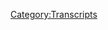 {{DEFAULTSORT:
    #_TRANSCRIPT_0481:September 13, 2012
}}{{Transcript
    | title         = [[481: September 13, 2012]]
    | caption       = [https://knowledgefight.libsyn.com/481-september-13-2012 Listen to this episode on Libsyn]
    | episodeNumber = [[481: September 13, 2012|481]]
    | length        = 01:52:06
}}

{{MessageBox
    | header     = Warning: Bot Generated Content
    | text       = This transcript was automatically generated by transcription software and likely contains many mistakes and misattributions. Please check the audio for definitive quotes, attribution, and context.
    | image      = N3yvass4myg91.webp
    | imagewidth = 50px
    | id         = warning
}}

{{TranscriptBlock
    | name      = Unknown Speaker
    | timestamp = 00:00:00.000
    | text      = N-N-N-N-N-N-N-Knowledge Fight
}}

{{TranscriptBlock
    | name      = Unknown Speaker
    | timestamp = 00:00:12.880
    | text      = Dan and Jordan, I am sweating.
}}

{{TranscriptBlock
    | name      = Unknown Speaker
    | timestamp = 00:00:19.519
    | text      = Knowledgefight.com, it's time to pray.
}}

{{TranscriptBlock
    | name      = Unknown Speaker
    | timestamp = 00:00:21.320
    | text      = I have great respect for knowledgefight, knowledgefight.
}}

{{TranscriptBlock
    | name      = Unknown Speaker
    | timestamp = 00:00:25.120
    | text      = I'm sick of them posing as if they're the good guys saying we are the bad guys, knowledgefight.
}}

{{TranscriptBlock
    | name      = Unknown Speaker
    | timestamp = 00:00:29.960
    | text      = Dan and Jordan, knowledgefight.com, it's time to pray.
}}

{{TranscriptBlock
    | name      = Unknown Speaker
    | timestamp = 00:00:47.039
    | text      = Hey everybody, welcome back to Knowledge Fight, I'm Dan.
}}

{{TranscriptBlock
    | name      = Unknown Speaker
    | timestamp = 00:01:01.200
    | text      = I'm Jordan.
}}

{{TranscriptBlock
    | name      = Unknown Speaker
    | timestamp = 00:01:02.200
    | text      = We're a couple dudes who like to sit around, drink novelty beverages, and talk a little
}}

{{TranscriptBlock
    | name      = Unknown Speaker
    | timestamp = 00:01:04.200
    | text      = bit about Alex Jones.
}}

{{TranscriptBlock
    | name      = Unknown Speaker
    | timestamp = 00:01:05.400
    | text      = Oh, indeed we are Dan.
}}

{{TranscriptBlock
    | name      = Unknown Speaker
    | timestamp = 00:01:06.599
    | text      = Jordan.
}}

{{TranscriptBlock
    | name      = Unknown Speaker
    | timestamp = 00:01:07.599
    | text      = Dan!
}}

{{TranscriptBlock
    | name      = Unknown Speaker
    | timestamp = 00:01:08.599
    | text      = Jordan.
}}

{{TranscriptBlock
    | name      = Unknown Speaker
    | timestamp = 00:01:09.599
    | text      = Quick question for you.
}}

{{TranscriptBlock
    | name      = Unknown Speaker
    | timestamp = 00:01:10.599
    | text      = What's up?
}}

{{TranscriptBlock
    | name      = Unknown Speaker
    | timestamp = 00:01:11.599
    | text      = What's your bright spot today?
}}

{{TranscriptBlock
    | name      = Unknown Speaker
    | timestamp = 00:01:12.599
    | text      = Well, this bright spot is a little moment that was brought to you by an alley.
}}

{{TranscriptBlock
    | name      = Unknown Speaker
    | timestamp = 00:01:15.480
    | text      = McBeal?
}}

{{TranscriptBlock
    | name      = Unknown Speaker
    | timestamp = 00:01:16.480
    | text      = Oh.
}}

{{TranscriptBlock
    | name      = Unknown Speaker
    | timestamp = 00:01:17.480
    | text      = I was walking to-
}}

{{TranscriptBlock
    | name      = Unknown Speaker
    | timestamp = 00:01:18.480
    | text      = Is it a dancing baby?
}}

{{TranscriptBlock
    | name      = Unknown Speaker
    | timestamp = 00:01:19.480
    | text      = No.
}}

{{TranscriptBlock
    | name      = Unknown Speaker
    | timestamp = 00:01:20.480
    | text      = I was walking to the store and I noticed that there was a bit of, like, blockage in an alley.
}}

{{TranscriptBlock
    | name      = Unknown Speaker
    | timestamp = 00:01:25.120
    | text      = Like, there were a bunch of cars backed up.
}}

{{TranscriptBlock
    | name      = Unknown Speaker
    | timestamp = 00:01:27.760
    | text      = And so, you know, one of the routes that I could go to get to the store was through this
}}

{{TranscriptBlock
    | name      = Unknown Speaker
    | timestamp = 00:01:31.079
    | text      = alley.
}}

{{TranscriptBlock
    | name      = Unknown Speaker
    | timestamp = 00:01:32.079
    | text      = And so I decided to walk through the alley and see what was going on here.
}}

{{TranscriptBlock
    | name      = Unknown Speaker
    | timestamp = 00:01:35.439
    | text      = And it turned out that this lady was trying to get in on a fairly tight turn because someone
}}

{{TranscriptBlock
    | name      = Unknown Speaker
    | timestamp = 00:01:40.519
    | text      = had parked in the alley and it made getting into her parking space much more difficult.
}}

{{TranscriptBlock
    | name      = Unknown Speaker
    | timestamp = 00:01:46.439
    | text      = Yes, indeed.
}}

{{TranscriptBlock
    | name      = Unknown Speaker
    | timestamp = 00:01:47.439
    | text      = And so I noticed, like, oh, this is a problem for a bunch of people.
}}

{{TranscriptBlock
    | name      = Unknown Speaker
    | timestamp = 00:01:50.599
    | text      = No one's taking care of this.
}}

{{TranscriptBlock
    | name      = Unknown Speaker
    | timestamp = 00:01:51.719
    | text      = And I was like, I guided her, you know, like, you can pull back a little bit.
}}

{{TranscriptBlock
    | name      = Unknown Speaker
    | timestamp = 00:01:55.719
    | text      = Well done.
}}

{{TranscriptBlock
    | name      = Unknown Speaker
    | timestamp = 00:01:56.719
    | text      = Yeah, yeah, yeah, yeah.
}}

{{TranscriptBlock
    | name      = Unknown Speaker
    | timestamp = 00:01:57.719
    | text      = Because I looked and I saw, like, she was clearly, like, overwhelmed.
}}

{{TranscriptBlock
    | name      = Unknown Speaker
    | timestamp = 00:02:00.439
    | text      = Mm-hmm.
}}

{{TranscriptBlock
    | name      = Unknown Speaker
    | timestamp = 00:02:01.439
    | text      = She had a kid in the back of the car.
}}

{{TranscriptBlock
    | name      = Unknown Speaker
    | timestamp = 00:02:03.159
    | text      = I was like, this is the sort of thing where, hey, it takes a couple minutes out of my day.
}}

{{TranscriptBlock
    | name      = Unknown Speaker
    | timestamp = 00:02:07.480
    | text      = I can make everybody happy.
}}

{{TranscriptBlock
    | name      = Unknown Speaker
    | timestamp = 00:02:08.840
    | text      = Great stuff.
}}

{{TranscriptBlock
    | name      = Unknown Speaker
    | timestamp = 00:02:09.840
    | text      = Instead of these dicks who were just behind her honking.
}}

{{TranscriptBlock
    | name      = Unknown Speaker
    | timestamp = 00:02:11.639
    | text      = Ah, ah, ah.
}}

{{TranscriptBlock
    | name      = Unknown Speaker
    | timestamp = 00:02:13.319
    | text      = Let's not solve a problem.
}}

{{TranscriptBlock
    | name      = Unknown Speaker
    | timestamp = 00:02:14.319
    | text      = To be fair, they weren't, like, aggressively honking or anything, but it felt like the
}}

{{TranscriptBlock
    | name      = Unknown Speaker
    | timestamp = 00:02:18.080
    | text      = situation that no one was solving.
}}

{{TranscriptBlock
    | name      = Unknown Speaker
    | timestamp = 00:02:19.719
    | text      = Yeah, yeah, yeah.
}}

{{TranscriptBlock
    | name      = Unknown Speaker
    | timestamp = 00:02:20.719
    | text      = And it was completely easy to solve.
}}

{{TranscriptBlock
    | name      = Unknown Speaker
    | timestamp = 00:02:23.199
    | text      = And I guess the bright spot is just, like, being able to, like, help out and then walk
}}

{{TranscriptBlock
    | name      = Unknown Speaker
    | timestamp = 00:02:27.560
    | text      = around.
}}

{{TranscriptBlock
    | name      = Unknown Speaker
    | timestamp = 00:02:28.560
    | text      = Well, that's fantastic.
}}

{{TranscriptBlock
    | name      = Unknown Speaker
    | timestamp = 00:02:29.560
    | text      = Go about my day knowing that, you know, hey.
}}

{{TranscriptBlock
    | name      = Unknown Speaker
    | timestamp = 00:02:32.479
    | text      = Look at me with my Good Samaritan ass walking around.
}}

{{TranscriptBlock
    | name      = Unknown Speaker
    | timestamp = 00:02:34.960
    | text      = It's less Good Samaritan and more just like, that was a problem that got solved.
}}

{{TranscriptBlock
    | name      = Unknown Speaker
    | timestamp = 00:02:39.719
    | text      = All right.
}}

{{TranscriptBlock
    | name      = Unknown Speaker
    | timestamp = 00:02:40.719
    | text      = Like you slap your hands, ah, ah, and we did it.
}}

{{TranscriptBlock
    | name      = Unknown Speaker
    | timestamp = 00:02:44.280
    | text      = Kind of, yeah.
}}

{{TranscriptBlock
    | name      = Unknown Speaker
    | timestamp = 00:02:45.280
    | text      = All right.
}}

{{TranscriptBlock
    | name      = Unknown Speaker
    | timestamp = 00:02:46.280
    | text      = Yeah.
}}

{{TranscriptBlock
    | name      = Unknown Speaker
    | timestamp = 00:02:47.280
    | text      = It's a feeling of.
}}

{{TranscriptBlock
    | name      = Unknown Speaker
    | timestamp = 00:02:48.280
    | text      = You built a desk.
}}

{{TranscriptBlock
    | name      = Unknown Speaker
    | timestamp = 00:02:49.280
    | text      = Mild accomplishment.
}}

{{TranscriptBlock
    | name      = Unknown Speaker
    | timestamp = 00:02:50.280
    | text      = Sure.
}}

{{TranscriptBlock
    | name      = Unknown Speaker
    | timestamp = 00:02:51.280
    | text      = Everybody is feeling better at the other end of it.
}}

{{TranscriptBlock
    | name      = Unknown Speaker
    | timestamp = 00:02:53.000
    | text      = Of course.
}}

{{TranscriptBlock
    | name      = Unknown Speaker
    | timestamp = 00:02:54.000
    | text      = I'm feeling like I helped somebody.
}}

{{TranscriptBlock
    | name      = Unknown Speaker
    | timestamp = 00:02:55.000
    | text      = That lady got into her parking space and she felt helped by somebody.
}}

{{TranscriptBlock
    | name      = Unknown Speaker
    | timestamp = 00:02:58.319
    | text      = Everybody gets to move on with their day.
}}

{{TranscriptBlock
    | name      = Unknown Speaker
    | timestamp = 00:02:59.599
    | text      = The people who were behind that car ended up, you know, it's all because this one fucking
}}

{{TranscriptBlock
    | name      = Unknown Speaker
    | timestamp = 00:03:04.139
    | text      = person parked in the alley.
}}

{{TranscriptBlock
    | name      = Unknown Speaker
    | timestamp = 00:03:05.139
    | text      = Sure.
}}

{{TranscriptBlock
    | name      = Unknown Speaker
    | timestamp = 00:03:06.139
    | text      = No reason for that.
}}

{{TranscriptBlock
    | name      = Unknown Speaker
    | timestamp = 00:03:07.139
    | text      = No, no, no.
}}

{{TranscriptBlock
    | name      = Unknown Speaker
    | timestamp = 00:03:08.139
    | text      = Let's all remember who the real villain is.
}}

{{TranscriptBlock
    | name      = Unknown Speaker
    | timestamp = 00:03:09.759
    | text      = Everybody comes away feeling better and just like, all right.
}}

{{TranscriptBlock
    | name      = Unknown Speaker
    | timestamp = 00:03:13.039
    | text      = That's great.
}}

{{TranscriptBlock
    | name      = Unknown Speaker
    | timestamp = 00:03:14.039
    | text      = Sometimes small things should be turned into the sports movie where everybody carries you
}}

{{TranscriptBlock
    | name      = Unknown Speaker
    | timestamp = 00:03:19.360
    | text      = on their shoulders.
}}

{{TranscriptBlock
    | name      = Unknown Speaker
    | timestamp = 00:03:20.360
    | text      = Yes.
}}

{{TranscriptBlock
    | name      = Unknown Speaker
    | timestamp = 00:03:21.360
    | text      = I should have had a Rudy.
}}

{{TranscriptBlock
    | name      = Unknown Speaker
    | timestamp = 00:03:22.360
    | text      = You should have been carried through the alleyway and taken to, yeah, yeah, yeah, absolutely.
}}

{{TranscriptBlock
    | name      = Unknown Speaker
    | timestamp = 00:03:27.800
    | text      = I mean, glad you got there because that's the point I was trying to make.
}}

{{TranscriptBlock
    | name      = Unknown Speaker
    | timestamp = 00:03:32.319
    | text      = That's what you were going for.
}}

{{TranscriptBlock
    | name      = Unknown Speaker
    | timestamp = 00:03:33.319
    | text      = Yes, I agree.
}}

{{TranscriptBlock
    | name      = Unknown Speaker
    | timestamp = 00:03:34.319
    | text      = How about you?
}}

{{TranscriptBlock
    | name      = Unknown Speaker
    | timestamp = 00:03:37.199
    | text      = Mine is the successful, as we finished the U.S. Open, or as you finished the U.S. Open
}}

{{TranscriptBlock
    | name      = Unknown Speaker
    | timestamp = 00:03:45.759
    | text      = finished.
}}

{{TranscriptBlock
    | name      = Unknown Speaker
    | timestamp = 00:03:46.759
    | text      = I didn't finish.
}}

{{TranscriptBlock
    | name      = Unknown Speaker
    | timestamp = 00:03:48.560
    | text      = Your anecdote.
}}

{{TranscriptBlock
    | name      = Unknown Speaker
    | timestamp = 00:03:49.560
    | text      = Oh, I see.
}}

{{TranscriptBlock
    | name      = Unknown Speaker
    | timestamp = 00:03:50.560
    | text      = Almost similar simultaneously.
}}

{{TranscriptBlock
    | name      = Unknown Speaker
    | timestamp = 00:03:51.560
    | text      = It was a little bit earlier.
}}

{{TranscriptBlock
    | name      = Unknown Speaker
    | timestamp = 00:03:54.719
    | text      = But Dominic Thiem won the U.S. Open defeating Sasha Zverev, who I am strongly against.
}}

{{TranscriptBlock
    | name      = Unknown Speaker
    | timestamp = 00:04:01.759
    | text      = Okay, so you like that guy lost.
}}

{{TranscriptBlock
    | name      = Unknown Speaker
    | timestamp = 00:04:03.599
    | text      = I like that he lost.
}}

{{TranscriptBlock
    | name      = Unknown Speaker
    | timestamp = 00:04:04.599
    | text      = I love Thiem.
}}

{{TranscriptBlock
    | name      = Unknown Speaker
    | timestamp = 00:04:05.599
    | text      = I like a good one-handed backhand.
}}

{{TranscriptBlock
    | name      = Unknown Speaker
    | timestamp = 00:04:06.599
    | text      = It was great.
}}

{{TranscriptBlock
    | name      = Unknown Speaker
    | timestamp = 00:04:07.599
    | text      = It was the first time somebody under the age of 30 has won a U.S. Open in, I don't know,
}}

{{TranscriptBlock
    | name      = Unknown Speaker
    | timestamp = 00:04:12.479
    | text      = probably 85 years or however long Nadal's been around.
}}

{{TranscriptBlock
    | name      = Unknown Speaker
    | timestamp = 00:04:15.000
    | text      = I'm worried that your bright spots are getting dangerously close to tennis updates.
}}

{{TranscriptBlock
    | name      = Unknown Speaker
    | timestamp = 00:04:19.160
    | text      = I'm not going outside a lot.
}}

{{TranscriptBlock
    | name      = Unknown Speaker
    | timestamp = 00:04:20.959
    | text      = Yeah, I know.
}}

{{TranscriptBlock
    | name      = Unknown Speaker
    | timestamp = 00:04:21.959
    | text      = I'm not going outdoors.
}}

{{TranscriptBlock
    | name      = Unknown Speaker
    | timestamp = 00:04:22.959
    | text      = Still, right?
}}

{{TranscriptBlock
    | name      = Unknown Speaker
    | timestamp = 00:04:23.959
    | text      = It is becoming like this is the SportsCenter tennis update.
}}

{{TranscriptBlock
    | name      = Unknown Speaker
    | timestamp = 00:04:26.319
    | text      = Oh, do you want to talk about plants out here?
}}

{{TranscriptBlock
    | name      = Unknown Speaker
    | timestamp = 00:04:28.839
    | text      = Is this the home and garden network?
}}

{{TranscriptBlock
    | name      = Unknown Speaker
    | timestamp = 00:04:30.079
    | text      = I mean, now that you mention it, I have some peas coming in that I'm pretty excited about.
}}

{{TranscriptBlock
    | name      = Unknown Speaker
    | timestamp = 00:04:34.040
    | text      = See, there we go.
}}

{{TranscriptBlock
    | name      = Unknown Speaker
    | timestamp = 00:04:35.040
    | text      = We're understanding our situations here.
}}

{{TranscriptBlock
    | name      = Unknown Speaker
    | timestamp = 00:04:37.319
    | text      = Yes, we have interests.
}}

{{TranscriptBlock
    | name      = Unknown Speaker
    | timestamp = 00:04:39.360
    | text      = There are very few other things going on.
}}

{{TranscriptBlock
    | name      = Unknown Speaker
    | timestamp = 00:04:40.959
    | text      = All right, guys.
}}

{{TranscriptBlock
    | name      = Unknown Speaker
    | timestamp = 00:04:41.959
    | text      = Welcome to Plants in Tennis and Alex Jones.
}}

{{TranscriptBlock
    | name      = Unknown Speaker
    | timestamp = 00:04:45.759
    | text      = All right.
}}

{{TranscriptBlock
    | name      = Unknown Speaker
    | timestamp = 00:04:46.759
    | text      = Jordan, we've got an interesting episode to go over today, but before we get to that,
}}

{{TranscriptBlock
    | name      = Unknown Speaker
    | timestamp = 00:04:49.759
    | text      = we've got to take a little moment to say thank you to some folks who have signed up and are
}}

{{TranscriptBlock
    | name      = Unknown Speaker
    | timestamp = 00:04:52.199
    | text      = supporting the show.
}}

{{TranscriptBlock
    | name      = Unknown Speaker
    | timestamp = 00:04:53.199
    | text      = Wonderful.
}}

{{TranscriptBlock
    | name      = Unknown Speaker
    | timestamp = 00:04:54.199
    | text      = So first, Kelsey E. Thank you so much.
}}

{{TranscriptBlock
    | name      = Unknown Speaker
    | timestamp = 00:04:55.199
    | text      = You're now a policy wonk.
}}

{{TranscriptBlock
    | name      = Unknown Speaker
    | timestamp = 00:04:56.199
    | text      = I'm a policy wonk.
}}

{{TranscriptBlock
    | name      = Unknown Speaker
    | timestamp = 00:04:57.199
    | text      = Thank you.
}}

{{TranscriptBlock
    | name      = Unknown Speaker
    | timestamp = 00:04:58.199
    | text      = Thanks, Kelsey.
}}

{{TranscriptBlock
    | name      = Unknown Speaker
    | timestamp = 00:04:59.199
    | text      = Next, Justin S. Thank you so much.
}}

{{TranscriptBlock
    | name      = Unknown Speaker
    | timestamp = 00:05:00.199
    | text      = You're now a policy wonk.
}}

{{TranscriptBlock
    | name      = Unknown Speaker
    | timestamp = 00:05:01.199
    | text      = I'm a policy wonk.
}}

{{TranscriptBlock
    | name      = Unknown Speaker
    | timestamp = 00:05:02.199
    | text      = Thank you, Justin.
}}

{{TranscriptBlock
    | name      = Unknown Speaker
    | timestamp = 00:05:03.199
    | text      = Thank you.
}}

{{TranscriptBlock
    | name      = Unknown Speaker
    | timestamp = 00:05:04.199
    | text      = Next, Karen C. Thank you so much.
}}

{{TranscriptBlock
    | name      = Unknown Speaker
    | timestamp = 00:05:05.600
    | text      = You're now a policy wonk.
}}

{{TranscriptBlock
    | name      = Unknown Speaker
    | timestamp = 00:05:06.600
    | text      = I'm a policy wonk.
}}

{{TranscriptBlock
    | name      = Unknown Speaker
    | timestamp = 00:05:07.600
    | text      = Thanks, Karen.
}}

{{TranscriptBlock
    | name      = Unknown Speaker
    | timestamp = 00:05:08.600
    | text      = Thank you.
}}

{{TranscriptBlock
    | name      = Unknown Speaker
    | timestamp = 00:05:09.600
    | text      = Next, Matthew L. Thank you so much.
}}

{{TranscriptBlock
    | name      = Unknown Speaker
    | timestamp = 00:05:10.600
    | text      = You're now a policy wonk.
}}

{{TranscriptBlock
    | name      = Unknown Speaker
    | timestamp = 00:05:11.600
    | text      = I'm a policy wonk.
}}

{{TranscriptBlock
    | name      = Unknown Speaker
    | timestamp = 00:05:12.600
    | text      = Thank you very much, Matthew.
}}

{{TranscriptBlock
    | name      = Unknown Speaker
    | timestamp = 00:05:13.600
    | text      = Next, ooh, terrible name.
}}

{{TranscriptBlock
    | name      = Unknown Speaker
    | timestamp = 00:05:14.660
    | text      = Jordan G. Thank you so much.
}}

{{TranscriptBlock
    | name      = Unknown Speaker
    | timestamp = 00:05:16.160
    | text      = You're now a policy wonk.
}}

{{TranscriptBlock
    | name      = Unknown Speaker
    | timestamp = 00:05:17.540
    | text      = I'm a policy wonk.
}}

{{TranscriptBlock
    | name      = Unknown Speaker
    | timestamp = 00:05:19.680
    | text      = Thanks, Jordan.
}}

{{TranscriptBlock
    | name      = Unknown Speaker
    | timestamp = 00:05:22.120
    | text      = Terrible name.
}}

{{TranscriptBlock
    | name      = Unknown Speaker
    | timestamp = 00:05:23.120
    | text      = Terrible name.
}}

{{TranscriptBlock
    | name      = Unknown Speaker
    | timestamp = 00:05:24.120
    | text      = Person with a terrible name, Jordan.
}}

{{TranscriptBlock
    | name      = Unknown Speaker
    | timestamp = 00:05:25.120
    | text      = Next, Keegan K. Thank you so much.
}}

{{TranscriptBlock
    | name      = Unknown Speaker
    | timestamp = 00:05:27.120
    | text      = You're now a policy wonk.
}}

{{TranscriptBlock
    | name      = Unknown Speaker
    | timestamp = 00:05:28.120
    | text      = I'm a policy wonk.
}}

{{TranscriptBlock
    | name      = Unknown Speaker
    | timestamp = 00:05:29.439
    | text      = Thank you, Keegan.
}}

{{TranscriptBlock
    | name      = Unknown Speaker
    | timestamp = 00:05:30.519
    | text      = Thank you.
}}

{{TranscriptBlock
    | name      = Unknown Speaker
    | timestamp = 00:05:31.519
    | text      = Next, David T. Thank you so much.
}}

{{TranscriptBlock
    | name      = Unknown Speaker
    | timestamp = 00:05:32.519
    | text      = You're now a policy wonk.
}}

{{TranscriptBlock
    | name      = Unknown Speaker
    | timestamp = 00:05:33.519
    | text      = Thanks, David!
}}

{{TranscriptBlock
    | name      = Unknown Speaker
    | timestamp = 00:05:34.519
    | text      = Thank you!
}}

{{TranscriptBlock
    | name      = Unknown Speaker
    | timestamp = 00:05:35.519
    | text      = Uh, then, uh, Bazzoot Bob, thank you so much, you are now a policy wonk.
}}

{{TranscriptBlock
    | name      = Unknown Speaker
    | timestamp = 00:05:39.000
    | text      = I'm a policy wonk.
}}

{{TranscriptBlock
    | name      = Unknown Speaker
    | timestamp = 00:05:40.000
    | text      = Thank you very much, Bazzoot Bob.
}}

{{TranscriptBlock
    | name      = Unknown Speaker
    | timestamp = 00:05:41.500
    | text      = Thank you.
}}

{{TranscriptBlock
    | name      = Unknown Speaker
    | timestamp = 00:05:42.500
    | text      = And finally, let's say thank you to two couple people who donated on elevated level, we appreciate
}}

{{TranscriptBlock
    | name      = Unknown Speaker
    | timestamp = 00:05:45.000
    | text      = that very much.
}}

{{TranscriptBlock
    | name      = Unknown Speaker
    | timestamp = 00:05:46.000
    | text      = So first, Lauren P., thank you so much, you are now a technocrat.
}}

{{TranscriptBlock
    | name      = Unknown Speaker
    | timestamp = 00:05:49.319
    | text      = And Hannah L., thank you so much, you are now a technocrat.
}}

{{TranscriptBlock
    | name      = Unknown Speaker
    | timestamp = 00:05:52.120
    | text      = I'm a policy wonk.
}}

{{TranscriptBlock
    | name      = Unknown Speaker
    | timestamp = 00:05:53.120
    | text      = Crikey, mate, that's fantastic.
}}

{{TranscriptBlock
    | name      = Unknown Speaker
    | timestamp = 00:05:54.120
    | text      = Have yourself a brew.
}}

{{TranscriptBlock
    | name      = Unknown Speaker
    | timestamp = 00:05:55.120
    | text      = How's your 401k doing, bro?
}}

{{TranscriptBlock
    | name      = Unknown Speaker
    | timestamp = 00:05:56.120
    | text      = Alright, we gotta go full tilt boogie on this, Watson, alright?
}}

{{TranscriptBlock
    | name      = Unknown Speaker
    | timestamp = 00:06:00.120
    | text      = Let's just get down to business.
}}

{{TranscriptBlock
    | name      = Unknown Speaker
    | timestamp = 00:06:02.000
    | text      = We ain't making that money off that heroin.
}}

{{TranscriptBlock
    | name      = Unknown Speaker
    | timestamp = 00:06:04.079
    | text      = Why you pimps so good?
}}

{{TranscriptBlock
    | name      = Unknown Speaker
    | timestamp = 00:06:06.000
    | text      = My neck is freakishly large.
}}

{{TranscriptBlock
    | name      = Unknown Speaker
    | timestamp = 00:06:07.639
    | text      = I declare info war on you.
}}

{{TranscriptBlock
    | name      = Unknown Speaker
    | timestamp = 00:06:10.519
    | text      = Thank you so much, Lauren, and thank you so much, Hannah.
}}

{{TranscriptBlock
    | name      = Unknown Speaker
    | timestamp = 00:06:13.079
    | text      = Yes, thank you very much to the both of you.
}}

{{TranscriptBlock
    | name      = Unknown Speaker
    | timestamp = 00:06:14.720
    | text      = If you're out there listening and thinking, hey, I enjoy this show, I'd like to support
}}

{{TranscriptBlock
    | name      = Unknown Speaker
    | timestamp = 00:06:17.199
    | text      = what these gents do, you can do that by going to our website, knowledgefight.com, clicking
}}

{{TranscriptBlock
    | name      = Unknown Speaker
    | timestamp = 00:06:20.060
    | text      = the button that says support the show, we would appreciate it.
}}

{{TranscriptBlock
    | name      = Unknown Speaker
    | timestamp = 00:06:22.839
    | text      = Or, uh, what you could do is you could, uh, I'm sorry, the moment I get into a space where
}}

{{TranscriptBlock
    | name      = Unknown Speaker
    | timestamp = 00:06:30.519
    | text      = I'm trying to create something, you started scratching your beard, and I was like, alright,
}}

{{TranscriptBlock
    | name      = Unknown Speaker
    | timestamp = 00:06:34.720
    | text      = what you could do is you could take that and scratch your beard with, no, that's not how
}}

{{TranscriptBlock
    | name      = Unknown Speaker
    | timestamp = 00:06:38.079
    | text      = that works.
}}

{{TranscriptBlock
    | name      = Unknown Speaker
    | timestamp = 00:06:39.079
    | text      = Get a little beard comb, shit, no, take the beard comb to the charity, no, it's a beard.
}}

{{TranscriptBlock
    | name      = Unknown Speaker
    | timestamp = 00:06:45.560
    | text      = Dan?
}}

{{TranscriptBlock
    | name      = Unknown Speaker
    | timestamp = 00:06:46.879
    | text      = I think you're worse at this than me.
}}

{{TranscriptBlock
    | name      = Unknown Speaker
    | timestamp = 00:06:48.360
    | text      = Scratch your beard.
}}

{{TranscriptBlock
    | name      = Unknown Speaker
    | timestamp = 00:06:50.480
    | text      = I really think I'm pretty bad at this.
}}

{{TranscriptBlock
    | name      = Unknown Speaker
    | timestamp = 00:06:52.480
    | text      = I know.
}}

{{TranscriptBlock
    | name      = Unknown Speaker
    | timestamp = 00:06:53.480
    | text      = But I think you're worse.
}}

{{TranscriptBlock
    | name      = Unknown Speaker
    | timestamp = 00:06:54.480
    | text      = I'm really taking it to a new level.
}}

{{TranscriptBlock
    | name      = Unknown Speaker
    | timestamp = 00:06:56.639
    | text      = What you should do.
}}

{{TranscriptBlock
    | name      = Unknown Speaker
    | timestamp = 00:06:57.639
    | text      = Yes, what's that?
}}

{{TranscriptBlock
    | name      = Unknown Speaker
    | timestamp = 00:06:58.639
    | text      = Is you should take a class on how to improvise, and then put on a show, and give the proceeds
}}

{{TranscriptBlock
    | name      = Unknown Speaker
    | timestamp = 00:07:07.040
    | text      = of that show to charity in the form of the generosity that you.
}}

{{TranscriptBlock
    | name      = Unknown Speaker
    | timestamp = 00:07:10.920
    | text      = That's great.
}}

{{TranscriptBlock
    | name      = Unknown Speaker
    | timestamp = 00:07:11.920
    | text      = Oh, no it wasn't.
}}

{{TranscriptBlock
    | name      = Unknown Speaker
    | timestamp = 00:07:12.920
    | text      = That's fantastic.
}}

{{TranscriptBlock
    | name      = Unknown Speaker
    | timestamp = 00:07:13.920
    | text      = It's more coherent than the beard scratching thing, that's for sure.
}}

{{TranscriptBlock
    | name      = Unknown Speaker
    | timestamp = 00:07:17.079
    | text      = You scratched your beard, and it threw me off.
}}

{{TranscriptBlock
    | name      = Unknown Speaker
    | timestamp = 00:07:19.759
    | text      = So Jordan, today, I think that there is probably a slight expectation that people might have
}}

{{TranscriptBlock
    | name      = Unknown Speaker
    | timestamp = 00:07:26.939
    | text      = that we're going to be talking about Roger Stone, and you know how the media has decided
}}

{{TranscriptBlock
    | name      = Unknown Speaker
    | timestamp = 00:07:33.300
    | text      = to cover his.
}}

{{TranscriptBlock
    | name      = Unknown Speaker
    | timestamp = 00:07:34.300
    | text      = I'm confused.
}}

{{TranscriptBlock
    | name      = Unknown Speaker
    | timestamp = 00:07:35.300
    | text      = He calls for a violent overthrow of the country every other day.
}}

{{TranscriptBlock
    | name      = Unknown Speaker
    | timestamp = 00:07:40.000
    | text      = What are we doing?
}}

{{TranscriptBlock
    | name      = Unknown Speaker
    | timestamp = 00:07:41.000
    | text      = What are we doing?
}}

{{TranscriptBlock
    | name      = Unknown Speaker
    | timestamp = 00:07:42.000
    | text      = Are we busy?
}}

{{TranscriptBlock
    | name      = Unknown Speaker
    | timestamp = 00:07:43.000
    | text      = Well, it's, I mean, we're closer to the election, and maybe things are a little bit more explicit
}}

{{TranscriptBlock
    | name      = Unknown Speaker
    | timestamp = 00:07:46.399
    | text      = than they have been in the past.
}}

{{TranscriptBlock
    | name      = Unknown Speaker
    | timestamp = 00:07:48.600
    | text      = But that's not what we're doing today.
}}

{{TranscriptBlock
    | name      = Unknown Speaker
    | timestamp = 00:07:50.680
    | text      = Of course not.
}}

{{TranscriptBlock
    | name      = Unknown Speaker
    | timestamp = 00:07:51.680
    | text      = Today we're doing a very special episode, policy wonk Keith got in touch with me.
}}

{{TranscriptBlock
    | name      = Unknown Speaker
    | timestamp = 00:07:56.639
    | text      = All right.
}}

{{TranscriptBlock
    | name      = Unknown Speaker
    | timestamp = 00:07:57.639
    | text      = Reached out and wanted to, you know, it's been a bad year, a lot of negative, a lot of down
}}

{{TranscriptBlock
    | name      = Unknown Speaker
    | timestamp = 00:08:04.680
    | text      = feelings.
}}

{{TranscriptBlock
    | name      = Unknown Speaker
    | timestamp = 00:08:05.680
    | text      = Sure, sure.
}}

{{TranscriptBlock
    | name      = Unknown Speaker
    | timestamp = 00:08:06.680
    | text      = You know, we got this coronavirus going around, this COVID-19, everybody's had a tough time.
}}

{{TranscriptBlock
    | name      = Unknown Speaker
    | timestamp = 00:08:12.959
    | text      = And he and his wife, Laurel, are having their anniversary, and they wanted to go back to
}}

{{TranscriptBlock
    | name      = Unknown Speaker
    | timestamp = 00:08:20.800
    | text      = the day of their wedding.
}}

{{TranscriptBlock
    | name      = Unknown Speaker
    | timestamp = 00:08:22.120
    | text      = Oh, no.
}}

{{TranscriptBlock
    | name      = Unknown Speaker
    | timestamp = 00:08:23.120
    | text      = So today we are going to be time traveling back to September 13th, 2012, to be experiencing
}}

{{TranscriptBlock
    | name      = Unknown Speaker
    | timestamp = 00:08:31.759
    | text      = what was going on on the Alex Jones show on the day of Keith and Laurel's wedding.
}}

{{TranscriptBlock
    | name      = Unknown Speaker
    | timestamp = 00:08:37.159
    | text      = I think this is a way better one than making a time capsule for someone who's going to
}}

{{TranscriptBlock
    | name      = Unknown Speaker
    | timestamp = 00:08:43.840
    | text      = listen to it when they're 16.
}}

{{TranscriptBlock
    | name      = Unknown Speaker
    | timestamp = 00:08:45.639
    | text      = I don't know if they'll be really ready to appreciate our show at 16.
}}

{{TranscriptBlock
    | name      = Unknown Speaker
    | timestamp = 00:08:49.419
    | text      = But wedding anniversary?
}}

{{TranscriptBlock
    | name      = Unknown Speaker
    | timestamp = 00:08:50.419
    | text      = Sure.
}}

{{TranscriptBlock
    | name      = Unknown Speaker
    | timestamp = 00:08:51.419
    | text      = We can do that all day, Dan.
}}

{{TranscriptBlock
    | name      = Unknown Speaker
    | timestamp = 00:08:52.799
    | text      = Yeah.
}}

{{TranscriptBlock
    | name      = Unknown Speaker
    | timestamp = 00:08:53.799
    | text      = So it's their 8th anniversary, and Keith informs me that they met 21 years ago at, ooh, Alex
}}

{{TranscriptBlock
    | name      = Unknown Speaker
    | timestamp = 00:08:59.399
    | text      = is going to hate this, Model UN Conference.
}}

{{TranscriptBlock
    | name      = Unknown Speaker
    | timestamp = 00:09:02.240
    | text      = Ooh, we've got the globals of globalists here.
}}

{{TranscriptBlock
    | name      = Unknown Speaker
    | timestamp = 00:09:05.720
    | text      = Model globalists.
}}

{{TranscriptBlock
    | name      = Unknown Speaker
    | timestamp = 00:09:06.720
    | text      = The Shadow Gate of Gates.
}}

{{TranscriptBlock
    | name      = Unknown Speaker
    | timestamp = 00:09:08.500
    | text      = They started listening to the show together a couple years ago when Laurel was going through
}}

{{TranscriptBlock
    | name      = Unknown Speaker
    | timestamp = 00:09:12.600
    | text      = getting diagnosed with a pituitary tumor, parentheses turns out to at least be non-cancerous.
}}

{{TranscriptBlock
    | name      = Unknown Speaker
    | timestamp = 00:09:17.360
    | text      = Oh, that's good.
}}

{{TranscriptBlock
    | name      = Unknown Speaker
    | timestamp = 00:09:18.360
    | text      = Ooh.
}}

{{TranscriptBlock
    | name      = Unknown Speaker
    | timestamp = 00:09:19.360
    | text      = Ooh, that would have been-
}}

{{TranscriptBlock
    | name      = Unknown Speaker
    | timestamp = 00:09:20.360
    | text      = That's a relief.
}}

{{TranscriptBlock
    | name      = Unknown Speaker
    | timestamp = 00:09:21.360
    | text      = Yeah, yeah, yeah.
}}

{{TranscriptBlock
    | name      = Unknown Speaker
    | timestamp = 00:09:22.360
    | text      = That would have been a relief to both Alex and the podcast through the Christmas Eve
}}

{{TranscriptBlock
    | name      = Unknown Speaker
    | timestamp = 00:09:24.919
    | text      = episode with the drunken hatchet throwing.
}}

{{TranscriptBlock
    | name      = Unknown Speaker
    | timestamp = 00:09:28.000
    | text      = Jordan turned out to be her spirit animal, and she got a lot of emotional relief screaming
}}

{{TranscriptBlock
    | name      = Unknown Speaker
    | timestamp = 00:09:31.399
    | text      = at the same things many times a few seconds before.
}}

{{TranscriptBlock
    | name      = Unknown Speaker
    | timestamp = 00:09:34.879
    | text      = Since then, it's become a bit of a ritual to keep up with the show, and she's taken
}}

{{TranscriptBlock
    | name      = Unknown Speaker
    | timestamp = 00:09:38.200
    | text      = on as a fairly successful personal endeavor to get Infowars listeners to think outside
}}

{{TranscriptBlock
    | name      = Unknown Speaker
    | timestamp = 00:09:44.659
    | text      = the Alex box by invading their chat.
}}

{{TranscriptBlock
    | name      = Unknown Speaker
    | timestamp = 00:09:46.879
    | text      = I like it.
}}

{{TranscriptBlock
    | name      = Unknown Speaker
    | timestamp = 00:09:47.879
    | text      = I enjoy it.
}}

{{TranscriptBlock
    | name      = Unknown Speaker
    | timestamp = 00:09:48.879
    | text      = Wow.
}}

{{TranscriptBlock
    | name      = Unknown Speaker
    | timestamp = 00:09:49.879
    | text      = Get in there.
}}

{{TranscriptBlock
    | name      = Unknown Speaker
    | timestamp = 00:09:50.879
    | text      = I guess.
}}

{{TranscriptBlock
    | name      = Unknown Speaker
    | timestamp = 00:09:51.879
    | text      = It's courage.
}}

{{TranscriptBlock
    | name      = Unknown Speaker
    | timestamp = 00:09:52.879
    | text      = It's courage.
}}

{{TranscriptBlock
    | name      = Unknown Speaker
    | timestamp = 00:09:53.879
    | text      = Yeah.
}}

{{TranscriptBlock
    | name      = Unknown Speaker
    | timestamp = 00:09:54.879
    | text      = That's courage.
}}

{{TranscriptBlock
    | name      = Unknown Speaker
    | timestamp = 00:09:55.879
    | text      = We applaud Laurel.
}}

{{TranscriptBlock
    | name      = Unknown Speaker
    | timestamp = 00:09:56.879
    | text      = You're putting yourself in the-
}}

{{TranscriptBlock
    | name      = Unknown Speaker
    | timestamp = 00:09:57.879
    | text      = Am I getting flexed on a little bit that she's yelling a few seconds before me?
}}

{{TranscriptBlock
    | name      = Unknown Speaker
    | timestamp = 00:10:01.799
    | text      = Am I doing my bad job here?
}}

{{TranscriptBlock
    | name      = Unknown Speaker
    | timestamp = 00:10:04.639
    | text      = I don't know if it's getting flexed on, but maybe your reaction time isn't what
}}

{{TranscriptBlock
    | name      = Unknown Speaker
    | timestamp = 00:10:07.720
    | text      = it could be.
}}

{{TranscriptBlock
    | name      = Unknown Speaker
    | timestamp = 00:10:08.720
    | text      = Maybe I'm a little slow.
}}

{{TranscriptBlock
    | name      = Unknown Speaker
    | timestamp = 00:10:09.720
    | text      = Maybe I'm behind.
}}

{{TranscriptBlock
    | name      = Unknown Speaker
    | timestamp = 00:10:10.720
    | text      = Yeah.
}}

{{TranscriptBlock
    | name      = Unknown Speaker
    | timestamp = 00:10:11.720
    | text      = All right.
}}

{{TranscriptBlock
    | name      = Unknown Speaker
    | timestamp = 00:10:12.720
    | text      = So I have a couple out of context drops to start before we get into things.
}}

{{TranscriptBlock
    | name      = Unknown Speaker
    | timestamp = 00:10:16.559
    | text      = Here's just something that I thought was really funny.
}}

{{TranscriptBlock
    | name      = Unknown Speaker
    | timestamp = 00:10:19.000
    | text      = This new book, I think, is one of the best I've ever read, Democrips and Rebleblicans.
}}

{{TranscriptBlock
    | name      = Unknown Speaker
    | timestamp = 00:10:30.519
    | text      = That's just a great sentence.
}}

{{TranscriptBlock
    | name      = Unknown Speaker
    | timestamp = 00:10:32.960
    | text      = You can't get better than that sentence.
}}

{{TranscriptBlock
    | name      = Unknown Speaker
    | timestamp = 00:10:35.360
    | text      = How could possibly, in any world, the best book you've ever read is Democrips and Reblebla.
}}

{{TranscriptBlock
    | name      = Unknown Speaker
    | timestamp = 00:10:44.600
    | text      = Also, it's Jesse Ventura's book.
}}

{{TranscriptBlock
    | name      = Unknown Speaker
    | timestamp = 00:10:48.039
    | text      = It's Democrips and Rebleblicans, but it's a problem.
}}

{{TranscriptBlock
    | name      = Unknown Speaker
    | timestamp = 00:10:52.559
    | text      = It's a bad name because you can't pronounce it.
}}

{{TranscriptBlock
    | name      = Unknown Speaker
    | timestamp = 00:10:55.639
    | text      = Because you can't pronounce it.
}}

{{TranscriptBlock
    | name      = Unknown Speaker
    | timestamp = 00:10:56.639
    | text      = Rebleblican.
}}

{{TranscriptBlock
    | name      = Unknown Speaker
    | timestamp = 00:10:57.639
    | text      = Yeah.
}}

{{TranscriptBlock
    | name      = Unknown Speaker
    | timestamp = 00:10:58.639
    | text      = Rebleblicans.
}}

{{TranscriptBlock
    | name      = Unknown Speaker
    | timestamp = 00:10:59.639
    | text      = I think it's one of the best I've ever read, Democrips and Rebleblicans.
}}

{{TranscriptBlock
    | name      = Unknown Speaker
    | timestamp = 00:11:02.960
    | text      = Rebleblicans.
}}

{{TranscriptBlock
    | name      = Unknown Speaker
    | timestamp = 00:11:03.960
    | text      = Rebleblicans.
}}

{{TranscriptBlock
    | name      = Unknown Speaker
    | timestamp = 00:11:04.960
    | text      = He can't pronounce it.
}}

{{TranscriptBlock
    | name      = Unknown Speaker
    | timestamp = 00:11:05.960
    | text      = He says it over and over.
}}

{{TranscriptBlock
    | name      = Unknown Speaker
    | timestamp = 00:11:06.960
    | text      = It's a tongue twister.
}}

{{TranscriptBlock
    | name      = Unknown Speaker
    | timestamp = 00:11:07.960
    | text      = It's a tongue twister.
}}

{{TranscriptBlock
    | name      = Unknown Speaker
    | timestamp = 00:11:08.960
    | text      = Yeah.
}}

{{TranscriptBlock
    | name      = Unknown Speaker
    | timestamp = 00:11:09.960
    | text      = I would have advised Jesse against that.
}}

{{TranscriptBlock
    | name      = Unknown Speaker
    | timestamp = 00:11:10.960
    | text      = That is not a good name for a book.
}}

{{TranscriptBlock
    | name      = Unknown Speaker
    | timestamp = 00:11:14.519
    | text      = All right.
}}

{{TranscriptBlock
    | name      = Unknown Speaker
    | timestamp = 00:11:16.480
    | text      = And then, the second out-of-context drop from today's show is a teaser for what's to come.
}}

{{TranscriptBlock
    | name      = Unknown Speaker
    | timestamp = 00:11:21.919
    | text      = As we already know, Jesse Ventura is going to be on this show.
}}

{{TranscriptBlock
    | name      = Unknown Speaker
    | timestamp = 00:11:24.919
    | text      = And this should tell you that there are dark times ahead.
}}

{{TranscriptBlock
    | name      = Unknown Speaker
    | timestamp = 00:11:28.000
    | text      = I don't want to hear about Ron Paul ever again.
}}

{{TranscriptBlock
    | name      = Unknown Speaker
    | timestamp = 00:11:30.840
    | text      = Oh no.
}}

{{TranscriptBlock
    | name      = Unknown Speaker
    | timestamp = 00:11:31.840
    | text      = Uh oh.
}}

{{TranscriptBlock
    | name      = Unknown Speaker
    | timestamp = 00:11:32.840
    | text      = Oh no.
}}

{{TranscriptBlock
    | name      = Unknown Speaker
    | timestamp = 00:11:33.840
    | text      = Oh no.
}}

{{TranscriptBlock
    | name      = Unknown Speaker
    | timestamp = 00:11:34.840
    | text      = Is this the beginning of the end for Alex and Ron Paul?
}}

{{TranscriptBlock
    | name      = Unknown Speaker
    | timestamp = 00:11:37.960
    | text      = Is this where it begins?
}}

{{TranscriptBlock
    | name      = Unknown Speaker
    | timestamp = 00:11:38.960
    | text      = This might have been when Ron Paul shoved ISIS up his dirty asshole.
}}

{{TranscriptBlock
    | name      = Unknown Speaker
    | timestamp = 00:11:41.799
    | text      = It could be.
}}

{{TranscriptBlock
    | name      = Unknown Speaker
    | timestamp = 00:11:42.799
    | text      = That could be what's going on.
}}

{{TranscriptBlock
    | name      = Unknown Speaker
    | timestamp = 00:11:43.799
    | text      = Is that today, huh?
}}

{{TranscriptBlock
    | name      = Unknown Speaker
    | timestamp = 00:11:44.799
    | text      = Okay.
}}

{{TranscriptBlock
    | name      = Unknown Speaker
    | timestamp = 00:11:45.799
    | text      = So, we start here where Alex begins introducing the show.
}}

{{TranscriptBlock
    | name      = Unknown Speaker
    | timestamp = 00:11:49.919
    | text      = Ladies and gentlemen, it is Thursday, the 13th day of September 2012, former Minnesota
}}

{{TranscriptBlock
    | name      = Unknown Speaker
    | timestamp = 00:11:57.720
    | text      = governor Jesse Ventura will be joining us to give us his take on election 2012 and beyond.
}}

{{TranscriptBlock
    | name      = Unknown Speaker
    | timestamp = 00:12:04.360
    | text      = I just wanted to put that in there as a timestamp, as if to be holding up today's newspaper.
}}

{{TranscriptBlock
    | name      = Unknown Speaker
    | timestamp = 00:12:09.120
    | text      = Yes, yes, I see.
}}

{{TranscriptBlock
    | name      = Unknown Speaker
    | timestamp = 00:12:10.399
    | text      = Alex saying that it's that day.
}}

{{TranscriptBlock
    | name      = Unknown Speaker
    | timestamp = 00:12:12.039
    | text      = I understand.
}}

{{TranscriptBlock
    | name      = Unknown Speaker
    | timestamp = 00:12:13.039
    | text      = So, we can all be sure.
}}

{{TranscriptBlock
    | name      = Unknown Speaker
    | timestamp = 00:12:14.039
    | text      = But you don't get to say 2020, so we're all feeling good about that.
}}

{{TranscriptBlock
    | name      = Unknown Speaker
    | timestamp = 00:12:16.960
    | text      = I'm Dan.
}}

{{TranscriptBlock
    | name      = Unknown Speaker
    | timestamp = 00:12:17.960
    | text      = This is 2012.
}}

{{TranscriptBlock
    | name      = Unknown Speaker
    | timestamp = 00:12:18.960
    | text      = No!
}}

{{TranscriptBlock
    | name      = Unknown Speaker
    | timestamp = 00:12:19.960
    | text      = 2012.
}}

{{TranscriptBlock
    | name      = Unknown Speaker
    | timestamp = 00:12:20.960
    | text      = Yeah, you know.
}}

{{TranscriptBlock
    | name      = Unknown Speaker
    | timestamp = 00:12:21.960
    | text      = All right.
}}

{{TranscriptBlock
    | name      = Unknown Speaker
    | timestamp = 00:12:22.960
    | text      = So, here is Alex discussing what's going to be coming up.
}}

{{TranscriptBlock
    | name      = Unknown Speaker
    | timestamp = 00:12:26.279
    | text      = We got Jesse Ventura.
}}

{{TranscriptBlock
    | name      = Unknown Speaker
    | timestamp = 00:12:27.399
    | text      = We got what else?
}}

{{TranscriptBlock
    | name      = Unknown Speaker
    | timestamp = 00:12:29.240
    | text      = Also going to have open phones here, ladies and gentlemen, throughout the broadcast on
}}

{{TranscriptBlock
    | name      = Unknown Speaker
    | timestamp = 00:12:36.480
    | text      = the state of the world.
}}

{{TranscriptBlock
    | name      = Unknown Speaker
    | timestamp = 00:12:37.480
    | text      = I mean, you can call in about whatever you want, but if you don't call in about the fact
}}

{{TranscriptBlock
    | name      = Unknown Speaker
    | timestamp = 00:12:43.679
    | text      = that the globalists are trying to gear up World War III right now to cover the engineered
}}

{{TranscriptBlock
    | name      = Unknown Speaker
    | timestamp = 00:12:47.679
    | text      = financial collapse, see, they're taking over economically, but politically, they need a
}}

{{TranscriptBlock
    | name      = Unknown Speaker
    | timestamp = 00:12:52.840
    | text      = war, a global war, a multi-region war, as a political distraction to get people to rally
}}

{{TranscriptBlock
    | name      = Unknown Speaker
    | timestamp = 00:12:59.559
    | text      = behind the ongoing takeover.
}}

{{TranscriptBlock
    | name      = Unknown Speaker
    | timestamp = 00:13:01.720
    | text      = So, this is just after Benghazi, and so there's this idea that Alex has that they're trying
}}

{{TranscriptBlock
    | name      = Unknown Speaker
    | timestamp = 00:13:07.279
    | text      = to trigger wars in order to cover up for the financial collapse.
}}

{{TranscriptBlock
    | name      = Unknown Speaker
    | timestamp = 00:13:11.320
    | text      = Sure.
}}

{{TranscriptBlock
    | name      = Unknown Speaker
    | timestamp = 00:13:12.320
    | text      = It's interesting, because that seems like, yeah, that's an Alex narrative.
}}

{{TranscriptBlock
    | name      = Unknown Speaker
    | timestamp = 00:13:16.639
    | text      = That's a classic Alex.
}}

{{TranscriptBlock
    | name      = Unknown Speaker
    | timestamp = 00:13:17.960
    | text      = Yeah!
}}

{{TranscriptBlock
    | name      = Unknown Speaker
    | timestamp = 00:13:18.960
    | text      = That feels right for Alex.
}}

{{TranscriptBlock
    | name      = Unknown Speaker
    | timestamp = 00:13:19.960
    | text      = That's a good point.
}}

{{TranscriptBlock
    | name      = Unknown Speaker
    | timestamp = 00:13:20.960
    | text      = Yeah, yeah, yeah, yeah.
}}

{{TranscriptBlock
    | name      = Unknown Speaker
    | timestamp = 00:13:21.960
    | text      = Because it doesn't make any sense.
}}

{{TranscriptBlock
    | name      = Unknown Speaker
    | timestamp = 00:13:24.720
    | text      = It seems like the distraction is far worse than the problem that they're trying to distract
}}

{{TranscriptBlock
    | name      = Unknown Speaker
    | timestamp = 00:13:28.519
    | text      = from.
}}

{{TranscriptBlock
    | name      = Unknown Speaker
    | timestamp = 00:13:29.519
    | text      = Maybe, but it also fits with his rogues gallery of classic villains who are all the international
}}

{{TranscriptBlock
    | name      = Unknown Speaker
    | timestamp = 00:13:34.759
    | text      = banks.
}}

{{TranscriptBlock
    | name      = Unknown Speaker
    | timestamp = 00:13:35.759
    | text      = 100%.
}}

{{TranscriptBlock
    | name      = Unknown Speaker
    | timestamp = 00:13:36.759
    | text      = And stuff.
}}

{{TranscriptBlock
    | name      = Unknown Speaker
    | timestamp = 00:13:37.759
    | text      = It feels like...
}}

{{TranscriptBlock
    | name      = Unknown Speaker
    | timestamp = 00:13:38.759
    | text      = And at the end of the day, you gotta buy gold.
}}

{{TranscriptBlock
    | name      = Unknown Speaker
    | timestamp = 00:13:39.759
    | text      = It feels like, in that world of conspiracy, this makes sense.
}}

{{TranscriptBlock
    | name      = Unknown Speaker
    | timestamp = 00:13:43.360
    | text      = As opposed to now, with everybody's drinking blood, they're Dracula vampire demons.
}}

{{TranscriptBlock
    | name      = Unknown Speaker
    | timestamp = 00:13:47.720
    | text      = Man, we've come a long way.
}}

{{TranscriptBlock
    | name      = Unknown Speaker
    | timestamp = 00:13:49.679
    | text      = Yeah.
}}

{{TranscriptBlock
    | name      = Unknown Speaker
    | timestamp = 00:13:50.679
    | text      = That's something that you always end up sort of recognizing.
}}

{{TranscriptBlock
    | name      = Unknown Speaker
    | timestamp = 00:13:53.980
    | text      = If you look back a little bit, it's like, well, he's still a liar, this is still nonsense.
}}

{{TranscriptBlock
    | name      = Unknown Speaker
    | timestamp = 00:13:57.519
    | text      = Sure, of course.
}}

{{TranscriptBlock
    | name      = Unknown Speaker
    | timestamp = 00:13:58.519
    | text      = But at least this lane makes sense.
}}

{{TranscriptBlock
    | name      = Unknown Speaker
    | timestamp = 00:14:01.080
    | text      = Yes!
}}

{{TranscriptBlock
    | name      = Unknown Speaker
    | timestamp = 00:14:02.080
    | text      = Yeah, yeah, yeah, yeah.
}}

{{TranscriptBlock
    | name      = Unknown Speaker
    | timestamp = 00:14:03.080
    | text      = You can see the sort of connective tissue between this and some valid complaint about
}}

{{TranscriptBlock
    | name      = Unknown Speaker
    | timestamp = 00:14:08.240
    | text      = the world.
}}

{{TranscriptBlock
    | name      = Unknown Speaker
    | timestamp = 00:14:09.240
    | text      = Right, right, right.
}}

{{TranscriptBlock
    | name      = Unknown Speaker
    | timestamp = 00:14:10.240
    | text      = Which, you know, you could point...
}}

{{TranscriptBlock
    | name      = Unknown Speaker
    | timestamp = 00:14:11.240
    | text      = You know, there's a lot of complaints you could make about the Federal Reserve.
}}

{{TranscriptBlock
    | name      = Unknown Speaker
    | timestamp = 00:14:14.080
    | text      = Alex's particular brand of criticism is less based in reality, but there are valid complaints
}}

{{TranscriptBlock
    | name      = Unknown Speaker
    | timestamp = 00:14:20.639
    | text      = to be made.
}}

{{TranscriptBlock
    | name      = Unknown Speaker
    | timestamp = 00:14:21.899
    | text      = And you can see how you could take real world gripes and it could get morphed into Alex.
}}

{{TranscriptBlock
    | name      = Unknown Speaker
    | timestamp = 00:14:28.799
    | text      = Sure, sure, sure, sure.
}}

{{TranscriptBlock
    | name      = Unknown Speaker
    | timestamp = 00:14:29.799
    | text      = What we have now is not that.
}}

{{TranscriptBlock
    | name      = Unknown Speaker
    | timestamp = 00:14:33.399
    | text      = It's like when you're watching a movie and you see the conspiracy theorist with his pin
}}

{{TranscriptBlock
    | name      = Unknown Speaker
    | timestamp = 00:14:37.960
    | text      = board and he's got all the little things and he's got string tied from picture to picture.
}}

{{TranscriptBlock
    | name      = Unknown Speaker
    | timestamp = 00:14:42.379
    | text      = That's interesting.
}}

{{TranscriptBlock
    | name      = Unknown Speaker
    | timestamp = 00:14:43.379
    | text      = But if you panned out a little bit and then at the top of that you've just got a big picture
}}

{{TranscriptBlock
    | name      = Unknown Speaker
    | timestamp = 00:14:47.679
    | text      = of the devil circled with, like, this is the guy, then you'd be like, okay, well, we're
}}

{{TranscriptBlock
    | name      = Unknown Speaker
    | timestamp = 00:14:52.240
    | text      = not interested in this conspiracy theorist anymore.
}}

{{TranscriptBlock
    | name      = Unknown Speaker
    | timestamp = 00:14:54.840
    | text      = It's the devil.
}}

{{TranscriptBlock
    | name      = Unknown Speaker
    | timestamp = 00:14:55.840
    | text      = True, and if you have a conspiracy board and it's only got a few pieces of yarn connecting
}}

{{TranscriptBlock
    | name      = Unknown Speaker
    | timestamp = 00:15:01.840
    | text      = things, you can kind of be like, oh, okay, I get what you're saying.
}}

{{TranscriptBlock
    | name      = Unknown Speaker
    | timestamp = 00:15:04.799
    | text      = Right.
}}

{{TranscriptBlock
    | name      = Unknown Speaker
    | timestamp = 00:15:05.799
    | text      = And the conspiracy theorist just gave you a ball of yarn and was like, it all makes
}}

{{TranscriptBlock
    | name      = Unknown Speaker
    | timestamp = 00:15:09.000
    | text      = sense.
}}

{{TranscriptBlock
    | name      = Unknown Speaker
    | timestamp = 00:15:10.000
    | text      = Like, I don't know what I'm looking at.
}}

{{TranscriptBlock
    | name      = Unknown Speaker
    | timestamp = 00:15:11.440
    | text      = The devil's in the middle.
}}

{{TranscriptBlock
    | name      = Unknown Speaker
    | timestamp = 00:15:12.440
    | text      = What?
}}

{{TranscriptBlock
    | name      = Unknown Speaker
    | timestamp = 00:15:13.440
    | text      = I don't know.
}}

{{TranscriptBlock
    | name      = Unknown Speaker
    | timestamp = 00:15:14.440
    | text      = I'm going to call it a sweaty ball of yarn.
}}

{{TranscriptBlock
    | name      = Unknown Speaker
    | timestamp = 00:15:16.360
    | text      = There's something on that ball of yarn.
}}

{{TranscriptBlock
    | name      = Unknown Speaker
    | timestamp = 00:15:18.000
    | text      = You know it's trouble.
}}

{{TranscriptBlock
    | name      = Unknown Speaker
    | timestamp = 00:15:19.000
    | text      = Yeah.
}}

{{TranscriptBlock
    | name      = Unknown Speaker
    | timestamp = 00:15:20.000
    | text      = Yeah.
}}

{{TranscriptBlock
    | name      = Unknown Speaker
    | timestamp = 00:15:21.000
    | text      = So Alex, in 2012, also very full of himself, let's say.
}}

{{TranscriptBlock
    | name      = Unknown Speaker
    | timestamp = 00:15:22.000
    | text      = It is so good to be here with you today.
}}

{{TranscriptBlock
    | name      = Unknown Speaker
    | timestamp = 00:15:23.000
    | text      = I am so honored to be speaking to millions of my fellow humans, not just here in the
}}

{{TranscriptBlock
    | name      = Unknown Speaker
    | timestamp = 00:15:24.000
    | text      = United States, Canada, Mexico, but into Europe, Australia, and the United States.
}}

{{TranscriptBlock
    | name      = Unknown Speaker
    | timestamp = 00:15:25.000
    | text      = All over the world, from Antarctica to the Marshall Islands, people are listening to
}}

{{TranscriptBlock
    | name      = Unknown Speaker
    | timestamp = 00:15:46.519
    | text      = this worldwide transmission.
}}

{{TranscriptBlock
    | name      = Unknown Speaker
    | timestamp = 00:15:49.419
    | text      = It's interesting to hear that Alex thinks he has listeners in Antarctica.
}}

{{TranscriptBlock
    | name      = Unknown Speaker
    | timestamp = 00:15:53.519
    | text      = There are no native populations in Antarctica unless you're talking about penguins.
}}

{{TranscriptBlock
    | name      = Unknown Speaker
    | timestamp = 00:15:57.919
    | text      = The only humans who you could say, quote, live in Antarctica are the scientists who
}}

{{TranscriptBlock
    | name      = Unknown Speaker
    | timestamp = 00:16:01.899
    | text      = are there working on some of the research bases that have been set up.
}}

{{TranscriptBlock
    | name      = Unknown Speaker
    | timestamp = 00:16:05.360
    | text      = There are 66 bases in all of Antarctica, and the number of people there varies a bit by
}}

{{TranscriptBlock
    | name      = Unknown Speaker
    | timestamp = 00:16:10.320
    | text      = season.
}}

{{TranscriptBlock
    | name      = Unknown Speaker
    | timestamp = 00:16:11.320
    | text      = Sure.
}}

{{TranscriptBlock
    | name      = Unknown Speaker
    | timestamp = 00:16:12.320
    | text      = In the summer months, you might have up to about 4,000 people in Antarctica, whereas
}}

{{TranscriptBlock
    | name      = Unknown Speaker
    | timestamp = 00:16:14.919
    | text      = in the winter, that number goes down to about 1,000.
}}

{{TranscriptBlock
    | name      = Unknown Speaker
    | timestamp = 00:16:18.179
    | text      = September is squarely in Antarctica's winter months, so the number of potential listeners
}}

{{TranscriptBlock
    | name      = Unknown Speaker
    | timestamp = 00:16:22.320
    | text      = for Alex is then at its lowest point.
}}

{{TranscriptBlock
    | name      = Unknown Speaker
    | timestamp = 00:16:25.639
    | text      = There are often more tourists passing through Antarctica than there are people, quote, unquote,
}}

{{TranscriptBlock
    | name      = Unknown Speaker
    | timestamp = 00:16:29.600
    | text      = living there, but the problem there is that tourist season doesn't really kick off until
}}

{{TranscriptBlock
    | name      = Unknown Speaker
    | timestamp = 00:16:33.279
    | text      = November, and most don't even actually even advise you plan a trip until like December
}}

{{TranscriptBlock
    | name      = Unknown Speaker
    | timestamp = 00:16:37.559
    | text      = or January.
}}

{{TranscriptBlock
    | name      = Unknown Speaker
    | timestamp = 00:16:38.559
    | text      = Sure.
}}

{{TranscriptBlock
    | name      = Unknown Speaker
    | timestamp = 00:16:39.559
    | text      = Trying to plan a vacation trip during the Antarctic winter seems like a very unwise
}}

{{TranscriptBlock
    | name      = Unknown Speaker
    | timestamp = 00:16:43.320
    | text      = decision, but then again, info warriors aren't really known for being smart, so maybe Alex
}}

{{TranscriptBlock
    | name      = Unknown Speaker
    | timestamp = 00:16:47.480
    | text      = is getting a listener who's like, I'm going to go visit Antarctica during the ass end
}}

{{TranscriptBlock
    | name      = Unknown Speaker
    | timestamp = 00:16:53.000
    | text      = of their winter.
}}

{{TranscriptBlock
    | name      = Unknown Speaker
    | timestamp = 00:16:54.000
    | text      = Just one of the rogue info war scientists out there.
}}

{{TranscriptBlock
    | name      = Unknown Speaker
    | timestamp = 00:16:56.440
    | text      = Could be.
}}

{{TranscriptBlock
    | name      = Unknown Speaker
    | timestamp = 00:16:57.440
    | text      = Just like, all right, I'm studying climate change, but I don't believe in any of it,
}}

{{TranscriptBlock
    | name      = Unknown Speaker
    | timestamp = 00:17:00.559
    | text      = all right?
}}

{{TranscriptBlock
    | name      = Unknown Speaker
    | timestamp = 00:17:01.559
    | text      = I don't believe in any of this stuff.
}}

{{TranscriptBlock
    | name      = Unknown Speaker
    | timestamp = 00:17:02.559
    | text      = I'm going to get these ice cores from several hundred thousand years ago that obviously
}}

{{TranscriptBlock
    | name      = Unknown Speaker
    | timestamp = 00:17:07.400
    | text      = didn't happen.
}}

{{TranscriptBlock
    | name      = Unknown Speaker
    | timestamp = 00:17:08.400
    | text      = Earth is only 10,000 years old, of course.
}}

{{TranscriptBlock
    | name      = Unknown Speaker
    | timestamp = 00:17:10.720
    | text      = Anyways, this is a long, strange trip of mine.
}}

{{TranscriptBlock
    | name      = Unknown Speaker
    | timestamp = 00:17:13.599
    | text      = My point here is that I highly doubt that Alex has any listeners in Antarctica.
}}

{{TranscriptBlock
    | name      = Unknown Speaker
    | timestamp = 00:17:17.000
    | text      = Strongly doubt, yes.
}}

{{TranscriptBlock
    | name      = Unknown Speaker
    | timestamp = 00:17:18.000
    | text      = It seems like the indications are not good.
}}

{{TranscriptBlock
    | name      = Unknown Speaker
    | timestamp = 00:17:22.079
    | text      = At this point, Alex has a strong belief that the globalists can just like press a button
}}

{{TranscriptBlock
    | name      = Unknown Speaker
    | timestamp = 00:17:28.680
    | text      = and then jihad bombs happen all over the world.
}}

{{TranscriptBlock
    | name      = Unknown Speaker
    | timestamp = 00:17:32.680
    | text      = That's a fun button.
}}

{{TranscriptBlock
    | name      = Unknown Speaker
    | timestamp = 00:17:33.680
    | text      = Well, he believes that and here he is literally saying that.
}}

{{TranscriptBlock
    | name      = Unknown Speaker
    | timestamp = 00:17:37.559
    | text      = They can punch a button and Al Qaeda and other jihadi squads that have been allowed to operate
}}

{{TranscriptBlock
    | name      = Unknown Speaker
    | timestamp = 00:17:42.640
    | text      = in all our countries will start bombing things.
}}

{{TranscriptBlock
    | name      = Unknown Speaker
    | timestamp = 00:17:47.279
    | text      = And then that will be used to take all of our liberties.
}}

{{TranscriptBlock
    | name      = Unknown Speaker
    | timestamp = 00:17:50.079
    | text      = You see, people think it's America versus Iran or it's Europe versus Syria or no, no,
}}

{{TranscriptBlock
    | name      = Unknown Speaker
    | timestamp = 00:17:56.480
    | text      = no, no, no.
}}

{{TranscriptBlock
    | name      = Unknown Speaker
    | timestamp = 00:17:57.480
    | text      = It's global mega bankers financing all sides for conflict and bedlam so they can destroy
}}

{{TranscriptBlock
    | name      = Unknown Speaker
    | timestamp = 00:18:06.140
    | text      = once free societies.
}}

{{TranscriptBlock
    | name      = Unknown Speaker
    | timestamp = 00:18:07.559
    | text      = See, this makes sense conspiracy wise.
}}

{{TranscriptBlock
    | name      = Unknown Speaker
    | timestamp = 00:18:10.960
    | text      = Like this is the, okay, yes, the evil big bad guys are using, uh, we're in a place that
}}

{{TranscriptBlock
    | name      = Unknown Speaker
    | timestamp = 00:18:18.279
    | text      = makes sense.
}}

{{TranscriptBlock
    | name      = Unknown Speaker
    | timestamp = 00:18:19.279
    | text      = I mean, it's just basic classic false flaggery, but at least like it's not, it's not an overly
}}

{{TranscriptBlock
    | name      = Unknown Speaker
    | timestamp = 00:18:26.259
    | text      = complicated thing that involves other dimensions and demons and like all that shit.
}}

{{TranscriptBlock
    | name      = Unknown Speaker
    | timestamp = 00:18:31.559
    | text      = So like, okay.
}}

{{TranscriptBlock
    | name      = Unknown Speaker
    | timestamp = 00:18:32.559
    | text      = I mean, I still disagree with it and I still think he's basing this on next to nothing,
}}

{{TranscriptBlock
    | name      = Unknown Speaker
    | timestamp = 00:18:37.039
    | text      = but at least does the devil apply retroactively to Alex Jones's career.
}}

{{TranscriptBlock
    | name      = Unknown Speaker
    | timestamp = 00:18:43.480
    | text      = Now do we have, we have to recontextualize everything that we see in the past through
}}

{{TranscriptBlock
    | name      = Unknown Speaker
    | timestamp = 00:18:48.240
    | text      = what it eventually becomes because it must be, this has to be like lost.
}}

{{TranscriptBlock
    | name      = Unknown Speaker
    | timestamp = 00:18:52.640
    | text      = You know, there has to have been a plan from the beginning.
}}

{{TranscriptBlock
    | name      = Unknown Speaker
    | timestamp = 00:18:55.299
    | text      = That's where things get really difficult.
}}

{{TranscriptBlock
    | name      = Unknown Speaker
    | timestamp = 00:18:57.880
    | text      = Where's Mr. Echo?
}}

{{TranscriptBlock
    | name      = Unknown Speaker
    | timestamp = 00:18:58.880
    | text      = Where does this begin and where does it end?
}}

{{TranscriptBlock
    | name      = Unknown Speaker
    | timestamp = 00:19:02.240
    | text      = Yeah, because I mean the devil didn't just come into play.
}}

{{TranscriptBlock
    | name      = Unknown Speaker
    | timestamp = 00:19:06.240
    | text      = He can't possibly have been on the sidelines this whole time and then in 2018 he starts
}}

{{TranscriptBlock
    | name      = Unknown Speaker
    | timestamp = 00:19:12.559
    | text      = problems.
}}

{{TranscriptBlock
    | name      = Unknown Speaker
    | timestamp = 00:19:13.559
    | text      = Yeah.
}}

{{TranscriptBlock
    | name      = Unknown Speaker
    | timestamp = 00:19:14.559
    | text      = Yeah.
}}

{{TranscriptBlock
    | name      = Unknown Speaker
    | timestamp = 00:19:15.559
    | text      = So obviously all this is still supposed to be the devil, which makes it difficult because
}}

{{TranscriptBlock
    | name      = Unknown Speaker
    | timestamp = 00:19:18.839
    | text      = he doesn't say that.
}}

{{TranscriptBlock
    | name      = Unknown Speaker
    | timestamp = 00:19:19.839
    | text      = He was just talking about this in terms of political intrigue and the great game of nations
}}

{{TranscriptBlock
    | name      = Unknown Speaker
    | timestamp = 00:19:27.279
    | text      = and stuff.
}}

{{TranscriptBlock
    | name      = Unknown Speaker
    | timestamp = 00:19:28.279
    | text      = And it's like, okay, I mean, our ideas are stupid and we can talk about stuff in more
}}

{{TranscriptBlock
    | name      = Unknown Speaker
    | timestamp = 00:19:34.359
    | text      = detail when, when we need to, but like at least it's great.
}}

{{TranscriptBlock
    | name      = Unknown Speaker
    | timestamp = 00:19:39.079
    | text      = It's real life shit.
}}

{{TranscriptBlock
    | name      = Unknown Speaker
    | timestamp = 00:19:40.519
    | text      = At least it's human.
}}

{{TranscriptBlock
    | name      = Unknown Speaker
    | timestamp = 00:19:42.200
    | text      = Yeah.
}}

{{TranscriptBlock
    | name      = Unknown Speaker
    | timestamp = 00:19:43.200
    | text      = Yeah.
}}

{{TranscriptBlock
    | name      = Unknown Speaker
    | timestamp = 00:19:44.200
    | text      = Yeah.
}}

{{TranscriptBlock
    | name      = Unknown Speaker
    | timestamp = 00:19:45.200
    | text      = It's not demonic.
}}

{{TranscriptBlock
    | name      = Unknown Speaker
    | timestamp = 00:19:46.200
    | text      = Yeah.
}}

{{TranscriptBlock
    | name      = Unknown Speaker
    | timestamp = 00:19:47.200
    | text      = We're not talking about, look, the Lusitania sink.
}}

{{TranscriptBlock
    | name      = Unknown Speaker
    | timestamp = 00:19:48.200
    | text      = Uh, but it's, you know, the fucking demons didn't come out from beneath the water to
}}

{{TranscriptBlock
    | name      = Unknown Speaker
    | timestamp = 00:19:52.000
    | text      = open the Bombay doors.
}}

{{TranscriptBlock
    | name      = Unknown Speaker
    | timestamp = 00:19:53.720
    | text      = He'll say that the globalists hate humans and they want to depopulate and stuff like
}}

{{TranscriptBlock
    | name      = Unknown Speaker
    | timestamp = 00:19:58.519
    | text      = that.
}}

{{TranscriptBlock
    | name      = Unknown Speaker
    | timestamp = 00:19:59.519
    | text      = But it's not like specifically at the behest of Beelzebub.
}}

{{TranscriptBlock
    | name      = Unknown Speaker
    | timestamp = 00:20:02.599
    | text      = It's like, all right, so the globalists have this terrorist button that they can press
}}

{{TranscriptBlock
    | name      = Unknown Speaker
    | timestamp = 00:20:07.759
    | text      = and then they causes trouble and then they gain power.
}}

{{TranscriptBlock
    | name      = Unknown Speaker
    | timestamp = 00:20:11.240
    | text      = Sure.
}}

{{TranscriptBlock
    | name      = Unknown Speaker
    | timestamp = 00:20:12.240
    | text      = And it's simple, man.
}}

{{TranscriptBlock
    | name      = Unknown Speaker
    | timestamp = 00:20:13.240
    | text      = Even a kid could understand this.
}}

{{TranscriptBlock
    | name      = Unknown Speaker
    | timestamp = 00:20:14.240
    | text      = And again, before I get into this news, it's a something a child can understand.
}}

{{TranscriptBlock
    | name      = Unknown Speaker
    | timestamp = 00:20:20.640
    | text      = Whenever Revenge of the Sith came out 10 years ago or whatever it is to reply.
}}

{{TranscriptBlock
    | name      = Unknown Speaker
    | timestamp = 00:20:26.599
    | text      = Not really.
}}

{{TranscriptBlock
    | name      = Unknown Speaker
    | timestamp = 00:20:27.599
    | text      = Yeah.
}}

{{TranscriptBlock
    | name      = Unknown Speaker
    | timestamp = 00:20:28.599
    | text      = I guess it was about seven, eight years ago.
}}

{{TranscriptBlock
    | name      = Unknown Speaker
    | timestamp = 00:20:30.240
    | text      = Guys look up when Revenge of the Sith came out for me.
}}

{{TranscriptBlock
    | name      = Unknown Speaker
    | timestamp = 00:20:33.039
    | text      = Episode three of the cheesy Star Wars prequels.
}}

{{TranscriptBlock
    | name      = Unknown Speaker
    | timestamp = 00:20:37.039
    | text      = Not really a fan of those films because of the fact that they have important art types
}}

{{TranscriptBlock
    | name      = Unknown Speaker
    | timestamp = 00:20:41.200
    | text      = in them.
}}

{{TranscriptBlock
    | name      = Unknown Speaker
    | timestamp = 00:20:42.200
    | text      = But how amazing is that that you condescendingly we're making fun of Alex saying that he's
}}

{{TranscriptBlock
    | name      = Unknown Speaker
    | timestamp = 00:20:45.759
    | text      = not really.
}}

{{TranscriptBlock
    | name      = Unknown Speaker
    | timestamp = 00:20:46.759
    | text      = And then he follows through with it.
}}

{{TranscriptBlock
    | name      = Unknown Speaker
    | timestamp = 00:20:48.000
    | text      = What a dick.
}}

{{TranscriptBlock
    | name      = Unknown Speaker
    | timestamp = 00:20:49.000
    | text      = He's very predictable.
}}

{{TranscriptBlock
    | name      = Unknown Speaker
    | timestamp = 00:20:50.000
    | text      = Dick.
}}

{{TranscriptBlock
    | name      = Unknown Speaker
    | timestamp = 00:20:51.000
    | text      = Even throughout the past.
}}

{{TranscriptBlock
    | name      = Unknown Speaker
    | timestamp = 00:20:52.000
    | text      = Yeah.
}}

{{TranscriptBlock
    | name      = Unknown Speaker
    | timestamp = 00:20:53.000
    | text      = So say you like Star Wars.
}}

{{TranscriptBlock
    | name      = Unknown Speaker
    | timestamp = 00:20:54.480
    | text      = You might as well.
}}

{{TranscriptBlock
    | name      = Unknown Speaker
    | timestamp = 00:20:55.480
    | text      = I like Star Wars.
}}

{{TranscriptBlock
    | name      = Unknown Speaker
    | timestamp = 00:20:56.480
    | text      = Sure.
}}

{{TranscriptBlock
    | name      = Unknown Speaker
    | timestamp = 00:20:57.480
    | text      = Yeah.
}}

{{TranscriptBlock
    | name      = Unknown Speaker
    | timestamp = 00:20:58.480
    | text      = So he's a senator on a little known planet who finances a group to attack his planet
}}

{{TranscriptBlock
    | name      = Unknown Speaker
    | timestamp = 00:21:04.799
    | text      = over over trade deals came out in 2005, so seven years ago.
}}

{{TranscriptBlock
    | name      = Unknown Speaker
    | timestamp = 00:21:11.279
    | text      = And then he uses that to become prominent in the Senate.
}}

{{TranscriptBlock
    | name      = Unknown Speaker
    | timestamp = 00:21:15.599
    | text      = Then he finances groups terrorists to attack the home world, what is it, Coruscant, as
}}

{{TranscriptBlock
    | name      = Unknown Speaker
    | timestamp = 00:21:21.680
    | text      = a pretext to then say that there isn't enough of an army, there isn't enough of a police
}}

{{TranscriptBlock
    | name      = Unknown Speaker
    | timestamp = 00:21:28.039
    | text      = army to stop the terrorist attacks.
}}

{{TranscriptBlock
    | name      = Unknown Speaker
    | timestamp = 00:21:30.960
    | text      = And so then he abolishes the old republic, basically using that and then hunts down,
}}

{{TranscriptBlock
    | name      = Unknown Speaker
    | timestamp = 00:21:39.279
    | text      = hunts down the old police force and wipes them out.
}}

{{TranscriptBlock
    | name      = Unknown Speaker
    | timestamp = 00:21:42.400
    | text      = Now, when when the movie came out, the media all over the place said, we don't understand
}}

{{TranscriptBlock
    | name      = Unknown Speaker
    | timestamp = 00:21:47.519
    | text      = the plot.
}}

{{TranscriptBlock
    | name      = Unknown Speaker
    | timestamp = 00:21:48.799
    | text      = We don't know what this means.
}}

{{TranscriptBlock
    | name      = Unknown Speaker
    | timestamp = 00:21:50.920
    | text      = I don't think they did.
}}

{{TranscriptBlock
    | name      = Unknown Speaker
    | timestamp = 00:21:52.920
    | text      = I think they said this plot is stupid.
}}

{{TranscriptBlock
    | name      = Unknown Speaker
    | timestamp = 00:21:58.359
    | text      = It wasn't that we were confused.
}}

{{TranscriptBlock
    | name      = Unknown Speaker
    | timestamp = 00:21:59.359
    | text      = No, I don't remember people being confused.
}}

{{TranscriptBlock
    | name      = Unknown Speaker
    | timestamp = 00:22:00.359
    | text      = I remember people being like, ugh.
}}

{{TranscriptBlock
    | name      = Unknown Speaker
    | timestamp = 00:22:01.359
    | text      = I remember people being bored.
}}

{{TranscriptBlock
    | name      = Unknown Speaker
    | timestamp = 00:22:04.359
    | text      = Very bored.
}}

{{TranscriptBlock
    | name      = Unknown Speaker
    | timestamp = 00:22:05.359
    | text      = Yeah.
}}

{{TranscriptBlock
    | name      = Unknown Speaker
    | timestamp = 00:22:06.359
    | text      = They're very boring.
}}

{{TranscriptBlock
    | name      = Unknown Speaker
    | timestamp = 00:22:07.359
    | text      = There was the whole drama about Jar Jar Binks.
}}

{{TranscriptBlock
    | name      = Unknown Speaker
    | timestamp = 00:22:09.359
    | text      = Sure.
}}

{{TranscriptBlock
    | name      = Unknown Speaker
    | timestamp = 00:22:10.359
    | text      = That was certainly a difficult period.
}}

{{TranscriptBlock
    | name      = Unknown Speaker
    | timestamp = 00:22:12.079
    | text      = Let's not forget the Trade Federation's wonderful accent work.
}}

{{TranscriptBlock
    | name      = Unknown Speaker
    | timestamp = 00:22:16.160
    | text      = Nobody was offended by that utter.
}}

{{TranscriptBlock
    | name      = Unknown Speaker
    | timestamp = 00:22:18.680
    | text      = Well, there were troubles that were not related to, what does this mean?
}}

{{TranscriptBlock
    | name      = Unknown Speaker
    | timestamp = 00:22:24.480
    | text      = I don't understand.
}}

{{TranscriptBlock
    | name      = Unknown Speaker
    | timestamp = 00:22:25.799
    | text      = What are you talking about?
}}

{{TranscriptBlock
    | name      = Unknown Speaker
    | timestamp = 00:22:26.799
    | text      = An evil man would false flag something?
}}

{{TranscriptBlock
    | name      = Unknown Speaker
    | timestamp = 00:22:29.359
    | text      = We're just media people.
}}

{{TranscriptBlock
    | name      = Unknown Speaker
    | timestamp = 00:22:31.000
    | text      = We can't understand.
}}

{{TranscriptBlock
    | name      = Unknown Speaker
    | timestamp = 00:22:32.000
    | text      = Yeah.
}}

{{TranscriptBlock
    | name      = Unknown Speaker
    | timestamp = 00:22:33.000
    | text      = I think on the basis of like, okay, getting the broad strokes of the plot, I think everyone
}}

{{TranscriptBlock
    | name      = Unknown Speaker
    | timestamp = 00:22:39.279
    | text      = really could handle it.
}}

{{TranscriptBlock
    | name      = Unknown Speaker
    | timestamp = 00:22:41.160
    | text      = You know the bad guy.
}}

{{TranscriptBlock
    | name      = Unknown Speaker
    | timestamp = 00:22:43.200
    | text      = He's doing evil shit.
}}

{{TranscriptBlock
    | name      = Unknown Speaker
    | timestamp = 00:22:44.640
    | text      = He's also a magical Sith Lord.
}}

{{TranscriptBlock
    | name      = Unknown Speaker
    | timestamp = 00:22:46.599
    | text      = Yeah.
}}

{{TranscriptBlock
    | name      = Unknown Speaker
    | timestamp = 00:22:47.599
    | text      = It's interesting, too, that Alex brings up this whole, you know, the prequels and stuff.
}}

{{TranscriptBlock
    | name      = Unknown Speaker
    | timestamp = 00:22:54.880
    | text      = First of all, fucking loves prequels.
}}

{{TranscriptBlock
    | name      = Unknown Speaker
    | timestamp = 00:22:55.880
    | text      = He's not a fan of Star Wars.
}}

{{TranscriptBlock
    | name      = Unknown Speaker
    | timestamp = 00:22:56.880
    | text      = But I noticed something else, and that was like, when he comes in from commercial break,
}}

{{TranscriptBlock
    | name      = Unknown Speaker
    | timestamp = 00:23:01.200
    | text      = he plays this.
}}

{{TranscriptBlock
    | name      = Unknown Speaker
    | timestamp = 00:23:02.200
    | text      = You are either with the Republic or against it.
}}

{{TranscriptBlock
    | name      = Unknown Speaker
    | timestamp = 00:23:06.799
    | text      = One of the big points about the turn of Darth Vader is him thinking in absolutes.
}}

{{TranscriptBlock
    | name      = Unknown Speaker
    | timestamp = 00:23:12.319
    | text      = Obi-Wan tells him only a Sith thinks in absolutes.
}}

{{TranscriptBlock
    | name      = Unknown Speaker
    | timestamp = 00:23:16.200
    | text      = Sure, sure.
}}

{{TranscriptBlock
    | name      = Unknown Speaker
    | timestamp = 00:23:17.200
    | text      = So Alex has to have seen that movie and seen that point, and he still thinks there's like,
}}

{{TranscriptBlock
    | name      = Unknown Speaker
    | timestamp = 00:23:23.200
    | text      = and even one of Alex's real-world bad guys, George Bush, George W. Bush, you're with us
}}

{{TranscriptBlock
    | name      = Unknown Speaker
    | timestamp = 00:23:28.140
    | text      = or you're with a terrorist.
}}

{{TranscriptBlock
    | name      = Unknown Speaker
    | timestamp = 00:23:30.140
    | text      = These thinking in absolute ideas are traditionally viewed through the prism of that being limited,
}}

{{TranscriptBlock
    | name      = Unknown Speaker
    | timestamp = 00:23:37.640
    | text      = and that being a bad way to approach things, yet Alex still thinks, I don't know.
}}

{{TranscriptBlock
    | name      = Unknown Speaker
    | timestamp = 00:23:44.640
    | text      = But he likes the bad guys.
}}

{{TranscriptBlock
    | name      = Unknown Speaker
    | timestamp = 00:23:46.759
    | text      = He doesn't.
}}

{{TranscriptBlock
    | name      = Unknown Speaker
    | timestamp = 00:23:47.759
    | text      = He does like the bad guys.
}}

{{TranscriptBlock
    | name      = Unknown Speaker
    | timestamp = 00:23:48.759
    | text      = He's a bigger fan of the bad guys than he is the good guys.
}}

{{TranscriptBlock
    | name      = Unknown Speaker
    | timestamp = 00:23:50.960
    | text      = He kind of does.
}}

{{TranscriptBlock
    | name      = Unknown Speaker
    | timestamp = 00:23:52.240
    | text      = So Alex believes that this whole thing in Star Wars is an allegory for 9-11.
}}

{{TranscriptBlock
    | name      = Unknown Speaker
    | timestamp = 00:23:59.720
    | text      = And he believes that George Lucas did interviews where he was basically a 9-11 truther.
}}

{{TranscriptBlock
    | name      = Unknown Speaker
    | timestamp = 00:24:07.519
    | text      = And George Lucas did interviews from the Cannes Film Festival and others, and he said, what
}}

{{TranscriptBlock
    | name      = Unknown Speaker
    | timestamp = 00:24:11.359
    | text      = do you mean you can't get it?
}}

{{TranscriptBlock
    | name      = Unknown Speaker
    | timestamp = 00:24:13.400
    | text      = Criminal elements in the government are staging terror attacks as a pretext to take over society
}}

{{TranscriptBlock
    | name      = Unknown Speaker
    | timestamp = 00:24:19.720
    | text      = just like we're seeing today.
}}

{{TranscriptBlock
    | name      = Unknown Speaker
    | timestamp = 00:24:22.759
    | text      = So he basically is a 9-11 truther, George Lucas.
}}

{{TranscriptBlock
    | name      = Unknown Speaker
    | timestamp = 00:24:25.519
    | text      = Love him or hate him, that's what he said.
}}

{{TranscriptBlock
    | name      = Unknown Speaker
    | timestamp = 00:24:28.200
    | text      = He said, just like we're seeing today.
}}

{{TranscriptBlock
    | name      = Unknown Speaker
    | timestamp = 00:24:30.599
    | text      = He said at the Cannes Film Festival, go look it up, it was all over the news.
}}

{{TranscriptBlock
    | name      = Unknown Speaker
    | timestamp = 00:24:33.839
    | text      = And the news still played dumb and said, we don't know what this means, but children knew.
}}

{{TranscriptBlock
    | name      = Unknown Speaker
    | timestamp = 00:24:41.200
    | text      = We don't get it.
}}

{{TranscriptBlock
    | name      = Unknown Speaker
    | timestamp = 00:24:42.559
    | text      = So here's a clip of that George Lucas interview that Alex is talking about.
}}

{{TranscriptBlock
    | name      = Unknown Speaker
    | timestamp = 00:24:46.240
    | text      = American politics has always been behind these films.
}}

{{TranscriptBlock
    | name      = Unknown Speaker
    | timestamp = 00:24:48.039
    | text      = People have read in, from the very beginning they read in the relationship between the
}}

{{TranscriptBlock
    | name      = Unknown Speaker
    | timestamp = 00:24:51.240
    | text      = US and the Soviet Union, Watergate.
}}

{{TranscriptBlock
    | name      = Unknown Speaker
    | timestamp = 00:24:53.759
    | text      = Now in this episode, without quite being Michael Moore, it is very political.
}}

{{TranscriptBlock
    | name      = Unknown Speaker
    | timestamp = 00:24:58.079
    | text      = There are references to have we become what we feared.
}}

{{TranscriptBlock
    | name      = Unknown Speaker
    | timestamp = 00:25:01.480
    | text      = There are references to the state of the republic.
}}

{{TranscriptBlock
    | name      = Unknown Speaker
    | timestamp = 00:25:03.200
    | text      = How intentional was that for you?
}}

{{TranscriptBlock
    | name      = Unknown Speaker
    | timestamp = 00:25:05.759
    | text      = Well, the story, the political back story was written 30 years ago.
}}

{{TranscriptBlock
    | name      = Unknown Speaker
    | timestamp = 00:25:09.319
    | text      = It was written during the Vietnam War and in the Richard Nixon era.
}}

{{TranscriptBlock
    | name      = Unknown Speaker
    | timestamp = 00:25:13.160
    | text      = I didn't want to do a movie about how people take over democracy, I wanted to figure out
}}

{{TranscriptBlock
    | name      = Unknown Speaker
    | timestamp = 00:25:16.880
    | text      = how democracies give themselves over to tyrants.
}}

{{TranscriptBlock
    | name      = Unknown Speaker
    | timestamp = 00:25:20.400
    | text      = And after the Roman Senate killed Caesar, why did they turn the whole thing over to
}}

{{TranscriptBlock
    | name      = Unknown Speaker
    | timestamp = 00:25:25.680
    | text      = his nephew?
}}

{{TranscriptBlock
    | name      = Unknown Speaker
    | timestamp = 00:25:26.680
    | text      = Here's an interesting thing about democracy is if you don't treat it well, if you don't
}}

{{TranscriptBlock
    | name      = Unknown Speaker
    | timestamp = 00:25:30.680
    | text      = do your job, especially if you're a representative in the Senate or the parliament or whatever,
}}

{{TranscriptBlock
    | name      = Unknown Speaker
    | timestamp = 00:25:35.960
    | text      = you know, the whole thing can go awry because if you're always bickering and not agreeing
}}

{{TranscriptBlock
    | name      = Unknown Speaker
    | timestamp = 00:25:40.680
    | text      = on things and doing the people's work who elected you, a tyrant will come in and take
}}

{{TranscriptBlock
    | name      = Unknown Speaker
    | timestamp = 00:25:45.400
    | text      = over and do it for you because the people want to get the job done and they will tend
}}

{{TranscriptBlock
    | name      = Unknown Speaker
    | timestamp = 00:25:49.920
    | text      = to go where the person who's got the most leadership is.
}}

{{TranscriptBlock
    | name      = Unknown Speaker
    | timestamp = 00:25:54.920
    | text      = It seems like a warning about Trump.
}}

{{TranscriptBlock
    | name      = Unknown Speaker
    | timestamp = 00:25:56.880
    | text      = Yeah, that's not wrong, that's not wrong.
}}

{{TranscriptBlock
    | name      = Unknown Speaker
    | timestamp = 00:26:00.279
    | text      = I don't know if George Lucas was going around Cannes Film Festival yelling, they're false
}}

{{TranscriptBlock
    | name      = Unknown Speaker
    | timestamp = 00:26:06.720
    | text      = flagging everybody!
}}

{{TranscriptBlock
    | name      = Unknown Speaker
    | timestamp = 00:26:07.720
    | text      = Don't you get it?
}}

{{TranscriptBlock
    | name      = Unknown Speaker
    | timestamp = 00:26:08.720
    | text      = My film shows this!
}}

{{TranscriptBlock
    | name      = Unknown Speaker
    | timestamp = 00:26:10.279
    | text      = I'm pretty sure that that level-headed response to a question was actually him secretly screaming
}}

{{TranscriptBlock
    | name      = Unknown Speaker
    | timestamp = 00:26:15.859
    | text      = on the inside, Bush did 9-11.
}}

{{TranscriptBlock
    | name      = Unknown Speaker
    | timestamp = 00:26:18.119
    | text      = Alex can see through the bullshit, man.
}}

{{TranscriptBlock
    | name      = Unknown Speaker
    | timestamp = 00:26:20.319
    | text      = I think all of those words that he said, if you take the first letter of each of them,
}}

{{TranscriptBlock
    | name      = Unknown Speaker
    | timestamp = 00:26:25.039
    | text      = it spells out G.W. Bush did 9-11.
}}

{{TranscriptBlock
    | name      = Unknown Speaker
    | timestamp = 00:26:27.759
    | text      = I'm pretty sure that's how that worked.
}}

{{TranscriptBlock
    | name      = Unknown Speaker
    | timestamp = 00:26:29.759
    | text      = Yeah, yeah, yeah.
}}

{{TranscriptBlock
    | name      = Unknown Speaker
    | timestamp = 00:26:30.759
    | text      = He's very clever, that George Lucas.
}}

{{TranscriptBlock
    | name      = Unknown Speaker
    | timestamp = 00:26:32.400
    | text      = Yeah.
}}

{{TranscriptBlock
    | name      = Unknown Speaker
    | timestamp = 00:26:33.400
    | text      = So Alex has, you know, obviously there's some feelings about Benghazi and there's some feelings
}}

{{TranscriptBlock
    | name      = Unknown Speaker
    | timestamp = 00:26:40.599
    | text      = about various protests that are happening in the Middle East and countries like Yemen
}}

{{TranscriptBlock
    | name      = Unknown Speaker
    | timestamp = 00:26:45.740
    | text      = and Egypt and it's interesting because at this point it's pretty soon after the actual
}}

{{TranscriptBlock
    | name      = Unknown Speaker
    | timestamp = 00:26:53.079
    | text      = attack on Benghazi and so there isn't a developed narrative.
}}

{{TranscriptBlock
    | name      = Unknown Speaker
    | timestamp = 00:26:58.519
    | text      = There isn't a lot of like, Clinton lied, people died, that kind of thing.
}}

{{TranscriptBlock
    | name      = Unknown Speaker
    | timestamp = 00:27:02.640
    | text      = There's no...
}}

{{TranscriptBlock
    | name      = Unknown Speaker
    | timestamp = 00:27:03.640
    | text      = Yeah.
}}

{{TranscriptBlock
    | name      = Unknown Speaker
    | timestamp = 00:27:04.640
    | text      = And so at this point, all Alex has to go on really is discussing what is said to be the
}}

{{TranscriptBlock
    | name      = Unknown Speaker
    | timestamp = 00:27:11.079
    | text      = inciting event of this, which is that movie that the trailer had come out of called Innocence
}}

{{TranscriptBlock
    | name      = Unknown Speaker
    | timestamp = 00:27:17.799
    | text      = of Muslims.
}}

{{TranscriptBlock
    | name      = Unknown Speaker
    | timestamp = 00:27:19.400
    | text      = And so Alex has some ideas about this, he thinks it's a false flag.
}}

{{TranscriptBlock
    | name      = Unknown Speaker
    | timestamp = 00:27:22.240
    | text      = Okay.
}}

{{TranscriptBlock
    | name      = Unknown Speaker
    | timestamp = 00:27:23.240
    | text      = It's meant to get out of hand and now you've got this movie, there probably isn't even
}}

{{TranscriptBlock
    | name      = Unknown Speaker
    | timestamp = 00:27:26.599
    | text      = a movie, Paul Watson's got an article on it, it's just a trailer, just like, what was it,
}}

{{TranscriptBlock
    | name      = Unknown Speaker
    | timestamp = 00:27:31.279
    | text      = five years ago?
}}

{{TranscriptBlock
    | name      = Unknown Speaker
    | timestamp = 00:27:32.279
    | text      = They had the Prophet Muhammad cartoons and all these neocon-controlled newspapers in
}}

{{TranscriptBlock
    | name      = Unknown Speaker
    | timestamp = 00:27:36.799
    | text      = Europe ran it to antagonize the Muslims and sure, it's wrong that some of the Muslims
}}

{{TranscriptBlock
    | name      = Unknown Speaker
    | timestamp = 00:27:42.440
    | text      = can't deal with free speech.
}}

{{TranscriptBlock
    | name      = Unknown Speaker
    | timestamp = 00:27:44.160
    | text      = What?
}}

{{TranscriptBlock
    | name      = Unknown Speaker
    | timestamp = 00:27:45.160
    | text      = That's not a debate I'm having, the point is it was meant to antagonize, it was artificially
}}

{{TranscriptBlock
    | name      = Unknown Speaker
    | timestamp = 00:27:49.680
    | text      = done and now they're doing it again.
}}

{{TranscriptBlock
    | name      = Unknown Speaker
    | timestamp = 00:27:52.559
    | text      = So this film that Alex is referring to, like I said, it's called Innocence of Muslims,
}}

{{TranscriptBlock
    | name      = Unknown Speaker
    | timestamp = 00:27:56.960
    | text      = and although Alex is wrong about just about everything else, he's absolutely right that
}}

{{TranscriptBlock
    | name      = Unknown Speaker
    | timestamp = 00:28:01.279
    | text      = that film was an intentional attempt to anger Muslims.
}}

{{TranscriptBlock
    | name      = Unknown Speaker
    | timestamp = 00:28:04.119
    | text      = Oh, okay.
}}

{{TranscriptBlock
    | name      = Unknown Speaker
    | timestamp = 00:28:05.119
    | text      = It was not the globalists who made it though, or the CIA, or whoever he wants to assign
}}

{{TranscriptBlock
    | name      = Unknown Speaker
    | timestamp = 00:28:10.460
    | text      = blame to.
}}

{{TranscriptBlock
    | name      = Unknown Speaker
    | timestamp = 00:28:11.460
    | text      = It was Rob Do.
}}

{{TranscriptBlock
    | name      = Unknown Speaker
    | timestamp = 00:28:12.460
    | text      = No.
}}

{{TranscriptBlock
    | name      = Unknown Speaker
    | timestamp = 00:28:13.460
    | text      = The credit goes to an Egyptian Coptic Christian named Nakula Basile Nakula.
}}

{{TranscriptBlock
    | name      = Unknown Speaker
    | timestamp = 00:28:18.839
    | text      = Nakula claimed that he was trying to make a film called Desert Warrior, which was presented
}}

{{TranscriptBlock
    | name      = Unknown Speaker
    | timestamp = 00:28:23.880
    | text      = as a sort of past dystopian action-war adventure movie.
}}

{{TranscriptBlock
    | name      = Unknown Speaker
    | timestamp = 00:28:28.079
    | text      = In the process of shooting this film, Nakula captured footage of actors that he then re-edited
}}

{{TranscriptBlock
    | name      = Unknown Speaker
    | timestamp = 00:28:32.759
    | text      = and imagined as being figures from Islamic history through voiceovers.
}}

{{TranscriptBlock
    | name      = Unknown Speaker
    | timestamp = 00:28:36.759
    | text      = The people acting in the film had no idea that they would be used this way and many
}}

{{TranscriptBlock
    | name      = Unknown Speaker
    | timestamp = 00:28:40.240
    | text      = were pretty offended.
}}

{{TranscriptBlock
    | name      = Unknown Speaker
    | timestamp = 00:28:41.440
    | text      = Yeah, that's not good.
}}

{{TranscriptBlock
    | name      = Unknown Speaker
    | timestamp = 00:28:43.000
    | text      = There were outbreaks of protests in countries like Yemen and Egypt, kind of understandably,
}}

{{TranscriptBlock
    | name      = Unknown Speaker
    | timestamp = 00:28:47.319
    | text      = after the trailer for this came out, because of its quite negative portrayal of Mohammed
}}

{{TranscriptBlock
    | name      = Unknown Speaker
    | timestamp = 00:28:53.599
    | text      = and Muslims in general.
}}

{{TranscriptBlock
    | name      = Unknown Speaker
    | timestamp = 00:28:55.240
    | text      = Initially, the attack on Benghazi was associated with the release of the trailer for this film,
}}

{{TranscriptBlock
    | name      = Unknown Speaker
    | timestamp = 00:28:59.240
    | text      = but subsequent investigations have called that theory into question.
}}

{{TranscriptBlock
    | name      = Unknown Speaker
    | timestamp = 00:29:02.359
    | text      = Nakula, the director of Innocence of Muslims, apparently had a pretty extensive criminal
}}

{{TranscriptBlock
    | name      = Unknown Speaker
    | timestamp = 00:29:06.519
    | text      = history.
}}

{{TranscriptBlock
    | name      = Unknown Speaker
    | timestamp = 00:29:07.519
    | text      = He was arrested in 1997 with possession of materials used to cook methamphetamines and
}}

{{TranscriptBlock
    | name      = Unknown Speaker
    | timestamp = 00:29:13.960
    | text      = $45,000 in a paper bag.
}}

{{TranscriptBlock
    | name      = Unknown Speaker
    | timestamp = 00:29:16.279
    | text      = He was charged with intent to manufacture methamphetamines.
}}

{{TranscriptBlock
    | name      = Unknown Speaker
    | timestamp = 00:29:19.480
    | text      = Ah, well, you don't know what that $45,000 was for.
}}

{{TranscriptBlock
    | name      = Unknown Speaker
    | timestamp = 00:29:22.920
    | text      = He pled guilty and was sentenced to a year in jail and a bit of probation, which he would
}}

{{TranscriptBlock
    | name      = Unknown Speaker
    | timestamp = 00:29:26.559
    | text      = go on to violate in 2002 and get another year in prison.
}}

{{TranscriptBlock
    | name      = Unknown Speaker
    | timestamp = 00:29:30.440
    | text      = Then in 2010, he, quote, pleaded no contest to federal bank fraud charges after being
}}

{{TranscriptBlock
    | name      = Unknown Speaker
    | timestamp = 00:29:34.960
    | text      = indicted in a somewhat intricate scheme involving fake bank accounts created using stolen Social
}}

{{TranscriptBlock
    | name      = Unknown Speaker
    | timestamp = 00:29:41.039
    | text      = Security numbers.
}}

{{TranscriptBlock
    | name      = Unknown Speaker
    | timestamp = 00:29:42.680
    | text      = That one netted him 21 months in jail and fines amounting to about $790,000.
}}

{{TranscriptBlock
    | name      = Unknown Speaker
    | timestamp = 00:29:47.000
    | text      = Damn!
}}

{{TranscriptBlock
    | name      = Unknown Speaker
    | timestamp = 00:29:48.000
    | text      = That's a lot of paper bags.
}}

{{TranscriptBlock
    | name      = Unknown Speaker
    | timestamp = 00:29:50.640
    | text      = Yeah, it is.
}}

{{TranscriptBlock
    | name      = Unknown Speaker
    | timestamp = 00:29:51.640
    | text      = Anyway, when he got out of prison, he started working on the next scam, which was to defraud
}}

{{TranscriptBlock
    | name      = Unknown Speaker
    | timestamp = 00:29:55.880
    | text      = actors into being in a film called Desert Warrior, which he would then re-edit to be
}}

{{TranscriptBlock
    | name      = Unknown Speaker
    | timestamp = 00:29:59.559
    | text      = a movie that's specifically designed to anger Muslims.
}}

{{TranscriptBlock
    | name      = Unknown Speaker
    | timestamp = 00:30:02.599
    | text      = Unfortunately, he tried to direct the film using an alias, Sam Basile.
}}

{{TranscriptBlock
    | name      = Unknown Speaker
    | timestamp = 00:30:08.059
    | text      = Given that his most recent felony conviction had to do with using aliases to commit bank
}}

{{TranscriptBlock
    | name      = Unknown Speaker
    | timestamp = 00:30:12.000
    | text      = accounts, one of the conditions of supervised release for him was that he couldn't use
}}

{{TranscriptBlock
    | name      = Unknown Speaker
    | timestamp = 00:30:15.599
    | text      = aliases, which he definitely did in the making of this movie.
}}

{{TranscriptBlock
    | name      = Unknown Speaker
    | timestamp = 00:30:20.000
    | text      = One job!
}}

{{TranscriptBlock
    | name      = Unknown Speaker
    | timestamp = 00:30:21.000
    | text      = You've got one rule.
}}

{{TranscriptBlock
    | name      = Unknown Speaker
    | timestamp = 00:30:22.400
    | text      = You just gotta put your name on the film, and you just can't do it.
}}

{{TranscriptBlock
    | name      = Unknown Speaker
    | timestamp = 00:30:26.039
    | text      = Can't do it.
}}

{{TranscriptBlock
    | name      = Unknown Speaker
    | timestamp = 00:30:27.039
    | text      = Can't do it.
}}

{{TranscriptBlock
    | name      = Unknown Speaker
    | timestamp = 00:30:28.039
    | text      = So in late September 2012, Nakula was arrested again on eight charges of probation violations.
}}

{{TranscriptBlock
    | name      = Unknown Speaker
    | timestamp = 00:30:33.039
    | text      = He reached a plea agreement where four of these violations were dropped, and then he
}}

{{TranscriptBlock
    | name      = Unknown Speaker
    | timestamp = 00:30:36.200
    | text      = went back to prison for a year on the others.
}}

{{TranscriptBlock
    | name      = Unknown Speaker
    | timestamp = 00:30:38.920
    | text      = None of the probation violations had to do with the content of the film that he made,
}}

{{TranscriptBlock
    | name      = Unknown Speaker
    | timestamp = 00:30:42.839
    | text      = it was just the fraud that he used in order to make it.
}}

{{TranscriptBlock
    | name      = Unknown Speaker
    | timestamp = 00:30:46.720
    | text      = Anyway, this movie was not the work of the globalists, it was an extreme anti-Islam agitator
}}

{{TranscriptBlock
    | name      = Unknown Speaker
    | timestamp = 00:30:51.519
    | text      = with a rich history of felonies and frauds who did it, and Alex is pretending that it
}}

{{TranscriptBlock
    | name      = Unknown Speaker
    | timestamp = 00:30:56.839
    | text      = was a false flag by the globalists in order to anger Muslims into causing violence in
}}

{{TranscriptBlock
    | name      = Unknown Speaker
    | timestamp = 00:31:03.400
    | text      = foreign countries in order to justify crackdowns or whatever.
}}

{{TranscriptBlock
    | name      = Unknown Speaker
    | timestamp = 00:31:06.279
    | text      = No, it was just a dude who hates Muslims.
}}

{{TranscriptBlock
    | name      = Unknown Speaker
    | timestamp = 00:31:09.000
    | text      = It was just a guy who has a history of fraudulent behavior instigating shit against Muslims,
}}

{{TranscriptBlock
    | name      = Unknown Speaker
    | timestamp = 00:31:15.359
    | text      = which I think Alex knows a lot of guys like that.
}}

{{TranscriptBlock
    | name      = Unknown Speaker
    | timestamp = 00:31:19.359
    | text      = Perhaps almost exclusively guys like that.
}}

{{TranscriptBlock
    | name      = Unknown Speaker
    | timestamp = 00:31:21.920
    | text      = He might not have known nearly as many in 2012, though.
}}

{{TranscriptBlock
    | name      = Unknown Speaker
    | timestamp = 00:31:24.640
    | text      = Possible.
}}

{{TranscriptBlock
    | name      = Unknown Speaker
    | timestamp = 00:31:25.640
    | text      = It does seem like he does not hate, and especially doesn't seem to think that Islam is a uniform
}}

{{TranscriptBlock
    | name      = Unknown Speaker
    | timestamp = 00:31:32.900
    | text      = thing in 2012.
}}

{{TranscriptBlock
    | name      = Unknown Speaker
    | timestamp = 00:31:34.440
    | text      = Interesting.
}}

{{TranscriptBlock
    | name      = Unknown Speaker
    | timestamp = 00:31:35.440
    | text      = He talks about Shia-Sunni distinctions.
}}

{{TranscriptBlock
    | name      = Unknown Speaker
    | timestamp = 00:31:37.000
    | text      = Oh, that's right!
}}

{{TranscriptBlock
    | name      = Unknown Speaker
    | timestamp = 00:31:38.000
    | text      = I remember he did used to know about those differences.
}}

{{TranscriptBlock
    | name      = Unknown Speaker
    | timestamp = 00:31:39.920
    | text      = And he does a bit on this episode, too.
}}

{{TranscriptBlock
    | name      = Unknown Speaker
    | timestamp = 00:31:41.839
    | text      = Fascinating.
}}

{{TranscriptBlock
    | name      = Unknown Speaker
    | timestamp = 00:31:42.839
    | text      = He talks about, like, oh, you're saying Al-Qaeda's working with Iran, that's nonsense, and that
}}

{{TranscriptBlock
    | name      = Unknown Speaker
    | timestamp = 00:31:47.599
    | text      = kind of thing.
}}

{{TranscriptBlock
    | name      = Unknown Speaker
    | timestamp = 00:31:48.599
    | text      = Really?
}}

{{TranscriptBlock
    | name      = Unknown Speaker
    | timestamp = 00:31:49.599
    | text      = Yeah, yeah.
}}

{{TranscriptBlock
    | name      = Unknown Speaker
    | timestamp = 00:31:50.599
    | text      = That's wild.
}}

{{TranscriptBlock
    | name      = Unknown Speaker
    | timestamp = 00:31:51.599
    | text      = He has at least some awareness of stuff that he doesn't in the present.
}}

{{TranscriptBlock
    | name      = Unknown Speaker
    | timestamp = 00:31:54.400
    | text      = Yeah.
}}

{{TranscriptBlock
    | name      = Unknown Speaker
    | timestamp = 00:31:55.400
    | text      = Conveniently.
}}

{{TranscriptBlock
    | name      = Unknown Speaker
    | timestamp = 00:31:56.400
    | text      = Sure.
}}

{{TranscriptBlock
    | name      = Unknown Speaker
    | timestamp = 00:31:57.400
    | text      = So, this movie was made to antagonize, and that's correct, but Alex is wrong, again,
}}

{{TranscriptBlock
    | name      = Unknown Speaker
    | timestamp = 00:32:02.680
    | text      = about everything else.
}}

{{TranscriptBlock
    | name      = Unknown Speaker
    | timestamp = 00:32:04.240
    | text      = Is Muhammad movie a contrived fraud?
}}

{{TranscriptBlock
    | name      = Unknown Speaker
    | timestamp = 00:32:06.640
    | text      = I've looked at it, yes.
}}

{{TranscriptBlock
    | name      = Unknown Speaker
    | timestamp = 00:32:09.279
    | text      = I mean, the way they promote it going, rich Jews gave us five million to make this.
}}

{{TranscriptBlock
    | name      = Unknown Speaker
    | timestamp = 00:32:14.640
    | text      = The way the press release is written, the way no one knows who's behind it, it's meant
}}

{{TranscriptBlock
    | name      = Unknown Speaker
    | timestamp = 00:32:18.440
    | text      = to antagonize the Muslims.
}}

{{TranscriptBlock
    | name      = Unknown Speaker
    | timestamp = 00:32:20.579
    | text      = So the claims that the film was financed by wealthy Jews came directly from Sam Basile,
}}

{{TranscriptBlock
    | name      = Unknown Speaker
    | timestamp = 00:32:25.160
    | text      = which again, is the alias that Nakula used in order to create the movie.
}}

{{TranscriptBlock
    | name      = Unknown Speaker
    | timestamp = 00:32:29.839
    | text      = Okay, so this guy is a real shitster.
}}

{{TranscriptBlock
    | name      = Unknown Speaker
    | timestamp = 00:32:32.079
    | text      = Oh yeah.
}}

{{TranscriptBlock
    | name      = Unknown Speaker
    | timestamp = 00:32:33.079
    | text      = Okay.
}}

{{TranscriptBlock
    | name      = Unknown Speaker
    | timestamp = 00:32:34.079
    | text      = According to Hype Up the Film, Nakula had claimed that he wasn't Israeli, and that he'd
}}

{{TranscriptBlock
    | name      = Unknown Speaker
    | timestamp = 00:32:37.880
    | text      = received five million dollars from quote, wealthy Jewish friends in order to make the
}}

{{TranscriptBlock
    | name      = Unknown Speaker
    | timestamp = 00:32:41.920
    | text      = film.
}}

{{TranscriptBlock
    | name      = Unknown Speaker
    | timestamp = 00:32:42.920
    | text      = But of course, that was all bullshit, and it's more lies coming from a guy whose chief
}}

{{TranscriptBlock
    | name      = Unknown Speaker
    | timestamp = 00:32:46.200
    | text      = occupation seems to be lying.
}}

{{TranscriptBlock
    | name      = Unknown Speaker
    | timestamp = 00:32:48.359
    | text      = Subsequent investigations uncovered that the film cost between 50 and 60 thousand dollars,
}}

{{TranscriptBlock
    | name      = Unknown Speaker
    | timestamp = 00:32:52.559
    | text      = and that he'd received the money to make it from his wife's family who live in Egypt.
}}

{{TranscriptBlock
    | name      = Unknown Speaker
    | timestamp = 00:32:56.400
    | text      = I wonder how they feel about the whole situation.
}}

{{TranscriptBlock
    | name      = Unknown Speaker
    | timestamp = 00:32:58.599
    | text      = Probably not great now.
}}

{{TranscriptBlock
    | name      = Unknown Speaker
    | timestamp = 00:32:59.599
    | text      = Probably not good now.
}}

{{TranscriptBlock
    | name      = Unknown Speaker
    | timestamp = 00:33:00.599
    | text      = Nakula is taking at face value the claims of a con man, which he's then using to establish
}}

{{TranscriptBlock
    | name      = Unknown Speaker
    | timestamp = 00:33:04.240
    | text      = his own conspiracy theory about the film that the con man was trying to make.
}}

{{TranscriptBlock
    | name      = Unknown Speaker
    | timestamp = 00:33:09.000
    | text      = That's the fucking story of 2020 right there.
}}

{{TranscriptBlock
    | name      = Unknown Speaker
    | timestamp = 00:33:11.480
    | text      = Man.
}}

{{TranscriptBlock
    | name      = Unknown Speaker
    | timestamp = 00:33:12.480
    | text      = That's how we live now.
}}

{{TranscriptBlock
    | name      = Unknown Speaker
    | timestamp = 00:33:14.180
    | text      = It's a nesting doll of bullshit.
}}

{{TranscriptBlock
    | name      = Unknown Speaker
    | timestamp = 00:33:16.200
    | text      = Yeah, he takes the lies of a con man who happens to be the president, and packages them into
}}

{{TranscriptBlock
    | name      = Unknown Speaker
    | timestamp = 00:33:20.799
    | text      = his own bullshit to resell, and then that sells back to the president, and it creates
}}

{{TranscriptBlock
    | name      = Unknown Speaker
    | timestamp = 00:33:24.920
    | text      = a nice little fun feedback loop where we all die at the end.
}}

{{TranscriptBlock
    | name      = Unknown Speaker
    | timestamp = 00:33:27.440
    | text      = It's very annoying.
}}

{{TranscriptBlock
    | name      = Unknown Speaker
    | timestamp = 00:33:28.440
    | text      = It's great.
}}

{{TranscriptBlock
    | name      = Unknown Speaker
    | timestamp = 00:33:29.440
    | text      = Alex believes that the CIA made this, and he's like, man, it's just a shame that these
}}

{{TranscriptBlock
    | name      = Unknown Speaker
    | timestamp = 00:33:35.480
    | text      = Muslims are taking the bait.
}}

{{TranscriptBlock
    | name      = Unknown Speaker
    | timestamp = 00:33:37.799
    | text      = It's meant to antagonize, you know, kind of their wild redneck version of Muslims to go
}}

{{TranscriptBlock
    | name      = Unknown Speaker
    | timestamp = 00:33:43.039
    | text      = out and say, you're not going to insult my God.
}}

{{TranscriptBlock
    | name      = Unknown Speaker
    | timestamp = 00:33:44.759
    | text      = I mean, it is pure manipulation, and the Muslims are taking the bait 110 percent.
}}

{{TranscriptBlock
    | name      = Unknown Speaker
    | timestamp = 00:33:50.759
    | text      = Why doesn't Alex ever have this perspective when it comes to like the Satan temple trying
}}

{{TranscriptBlock
    | name      = Unknown Speaker
    | timestamp = 00:33:55.299
    | text      = to put up a monument somewhere?
}}

{{TranscriptBlock
    | name      = Unknown Speaker
    | timestamp = 00:33:57.000
    | text      = Oh, because that's the devil.
}}

{{TranscriptBlock
    | name      = Unknown Speaker
    | timestamp = 00:33:58.960
    | text      = Right.
}}

{{TranscriptBlock
    | name      = Unknown Speaker
    | timestamp = 00:33:59.960
    | text      = But you've got to fight the devil head on, Dan.
}}

{{TranscriptBlock
    | name      = Unknown Speaker
    | timestamp = 00:34:02.039
    | text      = You can't give the devil an inch.
}}

{{TranscriptBlock
    | name      = Unknown Speaker
    | timestamp = 00:34:03.559
    | text      = Right.
}}

{{TranscriptBlock
    | name      = Unknown Speaker
    | timestamp = 00:34:04.559
    | text      = He thinks that the Muslims are getting tricked because something sacrilegious to them is
}}

{{TranscriptBlock
    | name      = Unknown Speaker
    | timestamp = 00:34:09.480
    | text      = being demonstrated.
}}

{{TranscriptBlock
    | name      = Unknown Speaker
    | timestamp = 00:34:10.480
    | text      = Right.
}}

{{TranscriptBlock
    | name      = Unknown Speaker
    | timestamp = 00:34:11.480
    | text      = Yeah, they're falling for it.
}}

{{TranscriptBlock
    | name      = Unknown Speaker
    | timestamp = 00:34:12.480
    | text      = They're taking the bait.
}}

{{TranscriptBlock
    | name      = Unknown Speaker
    | timestamp = 00:34:13.480
    | text      = They're falling for that.
}}

{{TranscriptBlock
    | name      = Unknown Speaker
    | timestamp = 00:34:14.480
    | text      = Agent provocateurs.
}}

{{TranscriptBlock
    | name      = Unknown Speaker
    | timestamp = 00:34:15.480
    | text      = It's the Satanist temple when they are actually-
}}

{{TranscriptBlock
    | name      = Unknown Speaker
    | timestamp = 00:34:17.960
    | text      = That's because that's Satan, Dan.
}}

{{TranscriptBlock
    | name      = Unknown Speaker
    | timestamp = 00:34:19.239
    | text      = When the Satanist temple is actually fucking with you.
}}

{{TranscriptBlock
    | name      = Unknown Speaker
    | timestamp = 00:34:22.039
    | text      = No, that's Satan.
}}

{{TranscriptBlock
    | name      = Unknown Speaker
    | timestamp = 00:34:23.539
    | text      = He's tricking you by thinking that you'll be tricked into thinking that he's fucking
}}

{{TranscriptBlock
    | name      = Unknown Speaker
    | timestamp = 00:34:27.599
    | text      = with you when this is actually a serious plan, Dan.
}}

{{TranscriptBlock
    | name      = Unknown Speaker
    | timestamp = 00:34:29.960
    | text      = Right.
}}

{{TranscriptBlock
    | name      = Unknown Speaker
    | timestamp = 00:34:30.960
    | text      = I think that the goal of all this sort of thing is generally to make it look like any
}}

{{TranscriptBlock
    | name      = Unknown Speaker
    | timestamp = 00:34:38.280
    | text      = complaint that's being levied by groups that Alex doesn't like is invalid.
}}

{{TranscriptBlock
    | name      = Unknown Speaker
    | timestamp = 00:34:42.639
    | text      = They're all being tricked into doing it by this evil group that Alex fights against.
}}

{{TranscriptBlock
    | name      = Unknown Speaker
    | timestamp = 00:34:47.679
    | text      = Yeah, he's removing agency from his enemies.
}}

{{TranscriptBlock
    | name      = Unknown Speaker
    | timestamp = 00:34:50.800
    | text      = They're, again, not people in just a different way.
}}

{{TranscriptBlock
    | name      = Unknown Speaker
    | timestamp = 00:34:53.960
    | text      = Yeah.
}}

{{TranscriptBlock
    | name      = Unknown Speaker
    | timestamp = 00:34:54.960
    | text      = In a way for him to recontextualize what he experiences as hate, but he doesn't want other
}}

{{TranscriptBlock
    | name      = Unknown Speaker
    | timestamp = 00:34:59.360
    | text      = people to.
}}

{{TranscriptBlock
    | name      = Unknown Speaker
    | timestamp = 00:35:00.360
    | text      = Of course.
}}

{{TranscriptBlock
    | name      = Unknown Speaker
    | timestamp = 00:35:01.360
    | text      = So, again, just to make it totally clear, he thinks that this is the CIA.
}}

{{TranscriptBlock
    | name      = Unknown Speaker
    | timestamp = 00:35:06.000
    | text      = I mean, they're calling this, this was made with $5 million by rich Jews.
}}

{{TranscriptBlock
    | name      = Unknown Speaker
    | timestamp = 00:35:11.760
    | text      = You could just see MI6, CIA, Mossad, I mean, I'm sure they were all involved in the production.
}}

{{TranscriptBlock
    | name      = Unknown Speaker
    | timestamp = 00:35:18.480
    | text      = It may even be an outside merc group just laughing, here, how do we stir these people
}}

{{TranscriptBlock
    | name      = Unknown Speaker
    | timestamp = 00:35:23.199
    | text      = up?
}}

{{TranscriptBlock
    | name      = Unknown Speaker
    | timestamp = 00:35:24.199
    | text      = I mean, we got $5 million from rich Jews.
}}

{{TranscriptBlock
    | name      = Unknown Speaker
    | timestamp = 00:35:26.199
    | text      = Meanwhile, they shot this on a blue screen, you know, on the back acres at Langley, Virginia.
}}

{{TranscriptBlock
    | name      = Unknown Speaker
    | timestamp = 00:35:31.079
    | text      = I mean, this is such a low-budget piece of junk, $5 million my foot.
}}

{{TranscriptBlock
    | name      = Unknown Speaker
    | timestamp = 00:35:35.880
    | text      = I mean, sure.
}}

{{TranscriptBlock
    | name      = Unknown Speaker
    | timestamp = 00:35:36.880
    | text      = I mean, $5 million is a very exaggerated budget for this film to have had, but just baseless,
}}

{{TranscriptBlock
    | name      = Unknown Speaker
    | timestamp = 00:35:43.559
    | text      = baseless wild accusations and claims that the CIA did this in Langley.
}}

{{TranscriptBlock
    | name      = Unknown Speaker
    | timestamp = 00:35:48.599
    | text      = Nonsense.
}}

{{TranscriptBlock
    | name      = Unknown Speaker
    | timestamp = 00:35:49.599
    | text      = All right.
}}

{{TranscriptBlock
    | name      = Unknown Speaker
    | timestamp = 00:35:50.599
    | text      = Now, as a character, do we have anybody here who can make a really, really terrible film
}}

{{TranscriptBlock
    | name      = Unknown Speaker
    | timestamp = 00:35:55.599
    | text      = that will piss off Muslims?
}}

{{TranscriptBlock
    | name      = Unknown Speaker
    | timestamp = 00:35:56.960
    | text      = No?
}}

{{TranscriptBlock
    | name      = Unknown Speaker
    | timestamp = 00:35:57.960
    | text      = We got to call Blackwater, then.
}}

{{TranscriptBlock
    | name      = Unknown Speaker
    | timestamp = 00:35:58.960
    | text      = Yeah.
}}

{{TranscriptBlock
    | name      = Unknown Speaker
    | timestamp = 00:35:59.960
    | text      = We need to hire an outside merc group in order to make our propaganda films.
}}

{{TranscriptBlock
    | name      = Unknown Speaker
    | timestamp = 00:36:04.199
    | text      = Nonsense.
}}

{{TranscriptBlock
    | name      = Unknown Speaker
    | timestamp = 00:36:05.199
    | text      = That sounds right.
}}

{{TranscriptBlock
    | name      = Unknown Speaker
    | timestamp = 00:36:06.199
    | text      = So the problem is, you know, Americans are so dumb now.
}}

{{TranscriptBlock
    | name      = Unknown Speaker
    | timestamp = 00:36:08.679
    | text      = They're dumb because we've been dumbed down because of TV.
}}

{{TranscriptBlock
    | name      = Unknown Speaker
    | timestamp = 00:36:11.599
    | text      = Sure.
}}

{{TranscriptBlock
    | name      = Unknown Speaker
    | timestamp = 00:36:12.599
    | text      = TV is confusing people.
}}

{{TranscriptBlock
    | name      = Unknown Speaker
    | timestamp = 00:36:13.599
    | text      = Wow, that's fair.
}}

{{TranscriptBlock
    | name      = Unknown Speaker
    | timestamp = 00:36:14.599
    | text      = This is where, Alex, really, this falls apart pretty quick.
}}

{{TranscriptBlock
    | name      = Unknown Speaker
    | timestamp = 00:36:17.559
    | text      = I've seen jaywalking episodes where people can't even find the U.S. on a world map that
}}

{{TranscriptBlock
    | name      = Unknown Speaker
    | timestamp = 00:36:22.360
    | text      = doesn't have the name on it.
}}

{{TranscriptBlock
    | name      = Unknown Speaker
    | timestamp = 00:36:23.360
    | text      = I mean, I mean, it is a joke.
}}

{{TranscriptBlock
    | name      = Unknown Speaker
    | timestamp = 00:36:25.519
    | text      = It is a joke what this country's turned into, and it's television.
}}

{{TranscriptBlock
    | name      = Unknown Speaker
    | timestamp = 00:36:29.519
    | text      = You turn on television, all of it is a destructive message.
}}

{{TranscriptBlock
    | name      = Unknown Speaker
    | timestamp = 00:36:32.559
    | text      = The new normal.
}}

{{TranscriptBlock
    | name      = Unknown Speaker
    | timestamp = 00:36:33.559
    | text      = And people are like, oh, don't you be anti-alternative lifestyle.
}}

{{TranscriptBlock
    | name      = Unknown Speaker
    | timestamp = 00:36:37.840
    | text      = That isn't even on my radar screen.
}}

{{TranscriptBlock
    | name      = Unknown Speaker
    | timestamp = 00:36:39.639
    | text      = But you know what?
}}

{{TranscriptBlock
    | name      = Unknown Speaker
    | timestamp = 00:36:40.639
    | text      = My kids can't watch television because you want to confuse them.
}}

{{TranscriptBlock
    | name      = Unknown Speaker
    | timestamp = 00:36:45.519
    | text      = Every time I turn the television on at night to see what's on, it's anti-male, anti-family,
}}

{{TranscriptBlock
    | name      = Unknown Speaker
    | timestamp = 00:36:50.599
    | text      = pro-abortion, anti-gun, pro-big government.
}}

{{TranscriptBlock
    | name      = Unknown Speaker
    | timestamp = 00:36:54.159
    | text      = They're to screw people up, trying to make sure that people get confused, trying to make
}}

{{TranscriptBlock
    | name      = Unknown Speaker
    | timestamp = 00:37:00.920
    | text      = sure.
}}

{{TranscriptBlock
    | name      = Unknown Speaker
    | timestamp = 00:37:01.920
    | text      = And what did the government documents, Club of Rome and others said?
}}

{{TranscriptBlock
    | name      = Unknown Speaker
    | timestamp = 00:37:04.280
    | text      = They said they would promote homosexuality and all this and end the family so no one
}}

{{TranscriptBlock
    | name      = Unknown Speaker
    | timestamp = 00:37:10.000
    | text      = had families to stand together.
}}

{{TranscriptBlock
    | name      = Unknown Speaker
    | timestamp = 00:37:12.059
    | text      = It seems like you're trying to make this a really broad, the media's tricking everybody
}}

{{TranscriptBlock
    | name      = Unknown Speaker
    | timestamp = 00:37:18.280
    | text      = and stuff, but your focused complaint seems to be on you don't want your kids seeing people
}}

{{TranscriptBlock
    | name      = Unknown Speaker
    | timestamp = 00:37:24.039
    | text      = who are LGBTQ and seeing them as normal people.
}}

{{TranscriptBlock
    | name      = Unknown Speaker
    | timestamp = 00:37:27.400
    | text      = You don't want to see depictions of them as anything other than like...
}}

{{TranscriptBlock
    | name      = Unknown Speaker
    | timestamp = 00:37:30.880
    | text      = Every time I turn on the TV, I see non-straight white males, and I don't understand why this
}}

{{TranscriptBlock
    | name      = Unknown Speaker
    | timestamp = 00:37:36.840
    | text      = is happening.
}}

{{TranscriptBlock
    | name      = Unknown Speaker
    | timestamp = 00:37:37.840
    | text      = I watch football, but only from before 1964.
}}

{{TranscriptBlock
    | name      = Unknown Speaker
    | timestamp = 00:37:43.119
    | text      = That's how I do it.
}}

{{TranscriptBlock
    | name      = Unknown Speaker
    | timestamp = 00:37:44.159
    | text      = That's the only way.
}}

{{TranscriptBlock
    | name      = Unknown Speaker
    | timestamp = 00:37:45.559
    | text      = It seems like this is a real interesting, I'm being facetious.
}}

{{TranscriptBlock
    | name      = Unknown Speaker
    | timestamp = 00:37:50.480
    | text      = It's not interesting at all, but ambitious, it's not really ambitious, but it's an attempt
}}

{{TranscriptBlock
    | name      = Unknown Speaker
    | timestamp = 00:37:55.960
    | text      = to masquerade what is just like your discomfort with depictions of people who you are uncomfortable
}}

{{TranscriptBlock
    | name      = Unknown Speaker
    | timestamp = 00:38:03.840
    | text      = with.
}}

{{TranscriptBlock
    | name      = Unknown Speaker
    | timestamp = 00:38:04.840
    | text      = You're like, oh no, it's a bigger issue than that.
}}

{{TranscriptBlock
    | name      = Unknown Speaker
    | timestamp = 00:38:06.280
    | text      = Yeah, it is annoying to hear arguments from fucking the late 1960s about how television's
}}

{{TranscriptBlock
    | name      = Unknown Speaker
    | timestamp = 00:38:12.940
    | text      = going to ruin us all, repackage, just so you don't want to see a gay person.
}}

{{TranscriptBlock
    | name      = Unknown Speaker
    | timestamp = 00:38:16.519
    | text      = You don't want to watch the new normal.
}}

{{TranscriptBlock
    | name      = Unknown Speaker
    | timestamp = 00:38:17.880
    | text      = Yeah, exactly.
}}

{{TranscriptBlock
    | name      = Unknown Speaker
    | timestamp = 00:38:18.880
    | text      = So anyway, but Alex doesn't hate people for being gay or anything, I mean, come on.
}}

{{TranscriptBlock
    | name      = Unknown Speaker
    | timestamp = 00:38:23.320
    | text      = I don't sit there and hate you because of what you do sexually.
}}

{{TranscriptBlock
    | name      = Unknown Speaker
    | timestamp = 00:38:28.760
    | text      = I am angry at the globalist for going in and trying to program you and putting chemicals
}}

{{TranscriptBlock
    | name      = Unknown Speaker
    | timestamp = 00:38:34.699
    | text      = in your food that in thousands of studies cause every mammal species to become bisexual.
}}

{{TranscriptBlock
    | name      = Unknown Speaker
    | timestamp = 00:38:42.400
    | text      = Look, I don't hate you for being gay.
}}

{{TranscriptBlock
    | name      = Unknown Speaker
    | timestamp = 00:38:44.920
    | text      = I mad at the globalist for making you gay.
}}

{{TranscriptBlock
    | name      = Unknown Speaker
    | timestamp = 00:38:51.239
    | text      = I don't hate you for being gay.
}}

{{TranscriptBlock
    | name      = Unknown Speaker
    | timestamp = 00:38:53.199
    | text      = I just can't acknowledge that there's any possibility you're a legitimate person and
}}

{{TranscriptBlock
    | name      = Unknown Speaker
    | timestamp = 00:38:57.400
    | text      = not the creation of my ultimate enemy.
}}

{{TranscriptBlock
    | name      = Unknown Speaker
    | timestamp = 00:38:59.280
    | text      = Right?
}}

{{TranscriptBlock
    | name      = Unknown Speaker
    | timestamp = 00:39:00.280
    | text      = What is, what do you not understand?
}}

{{TranscriptBlock
    | name      = Unknown Speaker
    | timestamp = 00:39:01.280
    | text      = It's not about you, which is an attack on my very masculinity and the structure of the
}}

{{TranscriptBlock
    | name      = Unknown Speaker
    | timestamp = 00:39:06.440
    | text      = family.
}}

{{TranscriptBlock
    | name      = Unknown Speaker
    | timestamp = 00:39:07.440
    | text      = Yeah.
}}

{{TranscriptBlock
    | name      = Unknown Speaker
    | timestamp = 00:39:08.440
    | text      = Yeah.
}}

{{TranscriptBlock
    | name      = Unknown Speaker
    | timestamp = 00:39:09.440
    | text      = Yeah.
}}

{{TranscriptBlock
    | name      = Unknown Speaker
    | timestamp = 00:39:10.440
    | text      = I don't get it.
}}

{{TranscriptBlock
    | name      = Unknown Speaker
    | timestamp = 00:39:11.440
    | text      = Look, I don't hate you for being gay.
}}

{{TranscriptBlock
    | name      = Unknown Speaker
    | timestamp = 00:39:12.440
    | text      = I just refuse to believe that anyone is actually gay if they would just eat real food and not
}}

{{TranscriptBlock
    | name      = Unknown Speaker
    | timestamp = 00:39:17.079
    | text      = watch TV.
}}

{{TranscriptBlock
    | name      = Unknown Speaker
    | timestamp = 00:39:18.440
    | text      = Right?
}}

{{TranscriptBlock
    | name      = Unknown Speaker
    | timestamp = 00:39:19.440
    | text      = Duh.
}}

{{TranscriptBlock
    | name      = Unknown Speaker
    | timestamp = 00:39:20.440
    | text      = It's not that I hate you.
}}

{{TranscriptBlock
    | name      = Unknown Speaker
    | timestamp = 00:39:21.679
    | text      = It's that I don't think you're a person.
}}

{{TranscriptBlock
    | name      = Unknown Speaker
    | timestamp = 00:39:23.920
    | text      = I just think you're entirely invalid.
}}

{{TranscriptBlock
    | name      = Unknown Speaker
    | timestamp = 00:39:26.719
    | text      = I have the ability to make choices about my own life and you don't and that's why I hate
}}

{{TranscriptBlock
    | name      = Unknown Speaker
    | timestamp = 00:39:31.719
    | text      = the globalists and also you should be wiped off the face of the earth, but that's their
}}

{{TranscriptBlock
    | name      = Unknown Speaker
    | timestamp = 00:39:35.559
    | text      = fault.
}}

{{TranscriptBlock
    | name      = Unknown Speaker
    | timestamp = 00:39:36.559
    | text      = We got to restart and you got to go and we just got, it's cause of them.
}}

{{TranscriptBlock
    | name      = Unknown Speaker
    | timestamp = 00:39:39.760
    | text      = It's a really strange, like, I mean that clip is only like 20 seconds long, but it's like,
}}

{{TranscriptBlock
    | name      = Unknown Speaker
    | timestamp = 00:39:44.360
    | text      = I don't, I don't hate you for what you do sexually, but you're not a human being.
}}

{{TranscriptBlock
    | name      = Unknown Speaker
    | timestamp = 00:39:52.639
    | text      = Your choices are basically just a automaton.
}}

{{TranscriptBlock
    | name      = Unknown Speaker
    | timestamp = 00:39:56.280
    | text      = You're a gay bot.
}}

{{TranscriptBlock
    | name      = Unknown Speaker
    | timestamp = 00:39:57.280
    | text      = Yeah, exactly.
}}

{{TranscriptBlock
    | name      = Unknown Speaker
    | timestamp = 00:39:58.280
    | text      = Yeah, yeah, yeah.
}}

{{TranscriptBlock
    | name      = Unknown Speaker
    | timestamp = 00:39:59.280
    | text      = You've had a computer chip put into the base of your neck and now you're gay.
}}

{{TranscriptBlock
    | name      = Unknown Speaker
    | timestamp = 00:40:02.039
    | text      = Why don't you understand that this is not your fault?
}}

{{TranscriptBlock
    | name      = Unknown Speaker
    | timestamp = 00:40:04.239
    | text      = Very weird.
}}

{{TranscriptBlock
    | name      = Unknown Speaker
    | timestamp = 00:40:05.239
    | text      = Very weird, Alex.
}}

{{TranscriptBlock
    | name      = Unknown Speaker
    | timestamp = 00:40:06.239
    | text      = Uh, interesting line.
}}

{{TranscriptBlock
    | name      = Unknown Speaker
    | timestamp = 00:40:07.619
    | text      = So Alex teases some news that's going to be coming up.
}}

{{TranscriptBlock
    | name      = Unknown Speaker
    | timestamp = 00:40:10.559
    | text      = He's got some special reports and I got to say this, this is really fascinating to me.
}}

{{TranscriptBlock
    | name      = Unknown Speaker
    | timestamp = 00:40:14.320
    | text      = We're not going to listen to any of it because it's boring as shit.
}}

{{TranscriptBlock
    | name      = Unknown Speaker
    | timestamp = 00:40:16.840
    | text      = The field pieces that he has, he plays two of them.
}}

{{TranscriptBlock
    | name      = Unknown Speaker
    | timestamp = 00:40:21.260
    | text      = They are so much more like local news than the stuff now is just like, yeah, Caitlin
}}

{{TranscriptBlock
    | name      = Unknown Speaker
    | timestamp = 00:40:29.119
    | text      = Bennett or, or, uh, before she was gone, Millie Weaver going out and antagonizing people and
}}

{{TranscriptBlock
    | name      = Unknown Speaker
    | timestamp = 00:40:34.880
    | text      = then like, oh, they threw something at me.
}}

{{TranscriptBlock
    | name      = Unknown Speaker
    | timestamp = 00:40:36.760
    | text      = Why are all liberals stupid?
}}

{{TranscriptBlock
    | name      = Unknown Speaker
    | timestamp = 00:40:38.159
    | text      = Why are you throwing things at me?
}}

{{TranscriptBlock
    | name      = Unknown Speaker
    | timestamp = 00:40:39.639
    | text      = Yeah.
}}

{{TranscriptBlock
    | name      = Unknown Speaker
    | timestamp = 00:40:40.639
    | text      = Right, right.
}}

{{TranscriptBlock
    | name      = Unknown Speaker
    | timestamp = 00:40:41.639
    | text      = It's like that.
}}

{{TranscriptBlock
    | name      = Unknown Speaker
    | timestamp = 00:40:42.639
    | text      = And you know, like I think, I think part of that, um, I don't know if it happened after
}}

{{TranscriptBlock
    | name      = Unknown Speaker
    | timestamp = 00:40:46.360
    | text      = Owen Schroyer came around, but Owen Schroyer before he got hired was like making videos
}}

{{TranscriptBlock
    | name      = Unknown Speaker
    | timestamp = 00:40:51.039
    | text      = of himself going to protests and yelling at people.
}}

{{TranscriptBlock
    | name      = Unknown Speaker
    | timestamp = 00:40:53.320
    | text      = Sure.
}}

{{TranscriptBlock
    | name      = Unknown Speaker
    | timestamp = 00:40:54.320
    | text      = And I think some of that might've rubbed off and like, I also think that that is what draws
}}

{{TranscriptBlock
    | name      = Unknown Speaker
    | timestamp = 00:40:58.480
    | text      = a lot of clicks.
}}

{{TranscriptBlock
    | name      = Unknown Speaker
    | timestamp = 00:40:59.480
    | text      = I think that there was a lot of people who were like, this is more entertaining than
}}

{{TranscriptBlock
    | name      = Unknown Speaker
    | timestamp = 00:41:02.579
    | text      = let's say Ja'Carri Jackson going out and actually getting sound of interviews on the street.
}}

{{TranscriptBlock
    | name      = Unknown Speaker
    | timestamp = 00:41:09.639
    | text      = It was shocking to me the, uh, the field pieces actually having like interviews with people
}}

{{TranscriptBlock
    | name      = Unknown Speaker
    | timestamp = 00:41:15.400
    | text      = on the street and like sound clips of, of, yeah, it was, it was weird.
}}

{{TranscriptBlock
    | name      = Unknown Speaker
    | timestamp = 00:41:20.480
    | text      = They're boring.
}}

{{TranscriptBlock
    | name      = Unknown Speaker
    | timestamp = 00:41:21.480
    | text      = Fascinating.
}}

{{TranscriptBlock
    | name      = Unknown Speaker
    | timestamp = 00:41:22.480
    | text      = But, uh, one of them has to do with our buddy, Dr. Ron Paul.
}}

{{TranscriptBlock
    | name      = Unknown Speaker
    | timestamp = 00:41:27.480
    | text      = Now coming up later in the broadcast, we have a special report.
}}

{{TranscriptBlock
    | name      = Unknown Speaker
    | timestamp = 00:41:31.440
    | text      = Is Ron Paul going to run for governor of Texas?
}}

{{TranscriptBlock
    | name      = Unknown Speaker
    | timestamp = 00:41:36.239
    | text      = Our very own reporter, David Ortiz is going to be investigating that.
}}

{{TranscriptBlock
    | name      = Unknown Speaker
    | timestamp = 00:41:41.980
    | text      = It's not big poppy.
}}

{{TranscriptBlock
    | name      = Unknown Speaker
    | timestamp = 00:41:43.480
    | text      = It's different David Ortiz.
}}

{{TranscriptBlock
    | name      = Unknown Speaker
    | timestamp = 00:41:44.480
    | text      = I knew it wasn't him.
}}

{{TranscriptBlock
    | name      = Unknown Speaker
    | timestamp = 00:41:45.960
    | text      = I knew it wasn't him.
}}

{{TranscriptBlock
    | name      = Unknown Speaker
    | timestamp = 00:41:47.360
    | text      = Turns out Ron Paul, not going to run for governor.
}}

{{TranscriptBlock
    | name      = Unknown Speaker
    | timestamp = 00:41:49.519
    | text      = He was still hitting 30 plus home runs a year at 2012.
}}

{{TranscriptBlock
    | name      = Unknown Speaker
    | timestamp = 00:41:52.800
    | text      = Right.
}}

{{TranscriptBlock
    | name      = Unknown Speaker
    | timestamp = 00:41:53.800
    | text      = So we have another, another report that Alex probably wants to pretend didn't happen.
}}

{{TranscriptBlock
    | name      = Unknown Speaker
    | timestamp = 00:41:58.280
    | text      = And Dan Badandi goes out and talks to Americans on the streets of Austin about their knowledge
}}

{{TranscriptBlock
    | name      = Unknown Speaker
    | timestamp = 00:42:04.280
    | text      = of the constitution.
}}

{{TranscriptBlock
    | name      = Unknown Speaker
    | timestamp = 00:42:05.440
    | text      = All of that will air here on the broadcast today.
}}

{{TranscriptBlock
    | name      = Unknown Speaker
    | timestamp = 00:42:08.679
    | text      = I didn't hear that one, but I imagine it's not nearly as professional.
}}

{{TranscriptBlock
    | name      = Unknown Speaker
    | timestamp = 00:42:11.920
    | text      = The Kraken going out to, uh, asking people about the constitution.
}}

{{TranscriptBlock
    | name      = Unknown Speaker
    | timestamp = 00:42:15.440
    | text      = Yeah.
}}

{{TranscriptBlock
    | name      = Unknown Speaker
    | timestamp = 00:42:16.440
    | text      = What do you know about the constitution?
}}

{{TranscriptBlock
    | name      = Unknown Speaker
    | timestamp = 00:42:18.920
    | text      = I don't know.
}}

{{TranscriptBlock
    | name      = Unknown Speaker
    | timestamp = 00:42:19.920
    | text      = What do you know about the constitution?
}}

{{TranscriptBlock
    | name      = Unknown Speaker
    | timestamp = 00:42:21.000
    | text      = I'm going to power bomb you.
}}

{{TranscriptBlock
    | name      = Unknown Speaker
    | timestamp = 00:42:22.320
    | text      = I plead the fifth.
}}

{{TranscriptBlock
    | name      = Unknown Speaker
    | timestamp = 00:42:23.320
    | text      = This is a question for you.
}}

{{TranscriptBlock
    | name      = Unknown Speaker
    | timestamp = 00:42:24.320
    | text      = I'm not going to answer that question.
}}

{{TranscriptBlock
    | name      = Unknown Speaker
    | timestamp = 00:42:25.880
    | text      = So Alex said at the beginning of this, that he was going to take calls, man, open phones.
}}

{{TranscriptBlock
    | name      = Unknown Speaker
    | timestamp = 00:42:29.360
    | text      = Sure.
}}

{{TranscriptBlock
    | name      = Unknown Speaker
    | timestamp = 00:42:30.360
    | text      = And he did tease around a couple of times that he wants calls about his world war scenario
}}

{{TranscriptBlock
    | name      = Unknown Speaker
    | timestamp = 00:42:35.719
    | text      = that he's playing out.
}}

{{TranscriptBlock
    | name      = Unknown Speaker
    | timestamp = 00:42:36.719
    | text      = But he also said at the beginning, you can call in about whatever you want.
}}

{{TranscriptBlock
    | name      = Unknown Speaker
    | timestamp = 00:42:39.800
    | text      = Yeah.
}}

{{TranscriptBlock
    | name      = Unknown Speaker
    | timestamp = 00:42:40.800
    | text      = But I would prefer veiled threatening kind of definitely say you can call in about whatever
}}

{{TranscriptBlock
    | name      = Unknown Speaker
    | timestamp = 00:42:45.960
    | text      = you want.
}}

{{TranscriptBlock
    | name      = Unknown Speaker
    | timestamp = 00:42:46.960
    | text      = Open phone.
}}

{{TranscriptBlock
    | name      = Unknown Speaker
    | timestamp = 00:42:47.960
    | text      = So here's the first call in Maine.
}}

{{TranscriptBlock
    | name      = Unknown Speaker
    | timestamp = 00:42:51.159
    | text      = You're on the air.
}}

{{TranscriptBlock
    | name      = Unknown Speaker
    | timestamp = 00:42:52.159
    | text      = Tim.
}}

{{TranscriptBlock
    | name      = Unknown Speaker
    | timestamp = 00:42:53.159
    | text      = Welcome.
}}

{{TranscriptBlock
    | name      = Unknown Speaker
    | timestamp = 00:42:54.159
    | text      = How you doing Alex?
}}

{{TranscriptBlock
    | name      = Unknown Speaker
    | timestamp = 00:42:55.159
    | text      = Uh, first I'd like to say I'm a big fan.
}}

{{TranscriptBlock
    | name      = Unknown Speaker
    | timestamp = 00:42:56.599
    | text      = I really enjoy your show and I have a suggestion, an idea, uh, that, uh, Ron Paul shouldn't
}}

{{TranscriptBlock
    | name      = Unknown Speaker
    | timestamp = 00:43:05.679
    | text      = run for governor.
}}

{{TranscriptBlock
    | name      = Unknown Speaker
    | timestamp = 00:43:07.539
    | text      = We should do a writing campaign.
}}

{{TranscriptBlock
    | name      = Unknown Speaker
    | timestamp = 00:43:10.159
    | text      = You your listeners, everybody we can get in touch with, uh, just write Ron Paul's name
}}

{{TranscriptBlock
    | name      = Unknown Speaker
    | timestamp = 00:43:15.360
    | text      = in and nothing else.
}}

{{TranscriptBlock
    | name      = Unknown Speaker
    | timestamp = 00:43:18.019
    | text      = If we can't get him as president, it'll show him that we're not stupid.
}}

{{TranscriptBlock
    | name      = Unknown Speaker
    | timestamp = 00:43:22.719
    | text      = We don't want to want your choices anymore.
}}

{{TranscriptBlock
    | name      = Unknown Speaker
    | timestamp = 00:43:25.579
    | text      = We want our choices.
}}

{{TranscriptBlock
    | name      = Unknown Speaker
    | timestamp = 00:43:26.579
    | text      = Not here yet.
}}

{{TranscriptBlock
    | name      = Unknown Speaker
    | timestamp = 00:43:27.579
    | text      = Listen.
}}

{{TranscriptBlock
    | name      = Unknown Speaker
    | timestamp = 00:43:28.579
    | text      = Uh, did you hear me ask callers what their take is on the attempt to start world war
}}

{{TranscriptBlock
    | name      = Unknown Speaker
    | timestamp = 00:43:33.840
    | text      = three?
}}

{{TranscriptBlock
    | name      = Unknown Speaker
    | timestamp = 00:43:34.840
    | text      = I did not.
}}

{{TranscriptBlock
    | name      = Unknown Speaker
    | timestamp = 00:43:35.840
    | text      = Okay.
}}

{{TranscriptBlock
    | name      = Unknown Speaker
    | timestamp = 00:43:36.840
    | text      = I appreciate your call.
}}

{{TranscriptBlock
    | name      = Unknown Speaker
    | timestamp = 00:43:37.840
    | text      = I appreciate that.
}}

{{TranscriptBlock
    | name      = Unknown Speaker
    | timestamp = 00:43:39.280
    | text      = Again, we don't screen your calls, but sometimes I say, Hey, we're opening the phones up.
}}

{{TranscriptBlock
    | name      = Unknown Speaker
    | timestamp = 00:43:43.599
    | text      = I said like five times, what's your take on the situation in the middle East?
}}

{{TranscriptBlock
    | name      = Unknown Speaker
    | timestamp = 00:43:51.119
    | text      = Alex does not seem to want to talk about Ron Paul.
}}

{{TranscriptBlock
    | name      = Unknown Speaker
    | timestamp = 00:43:55.199
    | text      = It doesn't seem like it.
}}

{{TranscriptBlock
    | name      = Unknown Speaker
    | timestamp = 00:43:56.199
    | text      = That's weird for me because I've listened to his episodes after 2012 and he's loved
}}

{{TranscriptBlock
    | name      = Unknown Speaker
    | timestamp = 00:44:01.300
    | text      = Ron Paul.
}}

{{TranscriptBlock
    | name      = Unknown Speaker
    | timestamp = 00:44:02.300
    | text      = I've listened to episodes in 2008 and 2012 during the primaries and the election season
}}

{{TranscriptBlock
    | name      = Unknown Speaker
    | timestamp = 00:44:07.440
    | text      = or he's gung ho on Ron Paul.
}}

{{TranscriptBlock
    | name      = Unknown Speaker
    | timestamp = 00:44:09.679
    | text      = I know that before he loved Trump, he was pushing for Rand Paul in the 2016 election.
}}

{{TranscriptBlock
    | name      = Unknown Speaker
    | timestamp = 00:44:14.719
    | text      = Indeed.
}}

{{TranscriptBlock
    | name      = Unknown Speaker
    | timestamp = 00:44:15.719
    | text      = It seems very strange to me.
}}

{{TranscriptBlock
    | name      = Unknown Speaker
    | timestamp = 00:44:17.440
    | text      = He's close with the whole, with the whole Paul family.
}}

{{TranscriptBlock
    | name      = Unknown Speaker
    | timestamp = 00:44:19.840
    | text      = It's very weird to me that he doesn't want to talk about Ron Paul and I, thankfully he
}}

{{TranscriptBlock
    | name      = Unknown Speaker
    | timestamp = 00:44:26.199
    | text      = doesn't let that be a mystery.
}}

{{TranscriptBlock
    | name      = Unknown Speaker
    | timestamp = 00:44:27.519
    | text      = Okay, good.
}}

{{TranscriptBlock
    | name      = Unknown Speaker
    | timestamp = 00:44:28.519
    | text      = Alex spends a lot of time complaining about Ron Paul on this episode.
}}

{{TranscriptBlock
    | name      = Unknown Speaker
    | timestamp = 00:44:31.440
    | text      = I'm going to go back to your calls.
}}

{{TranscriptBlock
    | name      = Unknown Speaker
    | timestamp = 00:44:33.000
    | text      = I'm not mad at the caller since you bring it up.
}}

{{TranscriptBlock
    | name      = Unknown Speaker
    | timestamp = 00:44:35.199
    | text      = Let's just digress now.
}}

{{TranscriptBlock
    | name      = Unknown Speaker
    | timestamp = 00:44:36.199
    | text      = Hell, we know nobody's going to call in about World War Three anyways, nobody cares about
}}

{{TranscriptBlock
    | name      = Unknown Speaker
    | timestamp = 00:44:39.840
    | text      = that.
}}

{{TranscriptBlock
    | name      = Unknown Speaker
    | timestamp = 00:44:41.440
    | text      = Here's the deal.
}}

{{TranscriptBlock
    | name      = Unknown Speaker
    | timestamp = 00:44:42.920
    | text      = I initially, whenever Rand Paul endorsed Romney, enthusiastically got really upset and it was
}}

{{TranscriptBlock
    | name      = Unknown Speaker
    | timestamp = 00:44:48.400
    | text      = because I'd watched Jesse Benton behind the scenes, not go after Romney.
}}

{{TranscriptBlock
    | name      = Unknown Speaker
    | timestamp = 00:44:58.119
    | text      = And that's now been admitted by Doug Weed, you know, top of the campaign that that was
}}

{{TranscriptBlock
    | name      = Unknown Speaker
    | timestamp = 00:45:02.840
    | text      = Jesse Benton's decision.
}}

{{TranscriptBlock
    | name      = Unknown Speaker
    | timestamp = 00:45:05.039
    | text      = Jesse Benton can hardly talk folks, I'm not trying to be mean, it's just that, I mean,
}}

{{TranscriptBlock
    | name      = Unknown Speaker
    | timestamp = 00:45:07.920
    | text      = he's not that smart.
}}

{{TranscriptBlock
    | name      = Unknown Speaker
    | timestamp = 00:45:08.920
    | text      = It's interesting.
}}

{{TranscriptBlock
    | name      = Unknown Speaker
    | timestamp = 00:45:09.920
    | text      = So we've got this Jesse Benton guy who worked on Ron Paul's campaign, who Alex seems to
}}

{{TranscriptBlock
    | name      = Unknown Speaker
    | timestamp = 00:45:14.320
    | text      = be very mad at.
}}

{{TranscriptBlock
    | name      = Unknown Speaker
    | timestamp = 00:45:15.320
    | text      = Hates him.
}}

{{TranscriptBlock
    | name      = Unknown Speaker
    | timestamp = 00:45:16.320
    | text      = Hates him.
}}

{{TranscriptBlock
    | name      = Unknown Speaker
    | timestamp = 00:45:17.320
    | text      = Um, and, and Alex is, it's his standard thing.
}}

{{TranscriptBlock
    | name      = Unknown Speaker
    | timestamp = 00:45:20.119
    | text      = Like this person can't even talk, can't even barely talk.
}}

{{TranscriptBlock
    | name      = Unknown Speaker
    | timestamp = 00:45:23.239
    | text      = Yeah.
}}

{{TranscriptBlock
    | name      = Unknown Speaker
    | timestamp = 00:45:24.239
    | text      = That's, that's everybody he hates.
}}

{{TranscriptBlock
    | name      = Unknown Speaker
    | timestamp = 00:45:26.199
    | text      = That's what he says about them.
}}

{{TranscriptBlock
    | name      = Unknown Speaker
    | timestamp = 00:45:27.199
    | text      = Right.
}}

{{TranscriptBlock
    | name      = Unknown Speaker
    | timestamp = 00:45:28.199
    | text      = Well, I mean, that's what he said about Hillary.
}}

{{TranscriptBlock
    | name      = Unknown Speaker
    | timestamp = 00:45:29.199
    | text      = That's what he says about Biden.
}}

{{TranscriptBlock
    | name      = Unknown Speaker
    | timestamp = 00:45:30.360
    | text      = Sure.
}}

{{TranscriptBlock
    | name      = Unknown Speaker
    | timestamp = 00:45:31.360
    | text      = I mean, his job, the only way he can measure success, I imagine is by his own ability.
}}

{{TranscriptBlock
    | name      = Unknown Speaker
    | timestamp = 00:45:35.960
    | text      = So he can talk for three hours unabated.
}}

{{TranscriptBlock
    | name      = Unknown Speaker
    | timestamp = 00:45:39.679
    | text      = I imagine that's, that's like, that would be your measuring stick, you know?
}}

{{TranscriptBlock
    | name      = Unknown Speaker
    | timestamp = 00:45:43.400
    | text      = Yeah.
}}

{{TranscriptBlock
    | name      = Unknown Speaker
    | timestamp = 00:45:44.400
    | text      = He can only talk an hour on my show is like, you're, you're 33% as good as me.
}}

{{TranscriptBlock
    | name      = Unknown Speaker
    | timestamp = 00:45:48.559
    | text      = I don't know.
}}

{{TranscriptBlock
    | name      = Unknown Speaker
    | timestamp = 00:45:49.559
    | text      = That's weird.
}}

{{TranscriptBlock
    | name      = Unknown Speaker
    | timestamp = 00:45:50.559
    | text      = That is super weird.
}}

{{TranscriptBlock
    | name      = Unknown Speaker
    | timestamp = 00:45:51.559
    | text      = It's just, it's, it seems like a guy who's got like one pitch.
}}

{{TranscriptBlock
    | name      = Unknown Speaker
    | timestamp = 00:45:54.800
    | text      = Sure.
}}

{{TranscriptBlock
    | name      = Unknown Speaker
    | timestamp = 00:45:55.800
    | text      = One pitch and it's, I can't talk.
}}

{{TranscriptBlock
    | name      = Unknown Speaker
    | timestamp = 00:45:57.920
    | text      = Yeah.
}}

{{TranscriptBlock
    | name      = Unknown Speaker
    | timestamp = 00:45:58.920
    | text      = Can't talk.
}}

{{TranscriptBlock
    | name      = Unknown Speaker
    | timestamp = 00:45:59.920
    | text      = He's dumb.
}}

{{TranscriptBlock
    | name      = Unknown Speaker
    | timestamp = 00:46:00.920
    | text      = Can't make fun of your face.
}}

{{TranscriptBlock
    | name      = Unknown Speaker
    | timestamp = 00:46:01.960
    | text      = Make fun of your talking.
}}

{{TranscriptBlock
    | name      = Unknown Speaker
    | timestamp = 00:46:04.360
    | text      = Can't just like, he has bad ideas.
}}

{{TranscriptBlock
    | name      = Unknown Speaker
    | timestamp = 00:46:06.480
    | text      = Yeah.
}}

{{TranscriptBlock
    | name      = Unknown Speaker
    | timestamp = 00:46:07.480
    | text      = Yeah.
}}

{{TranscriptBlock
    | name      = Unknown Speaker
    | timestamp = 00:46:08.480
    | text      = So Jesse Benton was working on the Paul's campaigns and he's run a foul of Alex somehow.
}}

{{TranscriptBlock
    | name      = Unknown Speaker
    | timestamp = 00:46:14.519
    | text      = And this means Alex is done with the fucking Paul's man.
}}

{{TranscriptBlock
    | name      = Unknown Speaker
    | timestamp = 00:46:18.119
    | text      = Really?
}}

{{TranscriptBlock
    | name      = Unknown Speaker
    | timestamp = 00:46:19.119
    | text      = I've just got to be honest about this.
}}

{{TranscriptBlock
    | name      = Unknown Speaker
    | timestamp = 00:46:20.280
    | text      = I'm done talking about Ron Paul.
}}

{{TranscriptBlock
    | name      = Unknown Speaker
    | timestamp = 00:46:22.019
    | text      = I'm done talking about any of it.
}}

{{TranscriptBlock
    | name      = Unknown Speaker
    | timestamp = 00:46:23.360
    | text      = I still think they're good guys overall.
}}

{{TranscriptBlock
    | name      = Unknown Speaker
    | timestamp = 00:46:25.599
    | text      = I think, you know, Rand's doing some good work in the Senate overall.
}}

{{TranscriptBlock
    | name      = Unknown Speaker
    | timestamp = 00:46:30.260
    | text      = But if people call in about Ron Paul, you're not going to get the responses you've got
}}

{{TranscriptBlock
    | name      = Unknown Speaker
    | timestamp = 00:46:35.480
    | text      = from me in the past.
}}

{{TranscriptBlock
    | name      = Unknown Speaker
    | timestamp = 00:46:36.480
    | text      = Okay.
}}

{{TranscriptBlock
    | name      = Unknown Speaker
    | timestamp = 00:46:37.480
    | text      = I just, you don't want to go there with me.
}}

{{TranscriptBlock
    | name      = Unknown Speaker
    | timestamp = 00:46:40.239
    | text      = Okay.
}}

{{TranscriptBlock
    | name      = Unknown Speaker
    | timestamp = 00:46:41.239
    | text      = Because I know too much.
}}

{{TranscriptBlock
    | name      = Unknown Speaker
    | timestamp = 00:46:42.800
    | text      = He knows too much.
}}

{{TranscriptBlock
    | name      = Unknown Speaker
    | timestamp = 00:46:44.760
    | text      = About what?
}}

{{TranscriptBlock
    | name      = Unknown Speaker
    | timestamp = 00:46:45.760
    | text      = This time.
}}

{{TranscriptBlock
    | name      = Unknown Speaker
    | timestamp = 00:46:46.760
    | text      = This time.
}}

{{TranscriptBlock
    | name      = Unknown Speaker
    | timestamp = 00:46:47.760
    | text      = Well, yeah, but you've always known too much.
}}

{{TranscriptBlock
    | name      = Unknown Speaker
    | timestamp = 00:46:49.159
    | text      = What is it?
}}

{{TranscriptBlock
    | name      = Unknown Speaker
    | timestamp = 00:46:50.159
    | text      = Yup.
}}

{{TranscriptBlock
    | name      = Unknown Speaker
    | timestamp = 00:46:51.159
    | text      = I, I, this is, this is that, uh, things like, yeah, they're good.
}}

{{TranscriptBlock
    | name      = Unknown Speaker
    | timestamp = 00:46:53.760
    | text      = You know, they're fine people, but it's not the same.
}}

{{TranscriptBlock
    | name      = Unknown Speaker
    | timestamp = 00:46:56.159
    | text      = It'll never be the same as it once was, and it is the same, later.
}}

{{TranscriptBlock
    | name      = Unknown Speaker
    | timestamp = 00:47:01.159
    | text      = Of course.
}}

{{TranscriptBlock
    | name      = Unknown Speaker
    | timestamp = 00:47:02.159
    | text      = This is very weird.
}}

{{TranscriptBlock
    | name      = Unknown Speaker
    | timestamp = 00:47:03.159
    | text      = He's just mad at this Jesse Benton guy.
}}

{{TranscriptBlock
    | name      = Unknown Speaker
    | timestamp = 00:47:04.880
    | text      = Yeah.
}}

{{TranscriptBlock
    | name      = Unknown Speaker
    | timestamp = 00:47:05.880
    | text      = Why is Paul involved with this?
}}

{{TranscriptBlock
    | name      = Unknown Speaker
    | timestamp = 00:47:06.880
    | text      = I mean, I guess they hired him, but he's mad at everybody that anybody he likes hires,
}}

{{TranscriptBlock
    | name      = Unknown Speaker
    | timestamp = 00:47:10.800
    | text      = because none of the people that he likes actually do the stuff that he thinks that they're going
}}

{{TranscriptBlock
    | name      = Unknown Speaker
    | timestamp = 00:47:15.099
    | text      = to do.
}}

{{TranscriptBlock
    | name      = Unknown Speaker
    | timestamp = 00:47:16.099
    | text      = Right.
}}

{{TranscriptBlock
    | name      = Unknown Speaker
    | timestamp = 00:47:17.099
    | text      = So he blames everybody that works for them without ever realizing that those two, those
}}

{{TranscriptBlock
    | name      = Unknown Speaker
    | timestamp = 00:47:21.000
    | text      = are one and the same, and that it's a pattern that happens all the time.
}}

{{TranscriptBlock
    | name      = Unknown Speaker
    | timestamp = 00:47:24.639
    | text      = No, and one thing that's actually kind of interesting about this 2012 version of Alex
}}

{{TranscriptBlock
    | name      = Unknown Speaker
    | timestamp = 00:47:28.039
    | text      = is that, like, he does wrestle with, like, I'm mad at this Jesse Benton.
}}

{{TranscriptBlock
    | name      = Unknown Speaker
    | timestamp = 00:47:31.800
    | text      = I think he's a piece of shit, but I can't morally just blame him.
}}

{{TranscriptBlock
    | name      = Unknown Speaker
    | timestamp = 00:47:36.000
    | text      = That's on Ron Paul too.
}}

{{TranscriptBlock
    | name      = Unknown Speaker
    | timestamp = 00:47:37.920
    | text      = Like, he, he's going along with Benton.
}}

{{TranscriptBlock
    | name      = Unknown Speaker
    | timestamp = 00:47:40.599
    | text      = All right.
}}

{{TranscriptBlock
    | name      = Unknown Speaker
    | timestamp = 00:47:41.599
    | text      = And so, like, I'm deeply suspicious.
}}

{{TranscriptBlock
    | name      = Unknown Speaker
    | timestamp = 00:47:44.000
    | text      = Something's up.
}}

{{TranscriptBlock
    | name      = Unknown Speaker
    | timestamp = 00:47:45.000
    | text      = Well, especially considering we know, because it's 2020 as we're recording this, that, like,
}}

{{TranscriptBlock
    | name      = Unknown Speaker
    | timestamp = 00:47:49.039
    | text      = Alex does not continue to hate- He can't even, he can't even control that
}}

{{TranscriptBlock
    | name      = Unknown Speaker
    | timestamp = 00:47:52.039
    | text      = kind of feeling, that, that, like, that ability to be introspective about whether or not you
}}

{{TranscriptBlock
    | name      = Unknown Speaker
    | timestamp = 00:47:56.960
    | text      = can support someone who hires people that you don't like.
}}

{{TranscriptBlock
    | name      = Unknown Speaker
    | timestamp = 00:48:00.599
    | text      = Jesse Benton, though, is a villain.
}}

{{TranscriptBlock
    | name      = Unknown Speaker
    | timestamp = 00:48:02.159
    | text      = Okay.
}}

{{TranscriptBlock
    | name      = Unknown Speaker
    | timestamp = 00:48:03.159
    | text      = See, I already said mean things about Jesse Benton.
}}

{{TranscriptBlock
    | name      = Unknown Speaker
    | timestamp = 00:48:04.519
    | text      = He doesn't matter.
}}

{{TranscriptBlock
    | name      = Unknown Speaker
    | timestamp = 00:48:05.519
    | text      = I said two weeks ago, you watch, he's going to go work for the mainline Republican party,
}}

{{TranscriptBlock
    | name      = Unknown Speaker
    | timestamp = 00:48:08.880
    | text      = because I knew that from inside.
}}

{{TranscriptBlock
    | name      = Unknown Speaker
    | timestamp = 00:48:10.880
    | text      = Okay.
}}

{{TranscriptBlock
    | name      = Unknown Speaker
    | timestamp = 00:48:11.880
    | text      = And now it's all over the news today that he's going to work for Mitch McConnell.
}}

{{TranscriptBlock
    | name      = Unknown Speaker
    | timestamp = 00:48:15.940
    | text      = So Jesse Benton did go on to work for Mitch McConnell, and that-
}}

{{TranscriptBlock
    | name      = Unknown Speaker
    | timestamp = 00:48:19.599
    | text      = I mean, fuck Jesse Benton, for sure.
}}

{{TranscriptBlock
    | name      = Unknown Speaker
    | timestamp = 00:48:21.800
    | text      = But then, you know, kind of, there was a problem when he got convicted of, quote, arranging
}}

{{TranscriptBlock
    | name      = Unknown Speaker
    | timestamp = 00:48:25.920
    | text      = for money to be funneled through a vendor to an influential Iowa state senator who dropped
}}

{{TranscriptBlock
    | name      = Unknown Speaker
    | timestamp = 00:48:30.320
    | text      = his support for another Republican candidate in favor of Ron Paul.
}}

{{TranscriptBlock
    | name      = Unknown Speaker
    | timestamp = 00:48:34.159
    | text      = There was a whole thing where Michelle Bachman had support from this state senator in Iowa,
}}

{{TranscriptBlock
    | name      = Unknown Speaker
    | timestamp = 00:48:40.480
    | text      = and there was some monies that might have gone to him, and it looked like he got paid
}}

{{TranscriptBlock
    | name      = Unknown Speaker
    | timestamp = 00:48:45.719
    | text      = to support Ron Paul.
}}

{{TranscriptBlock
    | name      = Unknown Speaker
    | timestamp = 00:48:47.239
    | text      = Wow.
}}

{{TranscriptBlock
    | name      = Unknown Speaker
    | timestamp = 00:48:48.239
    | text      = Yeah.
}}

{{TranscriptBlock
    | name      = Unknown Speaker
    | timestamp = 00:48:49.239
    | text      = That's not something I'm going to go down for.
}}

{{TranscriptBlock
    | name      = Unknown Speaker
    | timestamp = 00:48:50.840
    | text      = I'm not going to go down for trying to get Ron Paul anywhere.
}}

{{TranscriptBlock
    | name      = Unknown Speaker
    | timestamp = 00:48:53.559
    | text      = Guess what?
}}

{{TranscriptBlock
    | name      = Unknown Speaker
    | timestamp = 00:48:54.559
    | text      = Guess what?
}}

{{TranscriptBlock
    | name      = Unknown Speaker
    | timestamp = 00:48:55.559
    | text      = Jesse Benton did.
}}

{{TranscriptBlock
    | name      = Unknown Speaker
    | timestamp = 00:48:56.559
    | text      = Why would you do that?
}}

{{TranscriptBlock
    | name      = Unknown Speaker
    | timestamp = 00:48:57.559
    | text      = So while serving as McConnell's campaign manager, Benton had a bit of chaos unrelated to felonies,
}}

{{TranscriptBlock
    | name      = Unknown Speaker
    | timestamp = 00:49:02.920
    | text      = though.
}}

{{TranscriptBlock
    | name      = Unknown Speaker
    | timestamp = 00:49:03.920
    | text      = There was a recording of him that got released where he was discussing how he had to, quote,
}}

{{TranscriptBlock
    | name      = Unknown Speaker
    | timestamp = 00:49:08.199
    | text      = hold his nose for two years while working for McConnell in order to help ran Paul's
}}

{{TranscriptBlock
    | name      = Unknown Speaker
    | timestamp = 00:49:12.440
    | text      = chances in 2016.
}}

{{TranscriptBlock
    | name      = Unknown Speaker
    | timestamp = 00:49:14.920
    | text      = This tape was dubbed Nosegate, or Nosewater, and it became part of a campaign to attack
}}

{{TranscriptBlock
    | name      = Unknown Speaker
    | timestamp = 00:49:19.780
    | text      = McConnell as not a true conservative in the 2014 GOP primary.
}}

{{TranscriptBlock
    | name      = Unknown Speaker
    | timestamp = 00:49:24.880
    | text      = That was clearly an effective strategy, and we haven't heard anything about Mitch McConnell
}}

{{TranscriptBlock
    | name      = Unknown Speaker
    | timestamp = 00:49:28.480
    | text      = since.
}}

{{TranscriptBlock
    | name      = Unknown Speaker
    | timestamp = 00:49:29.480
    | text      = Yeah, especially not from his conservative bona fides.
}}

{{TranscriptBlock
    | name      = Unknown Speaker
    | timestamp = 00:49:31.239
    | text      = No.
}}

{{TranscriptBlock
    | name      = Unknown Speaker
    | timestamp = 00:49:32.239
    | text      = No.
}}

{{TranscriptBlock
    | name      = Unknown Speaker
    | timestamp = 00:49:33.239
    | text      = The involvement of Jesse Benton in McConnell's campaign apparatus is seen by many as a crucial
}}

{{TranscriptBlock
    | name      = Unknown Speaker
    | timestamp = 00:49:36.619
    | text      = element in creating a bit of an alliance between Mitch McConnell's mainstream GOP and the nutty
}}

{{TranscriptBlock
    | name      = Unknown Speaker
    | timestamp = 00:49:41.320
    | text      = grassroots Tea Party followers of the Paul family.
}}

{{TranscriptBlock
    | name      = Unknown Speaker
    | timestamp = 00:49:44.719
    | text      = Without whatever machinations probably took place behind the scenes, there's a decent
}}

{{TranscriptBlock
    | name      = Unknown Speaker
    | timestamp = 00:49:48.280
    | text      = chance that McConnell would not be in office right now because he would have lost the support
}}

{{TranscriptBlock
    | name      = Unknown Speaker
    | timestamp = 00:49:52.800
    | text      = of the Tea Party-esque folks that Jesse Benton helped bring along.
}}

{{TranscriptBlock
    | name      = Unknown Speaker
    | timestamp = 00:49:58.199
    | text      = Do you know what it is?
}}

{{TranscriptBlock
    | name      = Unknown Speaker
    | timestamp = 00:50:00.239
    | text      = It's a lot like, to me, like when a cop is caught planting evidence and then every case
}}

{{TranscriptBlock
    | name      = Unknown Speaker
    | timestamp = 00:50:08.480
    | text      = that the cop worked on then has to be reexamined through the justice system.
}}

{{TranscriptBlock
    | name      = Unknown Speaker
    | timestamp = 00:50:13.920
    | text      = Like if your campaign manager goes to jail, all campaigns should have to be like, let's
}}

{{TranscriptBlock
    | name      = Unknown Speaker
    | timestamp = 00:50:19.400
    | text      = find out where the-
}}

{{TranscriptBlock
    | name      = Unknown Speaker
    | timestamp = 00:50:20.400
    | text      = I don't think he actually went to jail.
}}

{{TranscriptBlock
    | name      = Unknown Speaker
    | timestamp = 00:50:21.400
    | text      = Okay, fine.
}}

{{TranscriptBlock
    | name      = Unknown Speaker
    | timestamp = 00:50:22.400
    | text      = But I get your point.
}}

{{TranscriptBlock
    | name      = Unknown Speaker
    | timestamp = 00:50:23.400
    | text      = You know what I'm saying?
}}

{{TranscriptBlock
    | name      = Unknown Speaker
    | timestamp = 00:50:24.400
    | text      = You can't just like wave your hands away and be like, hey, you know, you got away with
}}

{{TranscriptBlock
    | name      = Unknown Speaker
    | timestamp = 00:50:29.800
    | text      = that one.
}}

{{TranscriptBlock
    | name      = Unknown Speaker
    | timestamp = 00:50:30.800
    | text      = No.
}}

{{TranscriptBlock
    | name      = Unknown Speaker
    | timestamp = 00:50:31.800
    | text      = If he committed a crime for his state center for Ron Paul's failed campaign-
}}

{{TranscriptBlock
    | name      = Unknown Speaker
    | timestamp = 00:50:36.119
    | text      = For the primaries.
}}

{{TranscriptBlock
    | name      = Unknown Speaker
    | timestamp = 00:50:37.119
    | text      = Yeah, exactly.
}}

{{TranscriptBlock
    | name      = Unknown Speaker
    | timestamp = 00:50:38.119
    | text      = To get support away from Michelle Bachmann.
}}

{{TranscriptBlock
    | name      = Unknown Speaker
    | timestamp = 00:50:40.480
    | text      = Do you think this guy is not going to cheat for the big times?
}}

{{TranscriptBlock
    | name      = Unknown Speaker
    | timestamp = 00:50:44.239
    | text      = Come on.
}}

{{TranscriptBlock
    | name      = Unknown Speaker
    | timestamp = 00:50:45.239
    | text      = Well, also I should tell you this, I don't know if this makes you feel any differently,
}}

{{TranscriptBlock
    | name      = Unknown Speaker
    | timestamp = 00:50:48.920
    | text      = but Jesse Benton is technically Ron Paul's grandson since he's married to Ron Paul's
}}

{{TranscriptBlock
    | name      = Unknown Speaker
    | timestamp = 00:50:53.800
    | text      = granddaughter.
}}

{{TranscriptBlock
    | name      = Unknown Speaker
    | timestamp = 00:50:54.800
    | text      = Okay, great.
}}

{{TranscriptBlock
    | name      = Unknown Speaker
    | timestamp = 00:50:55.800
    | text      = So he's a family.
}}

{{TranscriptBlock
    | name      = Unknown Speaker
    | timestamp = 00:50:57.800
    | text      = Sure.
}}

{{TranscriptBlock
    | name      = Unknown Speaker
    | timestamp = 00:50:58.800
    | text      = Fine.
}}

{{TranscriptBlock
    | name      = Unknown Speaker
    | timestamp = 00:50:59.800
    | text      = And just because this shit is always fun, in March 2016, it was announced that the Great
}}

{{TranscriptBlock
    | name      = Unknown Speaker
    | timestamp = 00:51:02.800
    | text      = America PAC, a major Trump super PAC, had hired Jesse Benton as their chief strategist.
}}

{{TranscriptBlock
    | name      = Unknown Speaker
    | timestamp = 00:51:09.000
    | text      = In an article about the hire, Doug Weed, who Alex already referenced earlier as a bigwig
}}

{{TranscriptBlock
    | name      = Unknown Speaker
    | timestamp = 00:51:13.940
    | text      = in the Paul campaign said, quote, I think Jesse is one of the best political minds in
}}

{{TranscriptBlock
    | name      = Unknown Speaker
    | timestamp = 00:51:18.000
    | text      = the country.
}}

{{TranscriptBlock
    | name      = Unknown Speaker
    | timestamp = 00:51:19.000
    | text      = He understands the cross section of the insurgent outsider and the political establishment.
}}

{{TranscriptBlock
    | name      = Unknown Speaker
    | timestamp = 00:51:23.960
    | text      = Then in October 2016, Jesse Benton was caught in a sting operation agreeing to launder $2
}}

{{TranscriptBlock
    | name      = Unknown Speaker
    | timestamp = 00:51:29.059
    | text      = million in donations from a fake Chinese national donor through his consulting company, ultimately
}}

{{TranscriptBlock
    | name      = Unknown Speaker
    | timestamp = 00:51:35.480
    | text      = with the money going to support Trump.
}}

{{TranscriptBlock
    | name      = Unknown Speaker
    | timestamp = 00:51:37.380
    | text      = It is too easy to trap these people.
}}

{{TranscriptBlock
    | name      = Unknown Speaker
    | timestamp = 00:51:40.000
    | text      = Do you know what it is?
}}

{{TranscriptBlock
    | name      = Unknown Speaker
    | timestamp = 00:51:42.000
    | text      = This is evidence that the whole fucking apparatus is geared towards protecting conservatives
}}

{{TranscriptBlock
    | name      = Unknown Speaker
    | timestamp = 00:51:47.840
    | text      = with a lot of money.
}}

{{TranscriptBlock
    | name      = Unknown Speaker
    | timestamp = 00:51:49.059
    | text      = Because it feels like so far, based on every investigation that we've seen that has actually
}}

{{TranscriptBlock
    | name      = Unknown Speaker
    | timestamp = 00:51:53.860
    | text      = taken down like a right wing operative, they have been filled with comical errors where
}}

{{TranscriptBlock
    | name      = Unknown Speaker
    | timestamp = 00:51:58.219
    | text      = the guys just have to be like, okay, well, we're going to press record.
}}

{{TranscriptBlock
    | name      = Unknown Speaker
    | timestamp = 00:52:01.840
    | text      = And then they're like, we love committing crimes.
}}

{{TranscriptBlock
    | name      = Unknown Speaker
    | timestamp = 00:52:03.639
    | text      = I'm going to commit this crime.
}}

{{TranscriptBlock
    | name      = Unknown Speaker
    | timestamp = 00:52:04.639
    | text      = You want to give me them?
}}

{{TranscriptBlock
    | name      = Unknown Speaker
    | timestamp = 00:52:05.639
    | text      = We'll take that $2 million?
}}

{{TranscriptBlock
    | name      = Unknown Speaker
    | timestamp = 00:52:06.639
    | text      = It's legal money.
}}

{{TranscriptBlock
    | name      = Unknown Speaker
    | timestamp = 00:52:07.639
    | text      = Nom, nom, nom, nom, nom.
}}

{{TranscriptBlock
    | name      = Unknown Speaker
    | timestamp = 00:52:09.199
    | text      = It's too easy.
}}

{{TranscriptBlock
    | name      = Unknown Speaker
    | timestamp = 00:52:10.579
    | text      = Just put your record button on your phone.
}}

{{TranscriptBlock
    | name      = Unknown Speaker
    | timestamp = 00:52:14.199
    | text      = Every time you go see one of these guys, you'll hear them commit a crime.
}}

{{TranscriptBlock
    | name      = Unknown Speaker
    | timestamp = 00:52:17.159
    | text      = Does seem like this dude has done a bit.
}}

{{TranscriptBlock
    | name      = Unknown Speaker
    | timestamp = 00:52:20.699
    | text      = So Alex hates Jesse Benton because Jesse's actually involved in shit.
}}

{{TranscriptBlock
    | name      = Unknown Speaker
    | timestamp = 00:52:25.360
    | text      = Benton's an asshole and a criminal, but he's actually in the mix in a way that Alex can
}}

{{TranscriptBlock
    | name      = Unknown Speaker
    | timestamp = 00:52:28.960
    | text      = only pretend to be.
}}

{{TranscriptBlock
    | name      = Unknown Speaker
    | timestamp = 00:52:30.579
    | text      = Jesse was in the Paul campaigns.
}}

{{TranscriptBlock
    | name      = Unknown Speaker
    | timestamp = 00:52:32.280
    | text      = He worked to merge the mainline GOP and the Tea Party, and he was willing to commit crimes.
}}

{{TranscriptBlock
    | name      = Unknown Speaker
    | timestamp = 00:52:36.599
    | text      = To support Trump and Ron Paul's campaign.
}}

{{TranscriptBlock
    | name      = Unknown Speaker
    | timestamp = 00:52:39.599
    | text      = Very, very, very well.
}}

{{TranscriptBlock
    | name      = Unknown Speaker
    | timestamp = 00:52:41.159
    | text      = Alex hates him because he's the real deal.
}}

{{TranscriptBlock
    | name      = Unknown Speaker
    | timestamp = 00:52:43.619
    | text      = Very willing to commit crimes.
}}

{{TranscriptBlock
    | name      = Unknown Speaker
    | timestamp = 00:52:44.699
    | text      = Yep.
}}

{{TranscriptBlock
    | name      = Unknown Speaker
    | timestamp = 00:52:45.699
    | text      = Oh boy.
}}

{{TranscriptBlock
    | name      = Unknown Speaker
    | timestamp = 00:52:46.699
    | text      = But he did one thing that Alex cannot forgive.
}}

{{TranscriptBlock
    | name      = Unknown Speaker
    | timestamp = 00:52:49.000
    | text      = You know, we've seen the video of it, Paul Fest, that was snubbed by the Pauls and everybody.
}}

{{TranscriptBlock
    | name      = Unknown Speaker
    | timestamp = 00:52:58.920
    | text      = We've seen the footage where Peter Schiff shows people the text from Jesse Benton saying
}}

{{TranscriptBlock
    | name      = Unknown Speaker
    | timestamp = 00:53:04.539
    | text      = don't go to Paul Fest, it's extremist.
}}

{{TranscriptBlock
    | name      = Unknown Speaker
    | timestamp = 00:53:07.719
    | text      = And that's what I can't handle.
}}

{{TranscriptBlock
    | name      = Unknown Speaker
    | timestamp = 00:53:08.960
    | text      = It's one thing if the Pauls kind of get married off of the Republican establishment and try
}}

{{TranscriptBlock
    | name      = Unknown Speaker
    | timestamp = 00:53:13.659
    | text      = to influence it towards libertarianism and freedom in some way.
}}

{{TranscriptBlock
    | name      = Unknown Speaker
    | timestamp = 00:53:17.119
    | text      = I get all that to a certain extent.
}}

{{TranscriptBlock
    | name      = Unknown Speaker
    | timestamp = 00:53:18.739
    | text      = You can debate it either way.
}}

{{TranscriptBlock
    | name      = Unknown Speaker
    | timestamp = 00:53:20.239
    | text      = But Jesse Benton talking and acting like Southern Poverty Law Center or ADL and the things I've
}}

{{TranscriptBlock
    | name      = Unknown Speaker
    | timestamp = 00:53:28.500
    | text      = known have gone on behind the scenes the last few years and all the things that happened.
}}

{{TranscriptBlock
    | name      = Unknown Speaker
    | timestamp = 00:53:36.760
    | text      = It's just very sad to see, after all this great work Ron Paul's done and that we've
}}

{{TranscriptBlock
    | name      = Unknown Speaker
    | timestamp = 00:53:41.519
    | text      = done supporting him, patriots out there, to just kind of see Campaign for Liberty and
}}

{{TranscriptBlock
    | name      = Unknown Speaker
    | timestamp = 00:53:46.599
    | text      = the whole political list of donors, because I now get solicitations from neocons.
}}

{{TranscriptBlock
    | name      = Unknown Speaker
    | timestamp = 00:53:52.780
    | text      = The list is out there.
}}

{{TranscriptBlock
    | name      = Unknown Speaker
    | timestamp = 00:53:54.280
    | text      = This is what it's actually about.
}}

{{TranscriptBlock
    | name      = Unknown Speaker
    | timestamp = 00:53:56.519
    | text      = But it's interesting because I don't know if this Jesse Benton told Ron Paul that Paul
}}

{{TranscriptBlock
    | name      = Unknown Speaker
    | timestamp = 00:54:02.719
    | text      = Fest is full of extremists or whatever, but if I were in Benton's position and I viewed
}}

{{TranscriptBlock
    | name      = Unknown Speaker
    | timestamp = 00:54:09.280
    | text      = myself as a competent strategist, I would say do not go there.
}}

{{TranscriptBlock
    | name      = Unknown Speaker
    | timestamp = 00:54:12.400
    | text      = Hey buddy, that place is filled with extremists.
}}

{{TranscriptBlock
    | name      = Unknown Speaker
    | timestamp = 00:54:14.280
    | text      = I wouldn't say extremists necessarily, but I'd be like, hey, that looks bad.
}}

{{TranscriptBlock
    | name      = Unknown Speaker
    | timestamp = 00:54:20.639
    | text      = Don't go to that.
}}

{{TranscriptBlock
    | name      = Unknown Speaker
    | timestamp = 00:54:22.159
    | text      = I watched a video of a rapper at Paul Fest rapping in a giant room that is maybe one
}}

{{TranscriptBlock
    | name      = Unknown Speaker
    | timestamp = 00:54:29.280
    | text      = eighth full and he's wearing an American flag t-shirt and it's embarrassing.
}}

{{TranscriptBlock
    | name      = Unknown Speaker
    | timestamp = 00:54:35.639
    | text      = I don't think it would serve Ron Paul's interests, even if he's not running for president anymore.
}}

{{TranscriptBlock
    | name      = Unknown Speaker
    | timestamp = 00:54:40.440
    | text      = I still think it would look bad.
}}

{{TranscriptBlock
    | name      = Unknown Speaker
    | timestamp = 00:54:42.800
    | text      = I would advise him against going to that as well.
}}

{{TranscriptBlock
    | name      = Unknown Speaker
    | timestamp = 00:54:45.440
    | text      = I would advise everybody against going against that.
}}

{{TranscriptBlock
    | name      = Unknown Speaker
    | timestamp = 00:54:47.800
    | text      = Unless you're going on some kind of Hunter S. Thompson-esque, like you're doing a bunch
}}

{{TranscriptBlock
    | name      = Unknown Speaker
    | timestamp = 00:54:51.519
    | text      = of drugs and reporting on the soul of Paul Fest.
}}

{{TranscriptBlock
    | name      = Unknown Speaker
    | timestamp = 00:54:55.519
    | text      = You might lose this one, though.
}}

{{TranscriptBlock
    | name      = Unknown Speaker
    | timestamp = 00:54:58.039
    | text      = You might not wake up after this one.
}}

{{TranscriptBlock
    | name      = Unknown Speaker
    | timestamp = 00:55:00.159
    | text      = So Alex, it comes down to, he believes that Jesse Benton is being brought into the McConnell
}}

{{TranscriptBlock
    | name      = Unknown Speaker
    | timestamp = 00:55:07.659
    | text      = campaign because he has the donor list from the Paul campaign, and that very well may
}}

{{TranscriptBlock
    | name      = Unknown Speaker
    | timestamp = 00:55:13.159
    | text      = be the case.
}}

{{TranscriptBlock
    | name      = Unknown Speaker
    | timestamp = 00:55:14.159
    | text      = Alex got a text for money and he didn't like it because it wasn't...
}}

{{TranscriptBlock
    | name      = Unknown Speaker
    | timestamp = 00:55:16.960
    | text      = Probably.
}}

{{TranscriptBlock
    | name      = Unknown Speaker
    | timestamp = 00:55:17.960
    | text      = Yeah, yeah.
}}

{{TranscriptBlock
    | name      = Unknown Speaker
    | timestamp = 00:55:18.960
    | text      = I mean, there is some reality to stuff like this.
}}

{{TranscriptBlock
    | name      = Unknown Speaker
    | timestamp = 00:55:20.760
    | text      = I don't know how much it permeates the world of higher politics in this way, but I do know
}}

{{TranscriptBlock
    | name      = Unknown Speaker
    | timestamp = 00:55:25.800
    | text      = that from working as a producer of shows here in Chicago, that people who produce shows
}}

{{TranscriptBlock
    | name      = Unknown Speaker
    | timestamp = 00:55:32.199
    | text      = would cultivate email lists that they would be able to use to promote their shows and
}}

{{TranscriptBlock
    | name      = Unknown Speaker
    | timestamp = 00:55:37.360
    | text      = things like that, and those were highly valued commodities.
}}

{{TranscriptBlock
    | name      = Unknown Speaker
    | timestamp = 00:55:42.119
    | text      = People would talk about other producers who had giant lists that they put together, and
}}

{{TranscriptBlock
    | name      = Unknown Speaker
    | timestamp = 00:55:49.119
    | text      = it is something that has capital in...
}}

{{TranscriptBlock
    | name      = Unknown Speaker
    | timestamp = 00:55:51.840
    | text      = Oh no, the Sanders mailing list after he dropped out in 2016 was incredibly valuable to Hillary
}}

{{TranscriptBlock
    | name      = Unknown Speaker
    | timestamp = 00:56:00.400
    | text      = and them.
}}

{{TranscriptBlock
    | name      = Unknown Speaker
    | timestamp = 00:56:01.400
    | text      = Now, the extent to which one person has control over it, I don't know, but the idea that McConnell
}}

{{TranscriptBlock
    | name      = Unknown Speaker
    | timestamp = 00:56:08.599
    | text      = would bring in Jesse Benton, saying it's just for this list seems reductive, but what Alex
}}

{{TranscriptBlock
    | name      = Unknown Speaker
    | timestamp = 00:56:18.800
    | text      = is trying to actually say, which is he wants you, that McConnell wants your support, and
}}

{{TranscriptBlock
    | name      = Unknown Speaker
    | timestamp = 00:56:26.360
    | text      = he's selling you, Benton's selling you to McConnell or whatever.
}}

{{TranscriptBlock
    | name      = Unknown Speaker
    | timestamp = 00:56:30.360
    | text      = There's kind of a spiritual truth to that a little bit, and I think Alex resents that.
}}

{{TranscriptBlock
    | name      = Unknown Speaker
    | timestamp = 00:56:34.639
    | text      = I think he takes it very personally because he owns Ron Paul, goddammit.
}}

{{TranscriptBlock
    | name      = Unknown Speaker
    | timestamp = 00:56:40.679
    | text      = Ron Paul has said that his money bombs, most of the support is from Info Wars people.
}}

{{TranscriptBlock
    | name      = Unknown Speaker
    | timestamp = 00:56:47.599
    | text      = Alex made Ron Paul.
}}

{{TranscriptBlock
    | name      = Unknown Speaker
    | timestamp = 00:56:49.480
    | text      = Wayne Paul was in a documentary that Alex put out, so I think that he's taking this
}}

{{TranscriptBlock
    | name      = Unknown Speaker
    | timestamp = 00:56:54.519
    | text      = really, really personally.
}}

{{TranscriptBlock
    | name      = Unknown Speaker
    | timestamp = 00:56:55.519
    | text      = I can see that.
}}

{{TranscriptBlock
    | name      = Unknown Speaker
    | timestamp = 00:56:56.519
    | text      = Mitch McConnell hires Ron Paul aid to run his campaign.
}}

{{TranscriptBlock
    | name      = Unknown Speaker
    | timestamp = 00:57:01.800
    | text      = We're committed to running a presidential level campaign in Kentucky, and that starts
}}

{{TranscriptBlock
    | name      = Unknown Speaker
    | timestamp = 00:57:05.000
    | text      = with a presidential campaign manager.
}}

{{TranscriptBlock
    | name      = Unknown Speaker
    | timestamp = 00:57:06.880
    | text      = McConnell said in a statement, Jesse is literally the best in the business at building an organization,
}}

{{TranscriptBlock
    | name      = Unknown Speaker
    | timestamp = 00:57:11.440
    | text      = conservative grassroots movement.
}}

{{TranscriptBlock
    | name      = Unknown Speaker
    | timestamp = 00:57:12.440
    | text      = No, he's not.
}}

{{TranscriptBlock
    | name      = Unknown Speaker
    | timestamp = 00:57:13.440
    | text      = He's the best at going on my show and other libertarian and constitutional shows and getting
}}

{{TranscriptBlock
    | name      = Unknown Speaker
    | timestamp = 00:57:18.519
    | text      = our money and our support.
}}

{{TranscriptBlock
    | name      = Unknown Speaker
    | timestamp = 00:57:20.559
    | text      = And now he's taking that list over to the Republican Party and Mitch McConnell.
}}

{{TranscriptBlock
    | name      = Unknown Speaker
    | timestamp = 00:57:24.119
    | text      = That's what went on.
}}

{{TranscriptBlock
    | name      = Unknown Speaker
    | timestamp = 00:57:25.119
    | text      = Now I'm done talking about this, and I'm not going to talk about Ron Paul anymore.
}}

{{TranscriptBlock
    | name      = Unknown Speaker
    | timestamp = 00:57:29.239
    | text      = When people call him with stars in their eyes, I'm about to throw up on the radio, okay?
}}

{{TranscriptBlock
    | name      = Unknown Speaker
    | timestamp = 00:57:33.559
    | text      = So just please don't do it.
}}

{{TranscriptBlock
    | name      = Unknown Speaker
    | timestamp = 00:57:36.719
    | text      = Don't do it.
}}

{{TranscriptBlock
    | name      = Unknown Speaker
    | timestamp = 00:57:37.719
    | text      = In fact, I know a lot more folks, and I'm not going there.
}}

{{TranscriptBlock
    | name      = Unknown Speaker
    | timestamp = 00:57:40.800
    | text      = Ron Paul shoves ISIS up your dirty asshole.
}}

{{TranscriptBlock
    | name      = Unknown Speaker
    | timestamp = 00:57:42.880
    | text      = Jesus.
}}

{{TranscriptBlock
    | name      = Unknown Speaker
    | timestamp = 00:57:43.880
    | text      = Tell me what you know.
}}

{{TranscriptBlock
    | name      = Unknown Speaker
    | timestamp = 00:57:44.880
    | text      = Ron Paul shoves Mitch McConnell up your dirty asshole.
}}

{{TranscriptBlock
    | name      = Unknown Speaker
    | timestamp = 00:57:46.920
    | text      = Right?
}}

{{TranscriptBlock
    | name      = Unknown Speaker
    | timestamp = 00:57:47.920
    | text      = What are you doing?
}}

{{TranscriptBlock
    | name      = Unknown Speaker
    | timestamp = 00:57:48.920
    | text      = What are you doing?
}}

{{TranscriptBlock
    | name      = Unknown Speaker
    | timestamp = 00:57:49.920
    | text      = If he was drunk, that's how this would sound, probably.
}}

{{TranscriptBlock
    | name      = Unknown Speaker
    | timestamp = 00:57:52.119
    | text      = Yeah, it is nice to see he's still professional back then to the point where he's mad, but
}}

{{TranscriptBlock
    | name      = Unknown Speaker
    | timestamp = 00:57:57.519
    | text      = he's not throwing a drunk tantrum.
}}

{{TranscriptBlock
    | name      = Unknown Speaker
    | timestamp = 00:57:59.679
    | text      = Right.
}}

{{TranscriptBlock
    | name      = Unknown Speaker
    | timestamp = 00:58:00.679
    | text      = This can come off as like, I mean, if you look at it and you think about it a little
}}

{{TranscriptBlock
    | name      = Unknown Speaker
    | timestamp = 00:58:05.360
    | text      = bit, it is a little bit petty.
}}

{{TranscriptBlock
    | name      = Unknown Speaker
    | timestamp = 00:58:07.480
    | text      = Yeah.
}}

{{TranscriptBlock
    | name      = Unknown Speaker
    | timestamp = 00:58:08.480
    | text      = But at the same time, the pettiness has underpinnings of some ideological something to it, some
}}

{{TranscriptBlock
    | name      = Unknown Speaker
    | timestamp = 00:58:15.639
    | text      = betrayal.
}}

{{TranscriptBlock
    | name      = Unknown Speaker
    | timestamp = 00:58:16.639
    | text      = Yeah, yeah, yeah.
}}

{{TranscriptBlock
    | name      = Unknown Speaker
    | timestamp = 00:58:18.639
    | text      = I agree with him.
}}

{{TranscriptBlock
    | name      = Unknown Speaker
    | timestamp = 00:58:21.360
    | text      = There's a part of me that's like, you understand how these people work, right?
}}

{{TranscriptBlock
    | name      = Unknown Speaker
    | timestamp = 00:58:27.199
    | text      = You know, like this guy's job is to sell your information to many different people, any
}}

{{TranscriptBlock
    | name      = Unknown Speaker
    | timestamp = 00:58:31.920
    | text      = of whom might buy it or not.
}}

{{TranscriptBlock
    | name      = Unknown Speaker
    | timestamp = 00:58:33.480
    | text      = He doesn't care.
}}

{{TranscriptBlock
    | name      = Unknown Speaker
    | timestamp = 00:58:35.079
    | text      = It's his job.
}}

{{TranscriptBlock
    | name      = Unknown Speaker
    | timestamp = 00:58:36.079
    | text      = He's not going to run a campaign for Mitch McConnell or he's going to run a campaign
}}

{{TranscriptBlock
    | name      = Unknown Speaker
    | timestamp = 00:58:38.480
    | text      = for Ron Paul.
}}

{{TranscriptBlock
    | name      = Unknown Speaker
    | timestamp = 00:58:39.480
    | text      = He doesn't give a shit.
}}

{{TranscriptBlock
    | name      = Unknown Speaker
    | timestamp = 00:58:40.480
    | text      = And we know from Nosegate that this dude, Jesse Benton, even when he was working for
}}

{{TranscriptBlock
    | name      = Unknown Speaker
    | timestamp = 00:58:46.599
    | text      = McConnell was privately indicating that he thought it was the best thing to do to help
}}

{{TranscriptBlock
    | name      = Unknown Speaker
    | timestamp = 00:58:50.920
    | text      = Rand Paul in 2016.
}}

{{TranscriptBlock
    | name      = Unknown Speaker
    | timestamp = 00:58:51.920
    | text      = He's Ron Paul's grandson.
}}

{{TranscriptBlock
    | name      = Unknown Speaker
    | timestamp = 00:58:52.920
    | text      = Exactly.
}}

{{TranscriptBlock
    | name      = Unknown Speaker
    | timestamp = 00:58:53.920
    | text      = Yeah.
}}

{{TranscriptBlock
    | name      = Unknown Speaker
    | timestamp = 00:58:54.920
    | text      = This guy's still on the team, man.
}}

{{TranscriptBlock
    | name      = Unknown Speaker
    | timestamp = 00:58:57.000
    | text      = Yeah.
}}

{{TranscriptBlock
    | name      = Unknown Speaker
    | timestamp = 00:58:58.000
    | text      = There's an argument that could be made that Alex is taking like an incredibly narrow view
}}

{{TranscriptBlock
    | name      = Unknown Speaker
    | timestamp = 00:59:02.320
    | text      = of this, but which is something that people don't say about Alex, but it's just really
}}

{{TranscriptBlock
    | name      = Unknown Speaker
    | timestamp = 00:59:10.360
    | text      = funny to hear him say stuff like this.
}}

{{TranscriptBlock
    | name      = Unknown Speaker
    | timestamp = 00:59:13.519
    | text      = The Paul's got starstruck.
}}

{{TranscriptBlock
    | name      = Unknown Speaker
    | timestamp = 00:59:14.880
    | text      = Ron Paul got old, whatever.
}}

{{TranscriptBlock
    | name      = Unknown Speaker
    | timestamp = 00:59:17.360
    | text      = They sailed off in the sunset and they're hooked up with the Republican Party.
}}

{{TranscriptBlock
    | name      = Unknown Speaker
    | timestamp = 00:59:22.280
    | text      = And Jesse Benton is a genius.
}}

{{TranscriptBlock
    | name      = Unknown Speaker
    | timestamp = 00:59:24.619
    | text      = And I'm an extremist.
}}

{{TranscriptBlock
    | name      = Unknown Speaker
    | timestamp = 00:59:25.619
    | text      = OK.
}}

{{TranscriptBlock
    | name      = Unknown Speaker
    | timestamp = 00:59:26.619
    | text      = And you're an extremist.
}}

{{TranscriptBlock
    | name      = Unknown Speaker
    | timestamp = 00:59:27.619
    | text      = And all those families at Paul Fester scum.
}}

{{TranscriptBlock
    | name      = Unknown Speaker
    | timestamp = 00:59:29.920
    | text      = I'm going to stand with those families, OK?
}}

{{TranscriptBlock
    | name      = Unknown Speaker
    | timestamp = 00:59:32.440
    | text      = OK.
}}

{{TranscriptBlock
    | name      = Unknown Speaker
    | timestamp = 00:59:33.440
    | text      = That's who I'm with.
}}

{{TranscriptBlock
    | name      = Unknown Speaker
    | timestamp = 00:59:34.440
    | text      = I'm with the American people, not with Mitch McConnell.
}}

{{TranscriptBlock
    | name      = Unknown Speaker
    | timestamp = 00:59:36.440
    | text      = We'll be right back.
}}

{{TranscriptBlock
    | name      = Unknown Speaker
    | timestamp = 00:59:37.440
    | text      = I'm not going to crawl up his rear end.
}}

{{TranscriptBlock
    | name      = Unknown Speaker
    | timestamp = 00:59:40.760
    | text      = You will.
}}

{{TranscriptBlock
    | name      = Unknown Speaker
    | timestamp = 00:59:41.760
    | text      = Oh, yeah.
}}

{{TranscriptBlock
    | name      = Unknown Speaker
    | timestamp = 00:59:42.760
    | text      = Yeah.
}}

{{TranscriptBlock
    | name      = Unknown Speaker
    | timestamp = 00:59:43.760
    | text      = It's going to be a long crawl.
}}

{{TranscriptBlock
    | name      = Unknown Speaker
    | timestamp = 00:59:44.760
    | text      = You're going to get all the way up there.
}}

{{TranscriptBlock
    | name      = Unknown Speaker
    | timestamp = 00:59:46.400
    | text      = Oh, yeah.
}}

{{TranscriptBlock
    | name      = Unknown Speaker
    | timestamp = 00:59:47.400
    | text      = Oh, yeah.
}}

{{TranscriptBlock
    | name      = Unknown Speaker
    | timestamp = 00:59:48.400
    | text      = Huh.
}}

{{TranscriptBlock
    | name      = Unknown Speaker
    | timestamp = 00:59:49.400
    | text      = It's interesting because like what Alex is talking about is like, I'm with these Ron
}}

{{TranscriptBlock
    | name      = Unknown Speaker
    | timestamp = 00:59:54.159
    | text      = Paul families and all this stuff.
}}

{{TranscriptBlock
    | name      = Unknown Speaker
    | timestamp = 00:59:56.039
    | text      = I'm not with the GOP.
}}

{{TranscriptBlock
    | name      = Unknown Speaker
    | timestamp = 00:59:58.320
    | text      = But because of the work that people like Jesse Benton did and the people who worked to merge
}}

{{TranscriptBlock
    | name      = Unknown Speaker
    | timestamp = 01:00:03.239
    | text      = the GOP and the fringe Tea Party stuff, that is the work, the hard work that enabled Alex
}}

{{TranscriptBlock
    | name      = Unknown Speaker
    | timestamp = 01:00:11.280
    | text      = to now pretend that he's not doing that.
}}

{{TranscriptBlock
    | name      = Unknown Speaker
    | timestamp = 01:00:15.159
    | text      = His fringe weirdos have taken over the GOP.
}}

{{TranscriptBlock
    | name      = Unknown Speaker
    | timestamp = 01:00:19.519
    | text      = So that's one of those ways in which I'm like, Alex hates the guy who's doing the thing that
}}

{{TranscriptBlock
    | name      = Unknown Speaker
    | timestamp = 01:00:24.079
    | text      = he pretends to do.
}}

{{TranscriptBlock
    | name      = Unknown Speaker
    | timestamp = 01:00:25.079
    | text      = He doesn't like the long game.
}}

{{TranscriptBlock
    | name      = Unknown Speaker
    | timestamp = 01:00:27.019
    | text      = The long game is very hard and it involves plans and like all kinds of things.
}}

{{TranscriptBlock
    | name      = Unknown Speaker
    | timestamp = 01:00:32.679
    | text      = It's funny how brilliant he sees the globalists are and how their plans are infinitely long
}}

{{TranscriptBlock
    | name      = Unknown Speaker
    | timestamp = 01:00:38.559
    | text      = and thousands of years and obviously the devil is running them and all this stuff.
}}

{{TranscriptBlock
    | name      = Unknown Speaker
    | timestamp = 01:00:43.000
    | text      = But anybody on his team who has a plan that lasts longer than like scream for a bit, he's
}}

{{TranscriptBlock
    | name      = Unknown Speaker
    | timestamp = 01:00:47.440
    | text      = like, no.
}}

{{TranscriptBlock
    | name      = Unknown Speaker
    | timestamp = 01:00:48.440
    | text      = Yeah.
}}

{{TranscriptBlock
    | name      = Unknown Speaker
    | timestamp = 01:00:49.440
    | text      = I hate you.
}}

{{TranscriptBlock
    | name      = Unknown Speaker
    | timestamp = 01:00:50.440
    | text      = Yup.
}}

{{TranscriptBlock
    | name      = Unknown Speaker
    | timestamp = 01:00:51.440
    | text      = Oh, boy.
}}

{{TranscriptBlock
    | name      = Unknown Speaker
    | timestamp = 01:00:52.440
    | text      = So, Alex, like, I mean, I think that he's making some fair critiques of the polls.
}}

{{TranscriptBlock
    | name      = Unknown Speaker
    | timestamp = 01:00:59.599
    | text      = One of them is that they pretended to be more serious about their chances in order to make
}}

{{TranscriptBlock
    | name      = Unknown Speaker
    | timestamp = 01:01:04.960
    | text      = money.
}}

{{TranscriptBlock
    | name      = Unknown Speaker
    | timestamp = 01:01:05.960
    | text      = That's fair.
}}

{{TranscriptBlock
    | name      = Unknown Speaker
    | timestamp = 01:01:06.960
    | text      = But if somebody I don't know does me wrong, it's not personal.
}}

{{TranscriptBlock
    | name      = Unknown Speaker
    | timestamp = 01:01:10.519
    | text      = I don't get upset.
}}

{{TranscriptBlock
    | name      = Unknown Speaker
    | timestamp = 01:01:11.519
    | text      = That's just life.
}}

{{TranscriptBlock
    | name      = Unknown Speaker
    | timestamp = 01:01:13.239
    | text      = When we've worked and been passionate and defended and done so much for someone and
}}

{{TranscriptBlock
    | name      = Unknown Speaker
    | timestamp = 01:01:20.920
    | text      = to watch them really turn their back on the liberty movement.
}}

{{TranscriptBlock
    | name      = Unknown Speaker
    | timestamp = 01:01:27.880
    | text      = But rope a dope, keep everybody going along like he was going to be president when Rand
}}

{{TranscriptBlock
    | name      = Unknown Speaker
    | timestamp = 01:01:32.800
    | text      = was already announcing, you know, five months ago that it was a done deal.
}}

{{TranscriptBlock
    | name      = Unknown Speaker
    | timestamp = 01:01:36.639
    | text      = Last time he was on this show that, you know, that, you know, things had already been decided.
}}

{{TranscriptBlock
    | name      = Unknown Speaker
    | timestamp = 01:01:42.079
    | text      = It was it was all just an exercise in capitalizing on a political list and raising money.
}}

{{TranscriptBlock
    | name      = Unknown Speaker
    | timestamp = 01:01:48.920
    | text      = Yes.
}}

{{TranscriptBlock
    | name      = Unknown Speaker
    | timestamp = 01:01:49.920
    | text      = Yeah.
}}

{{TranscriptBlock
    | name      = Unknown Speaker
    | timestamp = 01:01:50.920
    | text      = Yeah.
}}

{{TranscriptBlock
    | name      = Unknown Speaker
    | timestamp = 01:01:51.920
    | text      = Buddy.
}}

{{TranscriptBlock
    | name      = Unknown Speaker
    | timestamp = 01:01:52.920
    | text      = Yeah.
}}

{{TranscriptBlock
    | name      = Unknown Speaker
    | timestamp = 01:01:53.920
    | text      = Wow.
}}

{{TranscriptBlock
    | name      = Unknown Speaker
    | timestamp = 01:01:54.920
    | text      = Man, it's weird to realize that I was more jaded eight years ago than Alex was towards
}}

{{TranscriptBlock
    | name      = Unknown Speaker
    | timestamp = 01:02:03.400
    | text      = the political process.
}}

{{TranscriptBlock
    | name      = Unknown Speaker
    | timestamp = 01:02:05.320
    | text      = Somehow I was like, oh, man, we got Obama in.
}}

{{TranscriptBlock
    | name      = Unknown Speaker
    | timestamp = 01:02:08.199
    | text      = And then a year later, I was like, oh, shit, this whole thing is a lie.
}}

{{TranscriptBlock
    | name      = Unknown Speaker
    | timestamp = 01:02:12.920
    | text      = Everyone's full of shit.
}}

{{TranscriptBlock
    | name      = Unknown Speaker
    | timestamp = 01:02:14.800
    | text      = He's not going to do fuck all.
}}

{{TranscriptBlock
    | name      = Unknown Speaker
    | timestamp = 01:02:16.719
    | text      = Tim Geithner, all that shit.
}}

{{TranscriptBlock
    | name      = Unknown Speaker
    | timestamp = 01:02:18.960
    | text      = And even if everything isn't a lie, there are still just sort of realities of intricacies
}}

{{TranscriptBlock
    | name      = Unknown Speaker
    | timestamp = 01:02:25.539
    | text      = and complicated ways in which things can be done that maybe you can't capture in a campaign.
}}

{{TranscriptBlock
    | name      = Unknown Speaker
    | timestamp = 01:02:33.039
    | text      = There's disappointments that aren't necessarily deceit.
}}

{{TranscriptBlock
    | name      = Unknown Speaker
    | timestamp = 01:02:36.480
    | text      = Yeah.
}}

{{TranscriptBlock
    | name      = Unknown Speaker
    | timestamp = 01:02:37.880
    | text      = Alex is realizing that Ron Paul was fundraising.
}}

{{TranscriptBlock
    | name      = Unknown Speaker
    | timestamp = 01:02:40.760
    | text      = Yeah.
}}

{{TranscriptBlock
    | name      = Unknown Speaker
    | timestamp = 01:02:41.760
    | text      = Yeah.
}}

{{TranscriptBlock
    | name      = Unknown Speaker
    | timestamp = 01:02:42.760
    | text      = Wow.
}}

{{TranscriptBlock
    | name      = Unknown Speaker
    | timestamp = 01:02:43.760
    | text      = Yeah.
}}

{{TranscriptBlock
    | name      = Unknown Speaker
    | timestamp = 01:02:44.760
    | text      = Good work, buddy.
}}

{{TranscriptBlock
    | name      = Unknown Speaker
    | timestamp = 01:02:45.760
    | text      = So he doesn't want really thought Andrew Yang had a chance to be the Democratic nominee.
}}

{{TranscriptBlock
    | name      = Unknown Speaker
    | timestamp = 01:02:47.360
    | text      = I think he really had the chance.
}}

{{TranscriptBlock
    | name      = Unknown Speaker
    | timestamp = 01:02:48.840
    | text      = So he doesn't want out Ron on the show anymore.
}}

{{TranscriptBlock
    | name      = Unknown Speaker
    | timestamp = 01:02:51.719
    | text      = Oh, sure.
}}

{{TranscriptBlock
    | name      = Unknown Speaker
    | timestamp = 01:02:52.719
    | text      = So the Ron Paul revolution had to get derailed to a great extent because some punk married
}}

{{TranscriptBlock
    | name      = Unknown Speaker
    | timestamp = 01:02:59.280
    | text      = Ron Paul's granddaughter.
}}

{{TranscriptBlock
    | name      = Unknown Speaker
    | timestamp = 01:03:00.280
    | text      = I'm done.
}}

{{TranscriptBlock
    | name      = Unknown Speaker
    | timestamp = 01:03:01.559
    | text      = Don't call my show folks about Ron Paul.
}}

{{TranscriptBlock
    | name      = Unknown Speaker
    | timestamp = 01:03:03.480
    | text      = I don't ever want to hear about him again.
}}

{{TranscriptBlock
    | name      = Unknown Speaker
    | timestamp = 01:03:05.280
    | text      = OK, we don't ask him on the show.
}}

{{TranscriptBlock
    | name      = Unknown Speaker
    | timestamp = 01:03:07.000
    | text      = We don't want him on the show.
}}

{{TranscriptBlock
    | name      = Unknown Speaker
    | timestamp = 01:03:08.280
    | text      = Go hang out, hang out with your Republicans, because Ron Paul, I know you know about all
}}

{{TranscriptBlock
    | name      = Unknown Speaker
    | timestamp = 01:03:13.360
    | text      = this.
}}

{{TranscriptBlock
    | name      = Unknown Speaker
    | timestamp = 01:03:14.360
    | text      = I don't want just I'm done.
}}

{{TranscriptBlock
    | name      = Unknown Speaker
    | timestamp = 01:03:15.900
    | text      = You don't want us.
}}

{{TranscriptBlock
    | name      = Unknown Speaker
    | timestamp = 01:03:16.900
    | text      = We don't want you.
}}

{{TranscriptBlock
    | name      = Unknown Speaker
    | timestamp = 01:03:19.079
    | text      = We don't need you.
}}

{{TranscriptBlock
    | name      = Unknown Speaker
    | timestamp = 01:03:20.480
    | text      = Oh, boy.
}}

{{TranscriptBlock
    | name      = Unknown Speaker
    | timestamp = 01:03:21.980
    | text      = It's so petulant.
}}

{{TranscriptBlock
    | name      = Unknown Speaker
    | timestamp = 01:03:24.559
    | text      = It's a whiny little baby.
}}

{{TranscriptBlock
    | name      = Unknown Speaker
    | timestamp = 01:03:26.039
    | text      = It's really annoying.
}}

{{TranscriptBlock
    | name      = Unknown Speaker
    | timestamp = 01:03:27.039
    | text      = You want to play with Jesse Benton?
}}

{{TranscriptBlock
    | name      = Unknown Speaker
    | timestamp = 01:03:29.280
    | text      = You know what?
}}

{{TranscriptBlock
    | name      = Unknown Speaker
    | timestamp = 01:03:30.280
    | text      = I'm done with you.
}}

{{TranscriptBlock
    | name      = Unknown Speaker
    | timestamp = 01:03:31.280
    | text      = I'll never do anything for you again except for support you in your and every presidential
}}

{{TranscriptBlock
    | name      = Unknown Speaker
    | timestamp = 01:03:36.659
    | text      = campaign for the rest of my life.
}}

{{TranscriptBlock
    | name      = Unknown Speaker
    | timestamp = 01:03:38.639
    | text      = Yeah.
}}

{{TranscriptBlock
    | name      = Unknown Speaker
    | timestamp = 01:03:39.639
    | text      = Yeah.
}}

{{TranscriptBlock
    | name      = Unknown Speaker
    | timestamp = 01:03:40.639
    | text      = So Rand Paul is going to get some buckshot here, too.
}}

{{TranscriptBlock
    | name      = Unknown Speaker
    | timestamp = 01:03:42.239
    | text      = You know, Rand Paul would talk about the Bilderberg group on my show.
}}

{{TranscriptBlock
    | name      = Unknown Speaker
    | timestamp = 01:03:44.699
    | text      = Now when he's asked about it, he won't talk about it because he has parties with Bilderberg
}}

{{TranscriptBlock
    | name      = Unknown Speaker
    | timestamp = 01:03:48.000
    | text      = members like Peter Thiel.
}}

{{TranscriptBlock
    | name      = Unknown Speaker
    | timestamp = 01:03:51.599
    | text      = And OK, all right, I get it, that guy says he's a libertarian, so when billions of bucks
}}

{{TranscriptBlock
    | name      = Unknown Speaker
    | timestamp = 01:03:56.800
    | text      = comes along, people tend to want to be nice to him.
}}

{{TranscriptBlock
    | name      = Unknown Speaker
    | timestamp = 01:03:59.079
    | text      = But it's just like, I don't want to go there.
}}

{{TranscriptBlock
    | name      = Unknown Speaker
    | timestamp = 01:04:00.760
    | text      = I have bigger things to discuss, like Trump's connections with Peter Thiel.
}}

{{TranscriptBlock
    | name      = Unknown Speaker
    | timestamp = 01:04:04.639
    | text      = No, no, no, no, no.
}}

{{TranscriptBlock
    | name      = Unknown Speaker
    | timestamp = 01:04:05.639
    | text      = Don't worry about it.
}}

{{TranscriptBlock
    | name      = Unknown Speaker
    | timestamp = 01:04:06.639
    | text      = Don't worry about it.
}}

{{TranscriptBlock
    | name      = Unknown Speaker
    | timestamp = 01:04:07.800
    | text      = I can't imagine being where Alex is right now and having somebody like play him an episode
}}

{{TranscriptBlock
    | name      = Unknown Speaker
    | timestamp = 01:04:13.639
    | text      = from back then.
}}

{{TranscriptBlock
    | name      = Unknown Speaker
    | timestamp = 01:04:14.639
    | text      = Yeah, it's parody.
}}

{{TranscriptBlock
    | name      = Unknown Speaker
    | timestamp = 01:04:15.639
    | text      = And not having like, if it was me, I would listen to myself talk and either like have
}}

{{TranscriptBlock
    | name      = Unknown Speaker
    | timestamp = 01:04:20.400
    | text      = a complete meltdown or be like, you know what?
}}

{{TranscriptBlock
    | name      = Unknown Speaker
    | timestamp = 01:04:23.380
    | text      = I liked that guy way more.
}}

{{TranscriptBlock
    | name      = Unknown Speaker
    | timestamp = 01:04:25.199
    | text      = Sure.
}}

{{TranscriptBlock
    | name      = Unknown Speaker
    | timestamp = 01:04:26.199
    | text      = I'm going to go do that guy again.
}}

{{TranscriptBlock
    | name      = Unknown Speaker
    | timestamp = 01:04:27.199
    | text      = Fuck me.
}}

{{TranscriptBlock
    | name      = Unknown Speaker
    | timestamp = 01:04:28.199
    | text      = I would have to be like, I would need a redoubt.
}}

{{TranscriptBlock
    | name      = Unknown Speaker
    | timestamp = 01:04:31.300
    | text      = I'd need a like an island fortress to flee to after hearing these old things of myself.
}}

{{TranscriptBlock
    | name      = Unknown Speaker
    | timestamp = 01:04:39.239
    | text      = Oh my God.
}}

{{TranscriptBlock
    | name      = Unknown Speaker
    | timestamp = 01:04:40.239
    | text      = Oh my God.
}}

{{TranscriptBlock
    | name      = Unknown Speaker
    | timestamp = 01:04:41.239
    | text      = What have I become?
}}

{{TranscriptBlock
    | name      = Unknown Speaker
    | timestamp = 01:04:43.280
    | text      = So Alex gets around to having Jesse on and Mike down for this because it's very, very
}}

{{TranscriptBlock
    | name      = Unknown Speaker
    | timestamp = 01:04:47.920
    | text      = familiar how this begins.
}}

{{TranscriptBlock
    | name      = Unknown Speaker
    | timestamp = 01:04:50.780
    | text      = And then we'll also get into his take on the new world order being announced openly.
}}

{{TranscriptBlock
    | name      = Unknown Speaker
    | timestamp = 01:04:55.159
    | text      = We're going to play some clips of the news, saying that and get his take on 2012 and all
}}

{{TranscriptBlock
    | name      = Unknown Speaker
    | timestamp = 01:04:59.920
    | text      = this hubbub.
}}

{{TranscriptBlock
    | name      = Unknown Speaker
    | timestamp = 01:05:00.920
    | text      = Jesse, great to have you back with us.
}}

{{TranscriptBlock
    | name      = Unknown Speaker
    | timestamp = 01:05:04.480
    | text      = We just had him and I think we lost him.
}}

{{TranscriptBlock
    | name      = Unknown Speaker
    | timestamp = 01:05:12.559
    | text      = Go ahead and get him back on.
}}

{{TranscriptBlock
    | name      = Unknown Speaker
    | timestamp = 01:05:13.559
    | text      = That phone line's been dropping.
}}

{{TranscriptBlock
    | name      = Unknown Speaker
    | timestamp = 01:05:14.559
    | text      = Go ahead and get him back on.
}}

{{TranscriptBlock
    | name      = Unknown Speaker
    | timestamp = 01:05:16.199
    | text      = That was a, that was a good buildup and then not have the guests there.
}}

{{TranscriptBlock
    | name      = Unknown Speaker
    | timestamp = 01:05:19.780
    | text      = These phone lines are weird.
}}

{{TranscriptBlock
    | name      = Unknown Speaker
    | timestamp = 01:05:21.039
    | text      = Sure are.
}}

{{TranscriptBlock
    | name      = Unknown Speaker
    | timestamp = 01:05:22.039
    | text      = Sure are weird.
}}

{{TranscriptBlock
    | name      = Unknown Speaker
    | timestamp = 01:05:23.440
    | text      = How many years can you handle that many phone mishaps?
}}

{{TranscriptBlock
    | name      = Unknown Speaker
    | timestamp = 01:05:26.280
    | text      = Eight years of just constant like...
}}

{{TranscriptBlock
    | name      = Unknown Speaker
    | timestamp = 01:05:29.679
    | text      = Nonstop.
}}

{{TranscriptBlock
    | name      = Unknown Speaker
    | timestamp = 01:05:30.679
    | text      = Well, no way to fix this.
}}

{{TranscriptBlock
    | name      = Unknown Speaker
    | timestamp = 01:05:32.039
    | text      = Well, I guess we'll just have to cross our fingers and hope it works tomorrow.
}}

{{TranscriptBlock
    | name      = Unknown Speaker
    | timestamp = 01:05:36.519
    | text      = I got to say, I mean like this is one of the only shows where this is such a constant problem.
}}

{{TranscriptBlock
    | name      = Unknown Speaker
    | timestamp = 01:05:41.239
    | text      = Nonstop.
}}

{{TranscriptBlock
    | name      = Unknown Speaker
    | timestamp = 01:05:42.239
    | text      = Nonstop broadcasts seem to have these kinds of things ironed out fairly well, particularly
}}

{{TranscriptBlock
    | name      = Unknown Speaker
    | timestamp = 01:05:47.920
    | text      = with like guests who maybe used to be the governor of a state.
}}

{{TranscriptBlock
    | name      = Unknown Speaker
    | timestamp = 01:05:51.480
    | text      = You know, and it's noticeable whenever somebody with a professional show has a call drop.
}}

{{TranscriptBlock
    | name      = Unknown Speaker
    | timestamp = 01:05:56.360
    | text      = Everybody like the whole show kind of halts.
}}

{{TranscriptBlock
    | name      = Unknown Speaker
    | timestamp = 01:05:58.519
    | text      = Everybody's like, oh no, this is a nightmare.
}}

{{TranscriptBlock
    | name      = Unknown Speaker
    | timestamp = 01:06:01.840
    | text      = Not like, well, this is a, this is Wednesday.
}}

{{TranscriptBlock
    | name      = Unknown Speaker
    | timestamp = 01:06:06.800
    | text      = This is the third time we've had this happen.
}}

{{TranscriptBlock
    | name      = Unknown Speaker
    | timestamp = 01:06:09.480
    | text      = Yes, the phones are weird near MSNBC.
}}

{{TranscriptBlock
    | name      = Unknown Speaker
    | timestamp = 01:06:12.840
    | text      = It doesn't anger him nearly as much at this point though.
}}

{{TranscriptBlock
    | name      = Unknown Speaker
    | timestamp = 01:06:15.039
    | text      = Oh, that's true.
}}

{{TranscriptBlock
    | name      = Unknown Speaker
    | timestamp = 01:06:16.039
    | text      = But I mean...
}}

{{TranscriptBlock
    | name      = Unknown Speaker
    | timestamp = 01:06:17.039
    | text      = Oh, it doesn't have eight years to build up on it.
}}

{{TranscriptBlock
    | name      = Unknown Speaker
    | timestamp = 01:06:19.039
    | text      = Exactly.
}}

{{TranscriptBlock
    | name      = Unknown Speaker
    | timestamp = 01:06:20.039
    | text      = So Jesse comes on and I've noticed this thing and I mean it shouldn't be too surprising
}}

{{TranscriptBlock
    | name      = Unknown Speaker
    | timestamp = 01:06:24.280
    | text      = since he, you know, thinks talking to Alex is a good idea, but I end up losing respect
}}

{{TranscriptBlock
    | name      = Unknown Speaker
    | timestamp = 01:06:30.159
    | text      = for Jesse every time I hear him.
}}

{{TranscriptBlock
    | name      = Unknown Speaker
    | timestamp = 01:06:32.960
    | text      = Like I think he's one of these guys who benefits from people having a picture of him in their
}}

{{TranscriptBlock
    | name      = Unknown Speaker
    | timestamp = 01:06:38.000
    | text      = head.
}}

{{TranscriptBlock
    | name      = Unknown Speaker
    | timestamp = 01:06:39.000
    | text      = Not based on reality.
}}

{{TranscriptBlock
    | name      = Unknown Speaker
    | timestamp = 01:06:40.000
    | text      = No, no, no.
}}

{{TranscriptBlock
    | name      = Unknown Speaker
    | timestamp = 01:06:41.000
    | text      = Like if you just think that he's a guy who likes weed and doesn't like spying and thinks
}}

{{TranscriptBlock
    | name      = Unknown Speaker
    | timestamp = 01:06:45.920
    | text      = that both parties suck.
}}

{{TranscriptBlock
    | name      = Unknown Speaker
    | timestamp = 01:06:47.639
    | text      = If you just think that, then you could be like, yeah, fuck yeah, Ventura.
}}

{{TranscriptBlock
    | name      = Unknown Speaker
    | timestamp = 01:06:52.320
    | text      = Yeah.
}}

{{TranscriptBlock
    | name      = Unknown Speaker
    | timestamp = 01:06:53.320
    | text      = You didn't like special interests when you were the governor.
}}

{{TranscriptBlock
    | name      = Unknown Speaker
    | timestamp = 01:06:55.199
    | text      = Yeah.
}}

{{TranscriptBlock
    | name      = Unknown Speaker
    | timestamp = 01:06:56.199
    | text      = Yeah.
}}

{{TranscriptBlock
    | name      = Unknown Speaker
    | timestamp = 01:06:57.199
    | text      = You were great in predator or whatever.
}}

{{TranscriptBlock
    | name      = Unknown Speaker
    | timestamp = 01:06:58.199
    | text      = Yeah.
}}

{{TranscriptBlock
    | name      = Unknown Speaker
    | timestamp = 01:06:59.199
    | text      = We all love Adomian's impression of you.
}}

{{TranscriptBlock
    | name      = Unknown Speaker
    | timestamp = 01:07:00.599
    | text      = Love it.
}}

{{TranscriptBlock
    | name      = Unknown Speaker
    | timestamp = 01:07:01.599
    | text      = Yeah.
}}

{{TranscriptBlock
    | name      = Unknown Speaker
    | timestamp = 01:07:02.599
    | text      = That's great.
}}

{{TranscriptBlock
    | name      = Unknown Speaker
    | timestamp = 01:07:03.599
    | text      = But then when you start to get into like more specifics and you're like, oh wait, you suck.
}}

{{TranscriptBlock
    | name      = Unknown Speaker
    | timestamp = 01:07:07.599
    | text      = And there's where I stand with Ron Paul completely.
}}

{{TranscriptBlock
    | name      = Unknown Speaker
    | timestamp = 01:07:11.559
    | text      = We need to cut off foreign aid to any foreign country and we need to do it for not only
}}

{{TranscriptBlock
    | name      = Unknown Speaker
    | timestamp = 01:07:16.840
    | text      = those reasons, but the economic reasons.
}}

{{TranscriptBlock
    | name      = Unknown Speaker
    | timestamp = 01:07:20.119
    | text      = Alex, our country's broke.
}}

{{TranscriptBlock
    | name      = Unknown Speaker
    | timestamp = 01:07:22.519
    | text      = So yeah, cut off all foreign aid like Ron Paul wants.
}}

{{TranscriptBlock
    | name      = Unknown Speaker
    | timestamp = 01:07:25.599
    | text      = That's great.
}}

{{TranscriptBlock
    | name      = Unknown Speaker
    | timestamp = 01:07:26.599
    | text      = That's a great, it's a great, realistic consequence free kind of idea, Dick.
}}

{{TranscriptBlock
    | name      = Unknown Speaker
    | timestamp = 01:07:31.599
    | text      = You know, I say a lot of, I talk a lot of shit, Dan.
}}

{{TranscriptBlock
    | name      = Unknown Speaker
    | timestamp = 01:07:35.599
    | text      = I talk a lot of shit.
}}

{{TranscriptBlock
    | name      = Unknown Speaker
    | timestamp = 01:07:36.599
    | text      = I have a lot of bad ideas.
}}

{{TranscriptBlock
    | name      = Unknown Speaker
    | timestamp = 01:07:37.960
    | text      = Yeah.
}}

{{TranscriptBlock
    | name      = Unknown Speaker
    | timestamp = 01:07:38.960
    | text      = But I don't hold onto those bad ideas, you know?
}}

{{TranscriptBlock
    | name      = Unknown Speaker
    | timestamp = 01:07:41.960
    | text      = Whenever this stuff happens, whenever I'm, it's like, eh, we should cut off all foreign
}}

{{TranscriptBlock
    | name      = Unknown Speaker
    | timestamp = 01:07:45.760
    | text      = aid.
}}

{{TranscriptBlock
    | name      = Unknown Speaker
    | timestamp = 01:07:46.760
    | text      = They keep saying that.
}}

{{TranscriptBlock
    | name      = Unknown Speaker
    | timestamp = 01:07:47.760
    | text      = It's never pointed out to them like five minutes later.
}}

{{TranscriptBlock
    | name      = Unknown Speaker
    | timestamp = 01:07:50.079
    | text      = Policy for them.
}}

{{TranscriptBlock
    | name      = Unknown Speaker
    | timestamp = 01:07:51.400
    | text      = Yeah.
}}

{{TranscriptBlock
    | name      = Unknown Speaker
    | timestamp = 01:07:52.400
    | text      = Like, no, if I said we should cut off all foreign aid to you, you'd be like, okay, well,
}}

{{TranscriptBlock
    | name      = Unknown Speaker
    | timestamp = 01:07:56.280
    | text      = here's what would happen.
}}

{{TranscriptBlock
    | name      = Unknown Speaker
    | timestamp = 01:07:57.280
    | text      = And I go, ooh, that's a bad idea.
}}

{{TranscriptBlock
    | name      = Unknown Speaker
    | timestamp = 01:07:58.800
    | text      = Let's not do that.
}}

{{TranscriptBlock
    | name      = Unknown Speaker
    | timestamp = 01:07:59.800
    | text      = As someone who's worked with you for a number of years, I can vouch that typically when one
}}

{{TranscriptBlock
    | name      = Unknown Speaker
    | timestamp = 01:08:05.219
    | text      = of your ideas is shown to be bad, you're like, well, that was a bad idea.
}}

{{TranscriptBlock
    | name      = Unknown Speaker
    | timestamp = 01:08:08.000
    | text      = Then you move on.
}}

{{TranscriptBlock
    | name      = Unknown Speaker
    | timestamp = 01:08:09.000
    | text      = That was a bad idea.
}}

{{TranscriptBlock
    | name      = Unknown Speaker
    | timestamp = 01:08:10.000
    | text      = Yeah.
}}

{{TranscriptBlock
    | name      = Unknown Speaker
    | timestamp = 01:08:11.000
    | text      = I have bad ideas.
}}

{{TranscriptBlock
    | name      = Unknown Speaker
    | timestamp = 01:08:12.119
    | text      = Not so much these Jesse Ron Paul types.
}}

{{TranscriptBlock
    | name      = Unknown Speaker
    | timestamp = 01:08:15.039
    | text      = It might be one of our big differences, I think, between me and most of the right wing.
}}

{{TranscriptBlock
    | name      = Unknown Speaker
    | timestamp = 01:08:19.840
    | text      = Jesse Ventura.
}}

{{TranscriptBlock
    | name      = Unknown Speaker
    | timestamp = 01:08:20.840
    | text      = Yeah.
}}

{{TranscriptBlock
    | name      = Unknown Speaker
    | timestamp = 01:08:21.840
    | text      = Although he would not be on the right.
}}

{{TranscriptBlock
    | name      = Unknown Speaker
    | timestamp = 01:08:22.840
    | text      = Because he thinks that there are Democrats and Republicans.
}}

{{TranscriptBlock
    | name      = Unknown Speaker
    | timestamp = 01:08:26.319
    | text      = And look, I mean, it would be wrong to say that everything that Jesse brings up is dumb
}}

{{TranscriptBlock
    | name      = Unknown Speaker
    | timestamp = 01:08:34.279
    | text      = or bad.
}}

{{TranscriptBlock
    | name      = Unknown Speaker
    | timestamp = 01:08:35.279
    | text      = But, I mean, advocating cutting off all foreign aid is something that's pretty tough to balance
}}

{{TranscriptBlock
    | name      = Unknown Speaker
    | timestamp = 01:08:41.039
    | text      = the scales on.
}}

{{TranscriptBlock
    | name      = Unknown Speaker
    | timestamp = 01:08:42.039
    | text      = Like, if you believe that, it's going to take a whole lot of good opinions, maybe an impossible
}}

{{TranscriptBlock
    | name      = Unknown Speaker
    | timestamp = 01:08:47.640
    | text      = number of good opinions.
}}

{{TranscriptBlock
    | name      = Unknown Speaker
    | timestamp = 01:08:49.279
    | text      = I think we should stop world hunger, and I think we should cut off all foreign aid.
}}

{{TranscriptBlock
    | name      = Unknown Speaker
    | timestamp = 01:08:53.079
    | text      = I don't think those two work well together.
}}

{{TranscriptBlock
    | name      = Unknown Speaker
    | timestamp = 01:08:55.039
    | text      = Well, but like I said, it would be dishonest if I didn't say that he actually has some
}}

{{TranscriptBlock
    | name      = Unknown Speaker
    | timestamp = 01:08:59.079
    | text      = good points.
}}

{{TranscriptBlock
    | name      = Unknown Speaker
    | timestamp = 01:09:00.079
    | text      = And one of them is that, yeah, you can complain about Obama a ton, but a lot of what you're
}}

{{TranscriptBlock
    | name      = Unknown Speaker
    | timestamp = 01:09:04.260
    | text      = complaining about is the remnant of things that were done during Bush.
}}

{{TranscriptBlock
    | name      = Unknown Speaker
    | timestamp = 01:09:08.079
    | text      = Sure.
}}

{{TranscriptBlock
    | name      = Unknown Speaker
    | timestamp = 01:09:09.079
    | text      = And Alex, because he's talking to a high status individual, agrees.
}}

{{TranscriptBlock
    | name      = Unknown Speaker
    | timestamp = 01:09:12.880
    | text      = Our idiot memories of the people of this country, they can't think back that far.
}}

{{TranscriptBlock
    | name      = Unknown Speaker
    | timestamp = 01:09:17.079
    | text      = You know, they got about a year that they can remember.
}}

{{TranscriptBlock
    | name      = Unknown Speaker
    | timestamp = 01:09:20.000
    | text      = And they don't realize that it was Bush that did the first bailout.
}}

{{TranscriptBlock
    | name      = Unknown Speaker
    | timestamp = 01:09:23.760
    | text      = It was Bush that started all the wars.
}}

{{TranscriptBlock
    | name      = Unknown Speaker
    | timestamp = 01:09:26.399
    | text      = People need to understand this, and I speak from experience here.
}}

{{TranscriptBlock
    | name      = Unknown Speaker
    | timestamp = 01:09:29.439
    | text      = Yeah, on the economy, it's decisions made about four years ago that affect it today.
}}

{{TranscriptBlock
    | name      = Unknown Speaker
    | timestamp = 01:09:36.279
    | text      = So when the economy went sour in 2008, it was decisions made back in 2003, 4, and 5
}}

{{TranscriptBlock
    | name      = Unknown Speaker
    | timestamp = 01:09:43.880
    | text      = that caused that to happen in 08.
}}

{{TranscriptBlock
    | name      = Unknown Speaker
    | timestamp = 01:09:46.000
    | text      = It does not happen overnight, because it's so big and large that it takes about three
}}

{{TranscriptBlock
    | name      = Unknown Speaker
    | timestamp = 01:09:51.640
    | text      = years or four years for decisions to have their impact on the economy.
}}

{{TranscriptBlock
    | name      = Unknown Speaker
    | timestamp = 01:09:56.680
    | text      = Well, I agree with you.
}}

{{TranscriptBlock
    | name      = Unknown Speaker
    | timestamp = 01:09:59.199
    | text      = Do you?
}}

{{TranscriptBlock
    | name      = Unknown Speaker
    | timestamp = 01:10:00.199
    | text      = Yep.
}}

{{TranscriptBlock
    | name      = Unknown Speaker
    | timestamp = 01:10:01.199
    | text      = That's interesting, because now, whenever Trump does something, the week later, he saved
}}

{{TranscriptBlock
    | name      = Unknown Speaker
    | timestamp = 01:10:06.319
    | text      = the economy.
}}

{{TranscriptBlock
    | name      = Unknown Speaker
    | timestamp = 01:10:07.319
    | text      = Yeah, yeah, he did.
}}

{{TranscriptBlock
    | name      = Unknown Speaker
    | timestamp = 01:10:08.319
    | text      = He saved it.
}}

{{TranscriptBlock
    | name      = Unknown Speaker
    | timestamp = 01:10:09.319
    | text      = And all the stuff that happened during Obama's years, Trump actually did that before Obama
}}

{{TranscriptBlock
    | name      = Unknown Speaker
    | timestamp = 01:10:14.680
    | text      = was president.
}}

{{TranscriptBlock
    | name      = Unknown Speaker
    | timestamp = 01:10:15.680
    | text      = Totally.
}}

{{TranscriptBlock
    | name      = Unknown Speaker
    | timestamp = 01:10:16.680
    | text      = So Alex asks Jesse, because the interview kind of becomes a little bit weird, because
}}

{{TranscriptBlock
    | name      = Unknown Speaker
    | timestamp = 01:10:21.199
    | text      = Jesse's being like, yeah, why would you vote for the Republican candidate?
}}

{{TranscriptBlock
    | name      = Unknown Speaker
    | timestamp = 01:10:26.000
    | text      = Like, they are the ones who started these wars, and the first bailout that everyone's
}}

{{TranscriptBlock
    | name      = Unknown Speaker
    | timestamp = 01:10:32.039
    | text      = so against.
}}

{{TranscriptBlock
    | name      = Unknown Speaker
    | timestamp = 01:10:33.039
    | text      = Good point.
}}

{{TranscriptBlock
    | name      = Unknown Speaker
    | timestamp = 01:10:34.039
    | text      = Ruining the economy is the work of the policies that were put in place.
}}

{{TranscriptBlock
    | name      = Unknown Speaker
    | timestamp = 01:10:37.260
    | text      = So everybody's complaining about the economy, and they're thinking they're going to vote
}}

{{TranscriptBlock
    | name      = Unknown Speaker
    | timestamp = 01:10:40.439
    | text      = for Romney.
}}

{{TranscriptBlock
    | name      = Unknown Speaker
    | timestamp = 01:10:41.439
    | text      = That doesn't make sense.
}}

{{TranscriptBlock
    | name      = Unknown Speaker
    | timestamp = 01:10:42.439
    | text      = Yeah.
}}

{{TranscriptBlock
    | name      = Unknown Speaker
    | timestamp = 01:10:43.439
    | text      = You know, you don't want to vote for Obama.
}}

{{TranscriptBlock
    | name      = Unknown Speaker
    | timestamp = 01:10:44.439
    | text      = You should vote for a third party person.
}}

{{TranscriptBlock
    | name      = Unknown Speaker
    | timestamp = 01:10:45.699
    | text      = That's a serious train of thought that someone can have, yes.
}}

{{TranscriptBlock
    | name      = Unknown Speaker
    | timestamp = 01:10:48.079
    | text      = Yeah, and Alex has a difficulty with it, because at the end of the day, he's like, maybe he
}}

{{TranscriptBlock
    | name      = Unknown Speaker
    | timestamp = 01:10:53.659
    | text      = hates Romney, but he's an anti-left show.
}}

{{TranscriptBlock
    | name      = Unknown Speaker
    | timestamp = 01:10:57.079
    | text      = He's an anti-Democrat show.
}}

{{TranscriptBlock
    | name      = Unknown Speaker
    | timestamp = 01:10:59.439
    | text      = And so he can't really, you know, he wants to get onto other topics, and he's like, yeah,
}}

{{TranscriptBlock
    | name      = Unknown Speaker
    | timestamp = 01:11:03.640
    | text      = what's going on?
}}

{{TranscriptBlock
    | name      = Unknown Speaker
    | timestamp = 01:11:04.640
    | text      = What do you think the big bad guys are going to do?
}}

{{TranscriptBlock
    | name      = Unknown Speaker
    | timestamp = 01:11:07.699
    | text      = They've got TSA now in all 50 states on the highways, train stations and bus stations
}}

{{TranscriptBlock
    | name      = Unknown Speaker
    | timestamp = 01:11:12.039
    | text      = starting to pop up.
}}

{{TranscriptBlock
    | name      = Unknown Speaker
    | timestamp = 01:11:14.119
    | text      = We've got the military admitting they're preparing for civil unrest.
}}

{{TranscriptBlock
    | name      = Unknown Speaker
    | timestamp = 01:11:19.140
    | text      = What do you think they're gearing up for?
}}

{{TranscriptBlock
    | name      = Unknown Speaker
    | timestamp = 01:11:22.359
    | text      = I don't know.
}}

{{TranscriptBlock
    | name      = Unknown Speaker
    | timestamp = 01:11:23.359
    | text      = Obviously, something very bad, and we'll transition to my TV show now, if we may, which will tie
}}

{{TranscriptBlock
    | name      = Unknown Speaker
    | timestamp = 01:11:29.279
    | text      = into this.
}}

{{TranscriptBlock
    | name      = Unknown Speaker
    | timestamp = 01:11:30.279
    | text      = The new season starts November 7th, 10 Eastern, 9 Central on TruTV.
}}

{{TranscriptBlock
    | name      = Unknown Speaker
    | timestamp = 01:11:36.960
    | text      = And one of the interesting shows we show you this year is in Ozark, Missouri.
}}

{{TranscriptBlock
    | name      = Unknown Speaker
    | timestamp = 01:11:41.920
    | text      = There's a complete underground city.
}}

{{TranscriptBlock
    | name      = Unknown Speaker
    | timestamp = 01:11:43.779
    | text      = We discovered it.
}}

{{TranscriptBlock
    | name      = Unknown Speaker
    | timestamp = 01:11:47.199
    | text      = And I've really wanted to investigate that.
}}

{{TranscriptBlock
    | name      = Unknown Speaker
    | timestamp = 01:11:49.199
    | text      = I'm glad you guys did.
}}

{{TranscriptBlock
    | name      = Unknown Speaker
    | timestamp = 01:11:51.720
    | text      = That was a jarring transition to promotion.
}}

{{TranscriptBlock
    | name      = Unknown Speaker
    | timestamp = 01:11:56.279
    | text      = I'm glad you brought that up, Dan.
}}

{{TranscriptBlock
    | name      = Unknown Speaker
    | timestamp = 01:11:59.239
    | text      = And we're going to continue talking about this on my new show on TruTV, Wednesday, 9,
}}

{{TranscriptBlock
    | name      = Unknown Speaker
    | timestamp = 01:12:04.239
    | text      = 8 Central.
}}

{{TranscriptBlock
    | name      = Unknown Speaker
    | timestamp = 01:12:05.239
    | text      = What do the globalists have planned?
}}

{{TranscriptBlock
    | name      = Unknown Speaker
    | timestamp = 01:12:06.960
    | text      = They have a lot of bad things they're going to do.
}}

{{TranscriptBlock
    | name      = Unknown Speaker
    | timestamp = 01:12:08.960
    | text      = Well, I'd like to tell you about my new season of Conspiracy Theory with Jesse Ventura, which
}}

{{TranscriptBlock
    | name      = Unknown Speaker
    | timestamp = 01:12:14.079
    | text      = you are on.
}}

{{TranscriptBlock
    | name      = Unknown Speaker
    | timestamp = 01:12:15.079
    | text      = I do like that as a response to a really terrible, dumb question.
}}

{{TranscriptBlock
    | name      = Unknown Speaker
    | timestamp = 01:12:18.760
    | text      = Sure.
}}

{{TranscriptBlock
    | name      = Unknown Speaker
    | timestamp = 01:12:19.760
    | text      = Yeah, I like that.
}}

{{TranscriptBlock
    | name      = Unknown Speaker
    | timestamp = 01:12:20.760
    | text      = So there's an underground city in Ozark, Missouri.
}}

{{TranscriptBlock
    | name      = Unknown Speaker
    | timestamp = 01:12:23.840
    | text      = Is there?
}}

{{TranscriptBlock
    | name      = Unknown Speaker
    | timestamp = 01:12:24.840
    | text      = There's barely an above-ground city.
}}

{{TranscriptBlock
    | name      = Unknown Speaker
    | timestamp = 01:12:29.039
    | text      = So I remember this episode.
}}

{{TranscriptBlock
    | name      = Unknown Speaker
    | timestamp = 01:12:32.119
    | text      = I saw this episode of Conspiracy Theory with Jesse Ventura, which is, I mean, that's a
}}

{{TranscriptBlock
    | name      = Unknown Speaker
    | timestamp = 01:12:37.239
    | text      = good show if you want to get high and go like, ooh.
}}

{{TranscriptBlock
    | name      = Unknown Speaker
    | timestamp = 01:12:42.000
    | text      = It's not a good show as a whole, though.
}}

{{TranscriptBlock
    | name      = Unknown Speaker
    | timestamp = 01:12:44.319
    | text      = If you want information, it's not great.
}}

{{TranscriptBlock
    | name      = Unknown Speaker
    | timestamp = 01:12:46.500
    | text      = And I think one of the things you can tell is like, right here, it's like, okay, go fuck
}}

{{TranscriptBlock
    | name      = Unknown Speaker
    | timestamp = 01:12:49.840
    | text      = yourself, Jesse.
}}

{{TranscriptBlock
    | name      = Unknown Speaker
    | timestamp = 01:12:50.840
    | text      = Well, one of the interesting things, here's an interesting thing we found out in Ozark,
}}

{{TranscriptBlock
    | name      = Unknown Speaker
    | timestamp = 01:12:56.640
    | text      = Missouri.
}}

{{TranscriptBlock
    | name      = Unknown Speaker
    | timestamp = 01:12:57.640
    | text      = Now, the only new construction there, except for this big 72,000 square foot single family
}}

{{TranscriptBlock
    | name      = Unknown Speaker
    | timestamp = 01:13:03.760
    | text      = dwelling on top of the hill that led us there, that's another story.
}}

{{TranscriptBlock
    | name      = Unknown Speaker
    | timestamp = 01:13:09.239
    | text      = But the only new things happening in this little town in Missouri is the only thing
}}

{{TranscriptBlock
    | name      = Unknown Speaker
    | timestamp = 01:13:14.479
    | text      = being built are banks, tons of banks.
}}

{{TranscriptBlock
    | name      = Unknown Speaker
    | timestamp = 01:13:18.180
    | text      = And we found the statistics.
}}

{{TranscriptBlock
    | name      = Unknown Speaker
    | timestamp = 01:13:19.180
    | text      = And it goes something like this.
}}

{{TranscriptBlock
    | name      = Unknown Speaker
    | timestamp = 01:13:22.640
    | text      = There's one bank for every 11,000 people in New York City.
}}

{{TranscriptBlock
    | name      = Unknown Speaker
    | timestamp = 01:13:27.039
    | text      = There's one bank for every 9,000 people in Los Angeles.
}}

{{TranscriptBlock
    | name      = Unknown Speaker
    | timestamp = 01:13:31.199
    | text      = In Ozark, Missouri, there's now one bank for every 51 people.
}}

{{TranscriptBlock
    | name      = Unknown Speaker
    | timestamp = 01:13:36.399
    | text      = Incredible.
}}

{{TranscriptBlock
    | name      = Unknown Speaker
    | timestamp = 01:13:37.399
    | text      = Incredible.
}}

{{TranscriptBlock
    | name      = Unknown Speaker
    | timestamp = 01:13:38.399
    | text      = Is it?
}}

{{TranscriptBlock
    | name      = Unknown Speaker
    | timestamp = 01:13:39.399
    | text      = That's ludicrous.
}}

{{TranscriptBlock
    | name      = Unknown Speaker
    | timestamp = 01:13:40.399
    | text      = Is it incredible?
}}

{{TranscriptBlock
    | name      = Unknown Speaker
    | timestamp = 01:13:41.399
    | text      = It doesn't feel incredible to me.
}}

{{TranscriptBlock
    | name      = Unknown Speaker
    | timestamp = 01:13:42.600
    | text      = The population of Ozark, Missouri is approximately 17,800.
}}

{{TranscriptBlock
    | name      = Unknown Speaker
    | timestamp = 01:13:46.600
    | text      = So if there's one bank per 50 persons, that's about 350 banks in that town, which is comical.
}}

{{TranscriptBlock
    | name      = Unknown Speaker
    | timestamp = 01:13:52.739
    | text      = That seems like a lot of infrastructure going to waste.
}}

{{TranscriptBlock
    | name      = Unknown Speaker
    | timestamp = 01:13:55.640
    | text      = One of the things I can tell you as a former Missourian is that outsiders often use the
}}

{{TranscriptBlock
    | name      = Unknown Speaker
    | timestamp = 01:14:00.159
    | text      = word Ozark weirdly.
}}

{{TranscriptBlock
    | name      = Unknown Speaker
    | timestamp = 01:14:02.199
    | text      = For one thing, there's that city called Ozark.
}}

{{TranscriptBlock
    | name      = Unknown Speaker
    | timestamp = 01:14:04.359
    | text      = But there's also a separate county called Ozark County.
}}

{{TranscriptBlock
    | name      = Unknown Speaker
    | timestamp = 01:14:07.699
    | text      = On top of that, there's a big reservoir called the Lake of the Ozarks in the center of the
}}

{{TranscriptBlock
    | name      = Unknown Speaker
    | timestamp = 01:14:11.800
    | text      = state, which has an adjacent city called Lake Ozark.
}}

{{TranscriptBlock
    | name      = Unknown Speaker
    | timestamp = 01:14:14.699
    | text      = This is because the lower half of the state of Missouri and part of Arkansas is covered
}}

{{TranscriptBlock
    | name      = Unknown Speaker
    | timestamp = 01:14:18.560
    | text      = by an expanse of the Ozark Mountains, which have been really instrumental in defining
}}

{{TranscriptBlock
    | name      = Unknown Speaker
    | timestamp = 01:14:22.560
    | text      = the culture of those areas in the Midwest.
}}

{{TranscriptBlock
    | name      = Unknown Speaker
    | timestamp = 01:14:25.600
    | text      = Oftentimes the term of the Ozarks is used to describe the lower half of the state of
}}

{{TranscriptBlock
    | name      = Unknown Speaker
    | timestamp = 01:14:29.640
    | text      = Missouri, but that term really has no administrative or border significance.
}}

{{TranscriptBlock
    | name      = Unknown Speaker
    | timestamp = 01:14:34.239
    | text      = It very well might be that what's going on here is that Jesse's taken the number of banks
}}

{{TranscriptBlock
    | name      = Unknown Speaker
    | timestamp = 01:14:38.479
    | text      = in the Ozark region and compared it to the population of the city that's called Ozark,
}}

{{TranscriptBlock
    | name      = Unknown Speaker
    | timestamp = 01:14:43.819
    | text      = and then decided that a small town in Missouri mysteriously has 350 banks.
}}

{{TranscriptBlock
    | name      = Unknown Speaker
    | timestamp = 01:14:48.000
    | text      = That would make sense.
}}

{{TranscriptBlock
    | name      = Unknown Speaker
    | timestamp = 01:14:49.119
    | text      = Or it's possible that, like, throughout the southern half of Missouri, there's one bank
}}

{{TranscriptBlock
    | name      = Unknown Speaker
    | timestamp = 01:14:53.319
    | text      = per 51 people because there could be a bank in a city that's got, like, no population.
}}

{{TranscriptBlock
    | name      = Unknown Speaker
    | timestamp = 01:14:58.840
    | text      = Yeah.
}}

{{TranscriptBlock
    | name      = Unknown Speaker
    | timestamp = 01:14:59.840
    | text      = Basically, like a farmer's bank or something, you know, like, that don't...
}}

{{TranscriptBlock
    | name      = Unknown Speaker
    | timestamp = 01:15:03.479
    | text      = Yeah.
}}

{{TranscriptBlock
    | name      = Unknown Speaker
    | timestamp = 01:15:04.479
    | text      = I grew up in a town of 7,000, and I'm trying to think of, that's, you know, a little under
}}

{{TranscriptBlock
    | name      = Unknown Speaker
    | timestamp = 01:15:09.520
    | text      = half.
}}

{{TranscriptBlock
    | name      = Unknown Speaker
    | timestamp = 01:15:10.520
    | text      = Mm-hmm.
}}

{{TranscriptBlock
    | name      = Unknown Speaker
    | timestamp = 01:15:11.520
    | text      = But, man, I don't even know if there were 350 total, like, civic buildings, period.
}}

{{TranscriptBlock
    | name      = Unknown Speaker
    | timestamp = 01:15:17.520
    | text      = Yeah, I don't...
}}

{{TranscriptBlock
    | name      = Unknown Speaker
    | timestamp = 01:15:18.520
    | text      = You know, outside of homes and shit.
}}

{{TranscriptBlock
    | name      = Unknown Speaker
    | timestamp = 01:15:19.720
    | text      = I'm not entirely positive that I would be comfortable saying that there's, like, 350
}}

{{TranscriptBlock
    | name      = Unknown Speaker
    | timestamp = 01:15:25.199
    | text      = banks in the, like, bottom half of Missouri.
}}

{{TranscriptBlock
    | name      = Unknown Speaker
    | timestamp = 01:15:27.479
    | text      = Yeah, yeah, yeah, yeah.
}}

{{TranscriptBlock
    | name      = Unknown Speaker
    | timestamp = 01:15:28.479
    | text      = Or whatever.
}}

{{TranscriptBlock
    | name      = Unknown Speaker
    | timestamp = 01:15:29.479
    | text      = That seems maybe even, like, a wonky statistic.
}}

{{TranscriptBlock
    | name      = Unknown Speaker
    | timestamp = 01:15:31.960
    | text      = Right.
}}

{{TranscriptBlock
    | name      = Unknown Speaker
    | timestamp = 01:15:32.960
    | text      = But, like, the idea that this town, Ozark, Missouri, has 350 banks, ridiculous.
}}

{{TranscriptBlock
    | name      = Unknown Speaker
    | timestamp = 01:15:38.479
    | text      = That's a real tulip situation.
}}

{{TranscriptBlock
    | name      = Unknown Speaker
    | timestamp = 01:15:40.159
    | text      = It's ridiculous.
}}

{{TranscriptBlock
    | name      = Unknown Speaker
    | timestamp = 01:15:41.159
    | text      = I mean, we only sell banks here.
}}

{{TranscriptBlock
    | name      = Unknown Speaker
    | timestamp = 01:15:43.680
    | text      = So why would there be that many banks?
}}

{{TranscriptBlock
    | name      = Unknown Speaker
    | timestamp = 01:15:45.880
    | text      = Why would there be that many banks?
}}

{{TranscriptBlock
    | name      = Unknown Speaker
    | timestamp = 01:15:46.880
    | text      = What possible reason could there be to overwhelm a small town with bank branches?
}}

{{TranscriptBlock
    | name      = Unknown Speaker
    | timestamp = 01:15:51.399
    | text      = What conspiracy is he even hinting at?
}}

{{TranscriptBlock
    | name      = Unknown Speaker
    | timestamp = 01:15:54.039
    | text      = I suspect that what he's getting at is that there's this underground city, which is the
}}

{{TranscriptBlock
    | name      = Unknown Speaker
    | timestamp = 01:15:57.640
    | text      = people who these new banks are serving, but this doesn't make sense at all.
}}

{{TranscriptBlock
    | name      = Unknown Speaker
    | timestamp = 01:16:01.260
    | text      = Why would the underground people need to go to the surface to bank?
}}

{{TranscriptBlock
    | name      = Unknown Speaker
    | timestamp = 01:16:03.960
    | text      = Okay.
}}

{{TranscriptBlock
    | name      = Unknown Speaker
    | timestamp = 01:16:04.960
    | text      = They could do all that digitally.
}}

{{TranscriptBlock
    | name      = Unknown Speaker
    | timestamp = 01:16:05.960
    | text      = So that's kind of the angle that we're here on?
}}

{{TranscriptBlock
    | name      = Unknown Speaker
    | timestamp = 01:16:08.399
    | text      = I think.
}}

{{TranscriptBlock
    | name      = Unknown Speaker
    | timestamp = 01:16:09.399
    | text      = Because they're building all these banks, and isn't that suspicious, who's using those
}}

{{TranscriptBlock
    | name      = Unknown Speaker
    | timestamp = 01:16:13.560
    | text      = banks?
}}

{{TranscriptBlock
    | name      = Unknown Speaker
    | timestamp = 01:16:14.560
    | text      = Where are all those people going?
}}

{{TranscriptBlock
    | name      = Unknown Speaker
    | timestamp = 01:16:15.560
    | text      = They must be underground.
}}

{{TranscriptBlock
    | name      = Unknown Speaker
    | timestamp = 01:16:17.279
    | text      = I think.
}}

{{TranscriptBlock
    | name      = Unknown Speaker
    | timestamp = 01:16:18.359
    | text      = That is a train of thought that I would not have expected.
}}

{{TranscriptBlock
    | name      = Unknown Speaker
    | timestamp = 01:16:21.079
    | text      = Right.
}}

{{TranscriptBlock
    | name      = Unknown Speaker
    | timestamp = 01:16:22.079
    | text      = Well, because it makes...
}}

{{TranscriptBlock
    | name      = Unknown Speaker
    | timestamp = 01:16:23.079
    | text      = But I'm just guessing that that's the conspiracy.
}}

{{TranscriptBlock
    | name      = Unknown Speaker
    | timestamp = 01:16:25.920
    | text      = It's silly.
}}

{{TranscriptBlock
    | name      = Unknown Speaker
    | timestamp = 01:16:26.920
    | text      = Old people, rise to the surface world, we must make a withdrawal.
}}

{{TranscriptBlock
    | name      = Unknown Speaker
    | timestamp = 01:16:30.960
    | text      = It's silly.
}}

{{TranscriptBlock
    | name      = Unknown Speaker
    | timestamp = 01:16:31.960
    | text      = It's legitimately dumb.
}}

{{TranscriptBlock
    | name      = Unknown Speaker
    | timestamp = 01:16:33.600
    | text      = Like, okay, let's imagine that they... okay, so, look, they have an ATM down there.
}}

{{TranscriptBlock
    | name      = Unknown Speaker
    | timestamp = 01:16:41.159
    | text      = They could have an ATM down in the underground city, but it would run out of bills, eventually,
}}

{{TranscriptBlock
    | name      = Unknown Speaker
    | timestamp = 01:16:46.039
    | text      = right?
}}

{{TranscriptBlock
    | name      = Unknown Speaker
    | timestamp = 01:16:47.039
    | text      = Yeah.
}}

{{TranscriptBlock
    | name      = Unknown Speaker
    | timestamp = 01:16:48.039
    | text      = Why can't you get a Brinks truck to go to the underground city?
}}

{{TranscriptBlock
    | name      = Unknown Speaker
    | timestamp = 01:16:50.319
    | text      = Why can't you just dig a hole and drop it down?
}}

{{TranscriptBlock
    | name      = Unknown Speaker
    | timestamp = 01:16:52.560
    | text      = Sure.
}}

{{TranscriptBlock
    | name      = Unknown Speaker
    | timestamp = 01:16:53.560
    | text      = Why not?
}}

{{TranscriptBlock
    | name      = Unknown Speaker
    | timestamp = 01:16:54.560
    | text      = Or...
}}

{{TranscriptBlock
    | name      = Unknown Speaker
    | timestamp = 01:16:55.560
    | text      = I would like to make a withdrawal, please.
}}

{{TranscriptBlock
    | name      = Unknown Speaker
    | timestamp = 01:16:56.560
    | text      = Yes.
}}

{{TranscriptBlock
    | name      = Unknown Speaker
    | timestamp = 01:16:57.560
    | text      = Can I have an address?
}}

{{TranscriptBlock
    | name      = Unknown Speaker
    | timestamp = 01:16:58.560
    | text      = Below you.
}}

{{TranscriptBlock
    | name      = Unknown Speaker
    | timestamp = 01:16:59.560
    | text      = Hey, buddy, guess what?
}}

{{TranscriptBlock
    | name      = Unknown Speaker
    | timestamp = 01:17:00.560
    | text      = This is a secret underground city.
}}

{{TranscriptBlock
    | name      = Unknown Speaker
    | timestamp = 01:17:02.039
    | text      = They don't need money.
}}

{{TranscriptBlock
    | name      = Unknown Speaker
    | timestamp = 01:17:05.020
    | text      = They could have everything digital and it'd be totally fine.
}}

{{TranscriptBlock
    | name      = Unknown Speaker
    | timestamp = 01:17:09.319
    | text      = There's no reason to have bills down there.
}}

{{TranscriptBlock
    | name      = Unknown Speaker
    | timestamp = 01:17:12.520
    | text      = There's no reason for change.
}}

{{TranscriptBlock
    | name      = Unknown Speaker
    | timestamp = 01:17:14.720
    | text      = We have the capability of building a perfect underground city, self-sustaining, but where
}}

{{TranscriptBlock
    | name      = Unknown Speaker
    | timestamp = 01:17:21.439
    | text      = are we gonna bank?
}}

{{TranscriptBlock
    | name      = Unknown Speaker
    | timestamp = 01:17:23.060
    | text      = We just didn't think of that.
}}

{{TranscriptBlock
    | name      = Unknown Speaker
    | timestamp = 01:17:24.479
    | text      = We didn't plan ahead.
}}

{{TranscriptBlock
    | name      = Unknown Speaker
    | timestamp = 01:17:25.479
    | text      = We're gonna need 350 banks put in in Ozark, Missouri.
}}

{{TranscriptBlock
    | name      = Unknown Speaker
    | timestamp = 01:17:30.680
    | text      = This is so stupid.
}}

{{TranscriptBlock
    | name      = Unknown Speaker
    | timestamp = 01:17:37.279
    | text      = And the idea that Jesse is entertaining this is some kind of...
}}

{{TranscriptBlock
    | name      = Unknown Speaker
    | timestamp = 01:17:41.239
    | text      = Isn't that suspicious?
}}

{{TranscriptBlock
    | name      = Unknown Speaker
    | timestamp = 01:17:43.239
    | text      = No.
}}

{{TranscriptBlock
    | name      = Unknown Speaker
    | timestamp = 01:17:44.239
    | text      = It's pretty good evidence that either he's checked out on the critical thinking aspect
}}

{{TranscriptBlock
    | name      = Unknown Speaker
    | timestamp = 01:17:47.859
    | text      = of his TV show, or he's just leaning into things that are almost like conspiracy clickbait
}}

{{TranscriptBlock
    | name      = Unknown Speaker
    | timestamp = 01:17:54.720
    | text      = kind of.
}}

{{TranscriptBlock
    | name      = Unknown Speaker
    | timestamp = 01:17:55.720
    | text      = Sure.
}}

{{TranscriptBlock
    | name      = Unknown Speaker
    | timestamp = 01:17:56.720
    | text      = Yeah, I can see him just being...
}}

{{TranscriptBlock
    | name      = Unknown Speaker
    | timestamp = 01:17:57.720
    | text      = He's a professional entertainer.
}}

{{TranscriptBlock
    | name      = Unknown Speaker
    | timestamp = 01:17:58.720
    | text      = He's been an entertainer since he was young.
}}

{{TranscriptBlock
    | name      = Unknown Speaker
    | timestamp = 01:18:01.279
    | text      = This is just part of that selling the shit.
}}

{{TranscriptBlock
    | name      = Unknown Speaker
    | timestamp = 01:18:03.880
    | text      = There's one part where he's like, we have one episode where...
}}

{{TranscriptBlock
    | name      = Unknown Speaker
    | timestamp = 01:18:07.279
    | text      = I'm doing an Alex impression.
}}

{{TranscriptBlock
    | name      = Unknown Speaker
    | timestamp = 01:18:09.960
    | text      = There's one episode...
}}

{{TranscriptBlock
    | name      = Unknown Speaker
    | timestamp = 01:18:11.279
    | text      = I can't do it.
}}

{{TranscriptBlock
    | name      = Unknown Speaker
    | timestamp = 01:18:12.279
    | text      = Come on, you can do it.
}}

{{TranscriptBlock
    | name      = Unknown Speaker
    | timestamp = 01:18:13.279
    | text      = I can't do it.
}}

{{TranscriptBlock
    | name      = Unknown Speaker
    | timestamp = 01:18:14.279
    | text      = You're...
}}

{{TranscriptBlock
    | name      = Unknown Speaker
    | timestamp = 01:18:15.279
    | text      = You're...
}}

{{TranscriptBlock
    | name      = Unknown Speaker
    | timestamp = 01:18:16.279
    | text      = He talks about how on one episode they're going to look into whether or not the government's
}}

{{TranscriptBlock
    | name      = Unknown Speaker
    | timestamp = 01:18:20.680
    | text      = making a humanzee, and Alex is dead silent, because if you believe Alex's conspiracies,
}}

{{TranscriptBlock
    | name      = Unknown Speaker
    | timestamp = 01:18:28.880
    | text      = of course...
}}

{{TranscriptBlock
    | name      = Unknown Speaker
    | timestamp = 01:18:29.880
    | text      = They've already done that.
}}

{{TranscriptBlock
    | name      = Unknown Speaker
    | timestamp = 01:18:30.880
    | text      = Yeah.
}}

{{TranscriptBlock
    | name      = Unknown Speaker
    | timestamp = 01:18:31.880
    | text      = For years they've been doing that.
}}

{{TranscriptBlock
    | name      = Unknown Speaker
    | timestamp = 01:18:32.880
    | text      = It's insulting that Jesse would make an episode about that, because Alex has proven it 100
}}

{{TranscriptBlock
    | name      = Unknown Speaker
    | timestamp = 01:18:37.000
    | text      = times over.
}}

{{TranscriptBlock
    | name      = Unknown Speaker
    | timestamp = 01:18:38.000
    | text      = Of course.
}}

{{TranscriptBlock
    | name      = Unknown Speaker
    | timestamp = 01:18:39.000
    | text      = So it's weird.
}}

{{TranscriptBlock
    | name      = Unknown Speaker
    | timestamp = 01:18:40.000
    | text      = Yeah, that is...
}}

{{TranscriptBlock
    | name      = Unknown Speaker
    | timestamp = 01:18:41.399
    | text      = That is fun.
}}

{{TranscriptBlock
    | name      = Unknown Speaker
    | timestamp = 01:18:42.399
    | text      = It's not like this is the first time he's ever transparently sold obvious garbage with
}}

{{TranscriptBlock
    | name      = Unknown Speaker
    | timestamp = 01:18:47.079
    | text      = his positive, I'm a sales... you know, I'm a professional entertainer.
}}

{{TranscriptBlock
    | name      = Unknown Speaker
    | timestamp = 01:18:50.760
    | text      = You mean Jesse or Alex?
}}

{{TranscriptBlock
    | name      = Unknown Speaker
    | timestamp = 01:18:51.760
    | text      = Yeah, Jesse.
}}

{{TranscriptBlock
    | name      = Unknown Speaker
    | timestamp = 01:18:52.760
    | text      = Yeah, yeah.
}}

{{TranscriptBlock
    | name      = Unknown Speaker
    | timestamp = 01:18:53.760
    | text      = Yeah, like he's spent his whole career selling shit that he's been in movies before, he's
}}

{{TranscriptBlock
    | name      = Unknown Speaker
    | timestamp = 01:18:55.760
    | text      = like, I think there's a really great movie.
}}

{{TranscriptBlock
    | name      = Unknown Speaker
    | timestamp = 01:18:57.760
    | text      = You know?
}}

{{TranscriptBlock
    | name      = Unknown Speaker
    | timestamp = 01:18:58.760
    | text      = I'm like, no.
}}

{{TranscriptBlock
    | name      = Unknown Speaker
    | timestamp = 01:18:59.760
    | text      = You know it wasn't.
}}

{{TranscriptBlock
    | name      = Unknown Speaker
    | timestamp = 01:19:00.760
    | text      = Now, there is a line, though.
}}

{{TranscriptBlock
    | name      = Unknown Speaker
    | timestamp = 01:19:01.760
    | text      = What's that?
}}

{{TranscriptBlock
    | name      = Unknown Speaker
    | timestamp = 01:19:02.760
    | text      = Wow.
}}

{{TranscriptBlock
    | name      = Unknown Speaker
    | timestamp = 01:19:03.760
    | text      = I think this season's going to be even more entertaining for people to watch, because
}}

{{TranscriptBlock
    | name      = Unknown Speaker
    | timestamp = 01:19:08.520
    | text      = we also get into your buddy Ike.
}}

{{TranscriptBlock
    | name      = Unknown Speaker
    | timestamp = 01:19:11.039
    | text      = Ike, or whatever his name is.
}}

{{TranscriptBlock
    | name      = Unknown Speaker
    | timestamp = 01:19:13.880
    | text      = Yeah.
}}

{{TranscriptBlock
    | name      = Unknown Speaker
    | timestamp = 01:19:14.880
    | text      = I wish you guys wouldn't have got into it.
}}

{{TranscriptBlock
    | name      = Unknown Speaker
    | timestamp = 01:19:16.840
    | text      = Tell us what happened.
}}

{{TranscriptBlock
    | name      = Unknown Speaker
    | timestamp = 01:19:17.840
    | text      = Well, you know, I wouldn't have did it, except it was on Time Magazine's Top 10 Conspiracies.
}}

{{TranscriptBlock
    | name      = Unknown Speaker
    | timestamp = 01:19:24.760
    | text      = I mean, people believe this, and you know, we're also there to show the conspiracy, but
}}

{{TranscriptBlock
    | name      = Unknown Speaker
    | timestamp = 01:19:29.880
    | text      = we're also there to show if the conspiracy we believe is a fraud.
}}

{{TranscriptBlock
    | name      = Unknown Speaker
    | timestamp = 01:19:34.399
    | text      = You know, we play both sides of the...
}}

{{TranscriptBlock
    | name      = Unknown Speaker
    | timestamp = 01:19:35.720
    | text      = So you don't believe the queen is a five and a half foot reptoid?
}}

{{TranscriptBlock
    | name      = Unknown Speaker
    | timestamp = 01:19:39.680
    | text      = Do I believe it?
}}

{{TranscriptBlock
    | name      = Unknown Speaker
    | timestamp = 01:19:42.000
    | text      = Yeah.
}}

{{TranscriptBlock
    | name      = Unknown Speaker
    | timestamp = 01:19:43.000
    | text      = No.
}}

{{TranscriptBlock
    | name      = Unknown Speaker
    | timestamp = 01:19:44.000
    | text      = They're making fun of David Icke.
}}

{{TranscriptBlock
    | name      = Unknown Speaker
    | timestamp = 01:19:45.000
    | text      = Oh, boy.
}}

{{TranscriptBlock
    | name      = Unknown Speaker
    | timestamp = 01:19:46.000
    | text      = And Alex, now, is really buddying up with David Icke now.
}}

{{TranscriptBlock
    | name      = Unknown Speaker
    | timestamp = 01:19:50.720
    | text      = Oh, boy.
}}

{{TranscriptBlock
    | name      = Unknown Speaker
    | timestamp = 01:19:51.720
    | text      = Jeez.
}}

{{TranscriptBlock
    | name      = Unknown Speaker
    | timestamp = 01:19:52.720
    | text      = So in 2012, Alex was still in the David Icke is a turd in the punch bowl mentality.
}}

{{TranscriptBlock
    | name      = Unknown Speaker
    | timestamp = 01:19:58.760
    | text      = So they're plugging the show pretty good, pretty good and hard.
}}

{{TranscriptBlock
    | name      = Unknown Speaker
    | timestamp = 01:20:01.119
    | text      = And that makes sense, because Jesse's on a promotional tour.
}}

{{TranscriptBlock
    | name      = Unknown Speaker
    | timestamp = 01:20:04.159
    | text      = He's on Alex's show in order to promote Demigrips and Republics, and also the new season of
}}

{{TranscriptBlock
    | name      = Unknown Speaker
    | timestamp = 01:20:12.800
    | text      = his show.
}}

{{TranscriptBlock
    | name      = Unknown Speaker
    | timestamp = 01:20:13.800
    | text      = So he's promoting these things, and in order to help get more buzz, he has a particular
}}

{{TranscriptBlock
    | name      = Unknown Speaker
    | timestamp = 01:20:20.600
    | text      = strategy that he employs that everyone fell for.
}}

{{TranscriptBlock
    | name      = Unknown Speaker
    | timestamp = 01:20:23.920
    | text      = I got hot news for you, and I'll tell you this for all your listeners.
}}

{{TranscriptBlock
    | name      = Unknown Speaker
    | timestamp = 01:20:29.359
    | text      = Please.
}}

{{TranscriptBlock
    | name      = Unknown Speaker
    | timestamp = 01:20:30.359
    | text      = I stated that if a grassroots campaign took place across America, grassroots and didn't
}}

{{TranscriptBlock
    | name      = Unknown Speaker
    | timestamp = 01:20:35.560
    | text      = cost any money, if they got me ballot access in all 50 states, and if the grassroots campaign
}}

{{TranscriptBlock
    | name      = Unknown Speaker
    | timestamp = 01:20:43.800
    | text      = could guarantee that I would be in the debate, that I will give serious consideration 2016
}}

{{TranscriptBlock
    | name      = Unknown Speaker
    | timestamp = 01:20:50.439
    | text      = of running for president.
}}

{{TranscriptBlock
    | name      = Unknown Speaker
    | timestamp = 01:20:52.680
    | text      = Are you breaking that here?
}}

{{TranscriptBlock
    | name      = Unknown Speaker
    | timestamp = 01:20:53.680
    | text      = Well, I've said it a couple of places, but you're pretty well, they're all the same day,
}}

{{TranscriptBlock
    | name      = Unknown Speaker
    | timestamp = 01:20:59.399
    | text      = so you're hearing it the same day.
}}

{{TranscriptBlock
    | name      = Unknown Speaker
    | timestamp = 01:21:01.600
    | text      = Wow.
}}

{{TranscriptBlock
    | name      = Unknown Speaker
    | timestamp = 01:21:02.600
    | text      = Well, thank you for announcing that, because our show is...
}}

{{TranscriptBlock
    | name      = Unknown Speaker
    | timestamp = 01:21:05.039
    | text      = It's up to the people of the United States of America.
}}

{{TranscriptBlock
    | name      = Unknown Speaker
    | timestamp = 01:21:08.760
    | text      = That is such a transparent attempt at creating buzz for his products.
}}

{{TranscriptBlock
    | name      = Unknown Speaker
    | timestamp = 01:21:14.800
    | text      = That's brutal.
}}

{{TranscriptBlock
    | name      = Unknown Speaker
    | timestamp = 01:21:15.800
    | text      = Now, what's funny to me about it is, if you actually listen to what he said, he said nothing.
}}

{{TranscriptBlock
    | name      = Unknown Speaker
    | timestamp = 01:21:22.239
    | text      = He said nothing.
}}

{{TranscriptBlock
    | name      = Unknown Speaker
    | timestamp = 01:21:23.640
    | text      = Uh-uh.
}}

{{TranscriptBlock
    | name      = Unknown Speaker
    | timestamp = 01:21:24.640
    | text      = He said that if he's guaranteed to be on the ballot in every state, and he's guaranteed
}}

{{TranscriptBlock
    | name      = Unknown Speaker
    | timestamp = 01:21:30.760
    | text      = to be in the debates with no money out of his pocket, he'll consider running for president.
}}

{{TranscriptBlock
    | name      = Unknown Speaker
    | timestamp = 01:21:37.960
    | text      = If I am 75% elected already, I will consider taking the next 25% of the steps to get there.
}}

{{TranscriptBlock
    | name      = Unknown Speaker
    | timestamp = 01:21:46.680
    | text      = I'll think about it.
}}

{{TranscriptBlock
    | name      = Unknown Speaker
    | timestamp = 01:21:47.680
    | text      = But you guys have to already pre-elect me the president, essentially.
}}

{{TranscriptBlock
    | name      = Unknown Speaker
    | timestamp = 01:21:51.079
    | text      = Yeah, and that's the thing that's really funny to me, is Alex asks him to really reiterate
}}

{{TranscriptBlock
    | name      = Unknown Speaker
    | timestamp = 01:21:56.659
    | text      = what he's saying.
}}

{{TranscriptBlock
    | name      = Unknown Speaker
    | timestamp = 01:21:57.659
    | text      = And if you pay attention to this, it's really clear that he's like, I will show up and yell
}}

{{TranscriptBlock
    | name      = Unknown Speaker
    | timestamp = 01:22:02.479
    | text      = at people at the debate if everyone else does the hard work for me.
}}

{{TranscriptBlock
    | name      = Unknown Speaker
    | timestamp = 01:22:06.399
    | text      = Exactly.
}}

{{TranscriptBlock
    | name      = Unknown Speaker
    | timestamp = 01:22:07.399
    | text      = 100%.
}}

{{TranscriptBlock
    | name      = Unknown Speaker
    | timestamp = 01:22:08.399
    | text      = That's what he said.
}}

{{TranscriptBlock
    | name      = Unknown Speaker
    | timestamp = 01:22:09.399
    | text      = If everyone else does the work, I'll do the fun part.
}}

{{TranscriptBlock
    | name      = Unknown Speaker
    | timestamp = 01:22:10.399
    | text      = My show's big enough that it'll probably end up breaking nationally here that you said
}}

{{TranscriptBlock
    | name      = Unknown Speaker
    | timestamp = 01:22:14.399
    | text      = on this show.
}}

{{TranscriptBlock
    | name      = Unknown Speaker
    | timestamp = 01:22:15.399
    | text      = So, Governor Ventura, please make your announcement.
}}

{{TranscriptBlock
    | name      = Unknown Speaker
    | timestamp = 01:22:17.399
    | text      = Well, I said that it's a grassroots effort, not a money effort.
}}

{{TranscriptBlock
    | name      = Unknown Speaker
    | timestamp = 01:22:22.239
    | text      = I don't want millions of dollars raised, and I don't want to do all that.
}}

{{TranscriptBlock
    | name      = Unknown Speaker
    | timestamp = 01:22:26.760
    | text      = But if there's a grassroots, blue-collar effort out there and people do the legwork to get
}}

{{TranscriptBlock
    | name      = Unknown Speaker
    | timestamp = 01:22:32.039
    | text      = Jesse Ventura on the 2016 ballot for president, and if they can likewise guarantee me, because
}}

{{TranscriptBlock
    | name      = Unknown Speaker
    | timestamp = 01:22:40.199
    | text      = I've got to be in the debates, I won't do it if I can't have an opportunity to win.
}}

{{TranscriptBlock
    | name      = Unknown Speaker
    | timestamp = 01:22:46.119
    | text      = And the only way you can have an opportunity to win is you must be included in the debates.
}}

{{TranscriptBlock
    | name      = Unknown Speaker
    | timestamp = 01:22:51.920
    | text      = If they can guarantee me the debates and guarantee me ballot access in all 50 states, I will
}}

{{TranscriptBlock
    | name      = Unknown Speaker
    | timestamp = 01:22:58.239
    | text      = give very strong consideration to running for president in 2016 as a complete independent.
}}

{{TranscriptBlock
    | name      = Unknown Speaker
    | timestamp = 01:23:04.039
    | text      = What a dick.
}}

{{TranscriptBlock
    | name      = Unknown Speaker
    | timestamp = 01:23:05.039
    | text      = Very strong consideration.
}}

{{TranscriptBlock
    | name      = Unknown Speaker
    | timestamp = 01:23:06.479
    | text      = What a dick.
}}

{{TranscriptBlock
    | name      = Unknown Speaker
    | timestamp = 01:23:07.479
    | text      = Even in your imaginary world that is not possible, you're still waffling in the middle of it?
}}

{{TranscriptBlock
    | name      = Unknown Speaker
    | timestamp = 01:23:13.239
    | text      = Yeah.
}}

{{TranscriptBlock
    | name      = Unknown Speaker
    | timestamp = 01:23:14.239
    | text      = Look, if hundreds of thousands of policy wonks email Comedy Central's head of programming
}}

{{TranscriptBlock
    | name      = Unknown Speaker
    | timestamp = 01:23:21.199
    | text      = right now telling them that I deserve a half-hour comedy special, I will strongly consider recording
}}

{{TranscriptBlock
    | name      = Unknown Speaker
    | timestamp = 01:23:28.640
    | text      = a half-hour comedy special.
}}

{{TranscriptBlock
    | name      = Unknown Speaker
    | timestamp = 01:23:30.680
    | text      = Probably.
}}

{{TranscriptBlock
    | name      = Unknown Speaker
    | timestamp = 01:23:31.680
    | text      = Maybe.
}}

{{TranscriptBlock
    | name      = Unknown Speaker
    | timestamp = 01:23:32.680
    | text      = Well, I mean, the thing that's comparable between those two is they're taking out the
}}

{{TranscriptBlock
    | name      = Unknown Speaker
    | timestamp = 01:23:36.560
    | text      = difficult part.
}}

{{TranscriptBlock
    | name      = Unknown Speaker
    | timestamp = 01:23:37.840
    | text      = Like the hard part-
}}

{{TranscriptBlock
    | name      = Unknown Speaker
    | timestamp = 01:23:39.439
    | text      = If hundreds of thousands of people will work at my stand-up comedy career for 10 years,
}}

{{TranscriptBlock
    | name      = Unknown Speaker
    | timestamp = 01:23:45.920
    | text      = building a fan base of their own.
}}

{{TranscriptBlock
    | name      = Unknown Speaker
    | timestamp = 01:23:49.279
    | text      = The hard part about a grassroots movement is organization and mobilization.
}}

{{TranscriptBlock
    | name      = Unknown Speaker
    | timestamp = 01:23:53.760
    | text      = Like a lot of-
}}

{{TranscriptBlock
    | name      = Unknown Speaker
    | timestamp = 01:23:54.760
    | text      = That's why you pay people to do it.
}}

{{TranscriptBlock
    | name      = Unknown Speaker
    | timestamp = 01:23:56.159
    | text      = Right.
}}

{{TranscriptBlock
    | name      = Unknown Speaker
    | timestamp = 01:23:57.159
    | text      = But ideally you would want a candidate who's engaged with that part of the process.
}}

{{TranscriptBlock
    | name      = Unknown Speaker
    | timestamp = 01:24:03.439
    | text      = And Jesse says, no.
}}

{{TranscriptBlock
    | name      = Unknown Speaker
    | timestamp = 01:24:05.760
    | text      = But that, I mean, it's so transparent to me looking back at this as like when Alex is
}}

{{TranscriptBlock
    | name      = Unknown Speaker
    | timestamp = 01:24:11.079
    | text      = like, oh my God, are you breaking that here?
}}

{{TranscriptBlock
    | name      = Unknown Speaker
    | timestamp = 01:24:13.119
    | text      = And he's like, I've said it in a bunch of places, but all today, because he's going
}}

{{TranscriptBlock
    | name      = Unknown Speaker
    | timestamp = 01:24:17.000
    | text      = on a bunch of interviews.
}}

{{TranscriptBlock
    | name      = Unknown Speaker
    | timestamp = 01:24:18.939
    | text      = He's doing a bunch of press.
}}

{{TranscriptBlock
    | name      = Unknown Speaker
    | timestamp = 01:24:19.939
    | text      = He's doing a junket.
}}

{{TranscriptBlock
    | name      = Unknown Speaker
    | timestamp = 01:24:20.939
    | text      = Yeah.
}}

{{TranscriptBlock
    | name      = Unknown Speaker
    | timestamp = 01:24:21.939
    | text      = And part of his press strategy is indicating that if people want him to be president and
}}

{{TranscriptBlock
    | name      = Unknown Speaker
    | timestamp = 01:24:26.680
    | text      = guarantee him all this, he'll consider it because that'll make a headline.
}}

{{TranscriptBlock
    | name      = Unknown Speaker
    | timestamp = 01:24:30.619
    | text      = And it did.
}}

{{TranscriptBlock
    | name      = Unknown Speaker
    | timestamp = 01:24:31.619
    | text      = Yep.
}}

{{TranscriptBlock
    | name      = Unknown Speaker
    | timestamp = 01:24:32.619
    | text      = What a dick.
}}

{{TranscriptBlock
    | name      = Unknown Speaker
    | timestamp = 01:24:33.619
    | text      = It's not.
}}

{{TranscriptBlock
    | name      = Unknown Speaker
    | timestamp = 01:24:34.619
    | text      = It's not hard.
}}

{{TranscriptBlock
    | name      = Unknown Speaker
    | timestamp = 01:24:35.619
    | text      = It's just not hard.
}}

{{TranscriptBlock
    | name      = Unknown Speaker
    | timestamp = 01:24:36.619
    | text      = Nope.
}}

{{TranscriptBlock
    | name      = Unknown Speaker
    | timestamp = 01:24:37.619
    | text      = It should be harder to manipulate media.
}}

{{TranscriptBlock
    | name      = Unknown Speaker
    | timestamp = 01:24:39.239
    | text      = Did you know that there are a thousand banks in Ozark?
}}

{{TranscriptBlock
    | name      = Unknown Speaker
    | timestamp = 01:24:42.800
    | text      = I have heard that there are one bank for every 6,000 mole people.
}}

{{TranscriptBlock
    | name      = Unknown Speaker
    | timestamp = 01:24:47.720
    | text      = True.
}}

{{TranscriptBlock
    | name      = Unknown Speaker
    | timestamp = 01:24:48.720
    | text      = So Alex has another guest on this episode.
}}

{{TranscriptBlock
    | name      = Unknown Speaker
    | timestamp = 01:24:52.479
    | text      = And this was like, uh, this is going to make people think that I'm a witch again.
}}

{{TranscriptBlock
    | name      = Unknown Speaker
    | timestamp = 01:24:57.000
    | text      = Oh no.
}}

{{TranscriptBlock
    | name      = Unknown Speaker
    | timestamp = 01:24:58.000
    | text      = All right.
}}

{{TranscriptBlock
    | name      = Unknown Speaker
    | timestamp = 01:24:59.000
    | text      = He came to visit me in town a couple of days ago to just talk about the state of the world
}}

{{TranscriptBlock
    | name      = Unknown Speaker
    | timestamp = 01:25:05.399
    | text      = and what they were going through.
}}

{{TranscriptBlock
    | name      = Unknown Speaker
    | timestamp = 01:25:06.399
    | text      = And I said, you've got to come on air and talk about this.
}}

{{TranscriptBlock
    | name      = Unknown Speaker
    | timestamp = 01:25:10.159
    | text      = And Steve Shanks said, all right, I've been your sponsor for about eight years because
}}

{{TranscriptBlock
    | name      = Unknown Speaker
    | timestamp = 01:25:13.579
    | text      = I shopped around to find the best durable foods and found out he was the trailblazer,
}}

{{TranscriptBlock
    | name      = Unknown Speaker
    | timestamp = 01:25:17.800
    | text      = the grandfather of it all 30 plus years, you know, the biggest company, the best company,
}}

{{TranscriptBlock
    | name      = Unknown Speaker
    | timestamp = 01:25:22.880
    | text      = all of that.
}}

{{TranscriptBlock
    | name      = Unknown Speaker
    | timestamp = 01:25:23.880
    | text      = You've got all these fly by night people now coming in to storeable foods because people
}}

{{TranscriptBlock
    | name      = Unknown Speaker
    | timestamp = 01:25:28.279
    | text      = realize, hey, you need to be independent.
}}

{{TranscriptBlock
    | name      = Unknown Speaker
    | timestamp = 01:25:32.359
    | text      = Two things about this, actually three things about this.
}}

{{TranscriptBlock
    | name      = Unknown Speaker
    | timestamp = 01:25:35.199
    | text      = One, Alex knew that Steve Shank was going to be on to plug his foods at the end of the
}}

{{TranscriptBlock
    | name      = Unknown Speaker
    | timestamp = 01:25:40.880
    | text      = episode, which puts into context his desire for calls to come in about World War III and
}}

{{TranscriptBlock
    | name      = Unknown Speaker
    | timestamp = 01:25:46.960
    | text      = the financial collapse that's coming.
}}

{{TranscriptBlock
    | name      = Unknown Speaker
    | timestamp = 01:25:49.420
    | text      = He wanted to create that tone for the episode in order to pay it off towards the end with
}}

{{TranscriptBlock
    | name      = Unknown Speaker
    | timestamp = 01:25:55.479
    | text      = this.
}}

{{TranscriptBlock
    | name      = Unknown Speaker
    | timestamp = 01:25:56.479
    | text      = Steve, we've just heard from all of our callers that World War III is coming and that the
}}

{{TranscriptBlock
    | name      = Unknown Speaker
    | timestamp = 01:25:59.680
    | text      = financial collapse is coming.
}}

{{TranscriptBlock
    | name      = Unknown Speaker
    | timestamp = 01:26:01.439
    | text      = Steve, do you have anything that people might want if the financial collapse is coming?
}}

{{TranscriptBlock
    | name      = Unknown Speaker
    | timestamp = 01:26:05.880
    | text      = Second thing, he's talking about this fly by night people are coming into the space.
}}

{{TranscriptBlock
    | name      = Unknown Speaker
    | timestamp = 01:26:14.000
    | text      = They're not around anymore.
}}

{{TranscriptBlock
    | name      = Unknown Speaker
    | timestamp = 01:26:16.159
    | text      = They're eFoods Direct and Steve Shank.
}}

{{TranscriptBlock
    | name      = Unknown Speaker
    | timestamp = 01:26:18.760
    | text      = They're not.
}}

{{TranscriptBlock
    | name      = Unknown Speaker
    | timestamp = 01:26:19.760
    | text      = They're gone.
}}

{{TranscriptBlock
    | name      = Unknown Speaker
    | timestamp = 01:26:20.760
    | text      = As best I can tell, I can't find any evidence and I've found a bunch of people who are saying
}}

{{TranscriptBlock
    | name      = Unknown Speaker
    | timestamp = 01:26:24.600
    | text      = that they are not in business anymore.
}}

{{TranscriptBlock
    | name      = Unknown Speaker
    | timestamp = 01:26:27.600
    | text      = Interesting.
}}

{{TranscriptBlock
    | name      = Unknown Speaker
    | timestamp = 01:26:28.600
    | text      = And third, they're not Alex's sponsor anymore.
}}

{{TranscriptBlock
    | name      = Unknown Speaker
    | timestamp = 01:26:32.920
    | text      = Alex now has my Patriot Supply.
}}

{{TranscriptBlock
    | name      = Unknown Speaker
    | timestamp = 01:26:35.039
    | text      = He has a completely different food sponsor.
}}

{{TranscriptBlock
    | name      = Unknown Speaker
    | timestamp = 01:26:38.560
    | text      = It's interesting.
}}

{{TranscriptBlock
    | name      = Unknown Speaker
    | timestamp = 01:26:40.140
    | text      = It's interesting to see like this very similar behavior being engaged in in order to push
}}

{{TranscriptBlock
    | name      = Unknown Speaker
    | timestamp = 01:26:45.199
    | text      = survival food in the past.
}}

{{TranscriptBlock
    | name      = Unknown Speaker
    | timestamp = 01:26:47.960
    | text      = Yeah, it's almost like the callers were the three man game.
}}

{{TranscriptBlock
    | name      = Unknown Speaker
    | timestamp = 01:26:51.720
    | text      = You know, it used to be him, Ted Anderson, and what's his dumb fuck selling gold?
}}

{{TranscriptBlock
    | name      = Unknown Speaker
    | timestamp = 01:26:56.479
    | text      = Bob Chapman.
}}

{{TranscriptBlock
    | name      = Unknown Speaker
    | timestamp = 01:26:57.479
    | text      = He's trying to put the callers in the Bob Chapman role of look at what horrible things
}}

{{TranscriptBlock
    | name      = Unknown Speaker
    | timestamp = 01:27:02.000
    | text      = might come.
}}

{{TranscriptBlock
    | name      = Unknown Speaker
    | timestamp = 01:27:03.000
    | text      = Yeah, let's dwell in that space a bunch and then discuss this.
}}

{{TranscriptBlock
    | name      = Unknown Speaker
    | timestamp = 01:27:08.079
    | text      = And honestly, looking into it, trying to figure out what was going on, seeing if I could figure
}}

{{TranscriptBlock
    | name      = Unknown Speaker
    | timestamp = 01:27:12.199
    | text      = out why Alex doesn't have E Foods Direct as my Patriot Supply, is it the same company
}}

{{TranscriptBlock
    | name      = Unknown Speaker
    | timestamp = 01:27:17.159
    | text      = that's rebranded?
}}

{{TranscriptBlock
    | name      = Unknown Speaker
    | timestamp = 01:27:18.159
    | text      = Right.
}}

{{TranscriptBlock
    | name      = Unknown Speaker
    | timestamp = 01:27:19.159
    | text      = You know, whatever.
}}

{{TranscriptBlock
    | name      = Unknown Speaker
    | timestamp = 01:27:20.159
    | text      = Trying to look into that, I got really fucking depressed.
}}

{{TranscriptBlock
    | name      = Unknown Speaker
    | timestamp = 01:27:23.159
    | text      = And I think that there's an aspect of survival food sales that we don't take into consideration
}}

{{TranscriptBlock
    | name      = Unknown Speaker
    | timestamp = 01:27:28.720
    | text      = that much and how ripe for abuse it is.
}}

{{TranscriptBlock
    | name      = Unknown Speaker
    | timestamp = 01:27:33.399
    | text      = Oh yeah.
}}

{{TranscriptBlock
    | name      = Unknown Speaker
    | timestamp = 01:27:34.399
    | text      = Because the premise is you're buying food that you won't eat for five years.
}}

{{TranscriptBlock
    | name      = Unknown Speaker
    | timestamp = 01:27:38.680
    | text      = If you're somebody who's running a con and don't expect to be in business in five years,
}}

{{TranscriptBlock
    | name      = Unknown Speaker
    | timestamp = 01:27:43.079
    | text      = you could sell whatever the fuck you want because most of those people are not going
}}

{{TranscriptBlock
    | name      = Unknown Speaker
    | timestamp = 01:27:46.680
    | text      = to eat that food.
}}

{{TranscriptBlock
    | name      = Unknown Speaker
    | timestamp = 01:27:48.039
    | text      = It could be bad and then it might not have the shelf life that you're claiming that it
}}

{{TranscriptBlock
    | name      = Unknown Speaker
    | timestamp = 01:27:52.760
    | text      = has.
}}

{{TranscriptBlock
    | name      = Unknown Speaker
    | timestamp = 01:27:53.760
    | text      = And by the time that they, anyone learns that you're out of business, you've disappeared,
}}

{{TranscriptBlock
    | name      = Unknown Speaker
    | timestamp = 01:27:58.680
    | text      = there's nothing they can do.
}}

{{TranscriptBlock
    | name      = Unknown Speaker
    | timestamp = 01:28:00.119
    | text      = I found so many complaints on websites from people who had bought food from E Foods Direct
}}

{{TranscriptBlock
    | name      = Unknown Speaker
    | timestamp = 01:28:07.680
    | text      = and you know, it's got a 25 year shelf life and like let's say a hurricane hit or something
}}

{{TranscriptBlock
    | name      = Unknown Speaker
    | timestamp = 01:28:13.000
    | text      = or even more tragically now in 2020 with the situation that people are finding themselves
}}

{{TranscriptBlock
    | name      = Unknown Speaker
    | timestamp = 01:28:19.720
    | text      = in.
}}

{{TranscriptBlock
    | name      = Unknown Speaker
    | timestamp = 01:28:20.720
    | text      = They're like, oh, we have survival foods.
}}

{{TranscriptBlock
    | name      = Unknown Speaker
    | timestamp = 01:28:22.600
    | text      = Thank God we do.
}}

{{TranscriptBlock
    | name      = Unknown Speaker
    | timestamp = 01:28:23.920
    | text      = They open it up and it's rancid.
}}

{{TranscriptBlock
    | name      = Unknown Speaker
    | timestamp = 01:28:26.439
    | text      = It's completely spoiled.
}}

{{TranscriptBlock
    | name      = Unknown Speaker
    | timestamp = 01:28:28.039
    | text      = The food is no good.
}}

{{TranscriptBlock
    | name      = Unknown Speaker
    | timestamp = 01:28:29.859
    | text      = One person I found a complaint from was saying that there's an intrinsic problem that their
}}

{{TranscriptBlock
    | name      = Unknown Speaker
    | timestamp = 01:28:35.039
    | text      = foods don't have bug proof bags.
}}

{{TranscriptBlock
    | name      = Unknown Speaker
    | timestamp = 01:28:37.800
    | text      = So they just, all of the food just had bugs infested.
}}

{{TranscriptBlock
    | name      = Unknown Speaker
    | timestamp = 01:28:42.000
    | text      = Lava and shit everywhere.
}}

{{TranscriptBlock
    | name      = Unknown Speaker
    | timestamp = 01:28:44.520
    | text      = And I don't know if that's universal and you know, I generally try to err on the side of
}}

{{TranscriptBlock
    | name      = Unknown Speaker
    | timestamp = 01:28:50.960
    | text      = not taking angry online comments too seriously because they're easy for people to create
}}

{{TranscriptBlock
    | name      = Unknown Speaker
    | timestamp = 01:28:58.680
    | text      = you know, like campaigns against the company or whatever.
}}

{{TranscriptBlock
    | name      = Unknown Speaker
    | timestamp = 01:29:03.399
    | text      = But it was over a long stretch of time these complaints and they were also a lot of them.
}}

{{TranscriptBlock
    | name      = Unknown Speaker
    | timestamp = 01:29:10.840
    | text      = It made me think that maybe there was something to some of the complaints that they were making
}}

{{TranscriptBlock
    | name      = Unknown Speaker
    | timestamp = 01:29:15.159
    | text      = and it really, really depressed me because of that angle on it.
}}

{{TranscriptBlock
    | name      = Unknown Speaker
    | timestamp = 01:29:19.640
    | text      = The fact that like you're basically selling people comfort that they may not have in the
}}

{{TranscriptBlock
    | name      = Unknown Speaker
    | timestamp = 01:29:28.079
    | text      = future.
}}

{{TranscriptBlock
    | name      = Unknown Speaker
    | timestamp = 01:29:29.640
    | text      = And these people, like it's not cheap, like it's a lot of money that people were paying
}}

{{TranscriptBlock
    | name      = Unknown Speaker
    | timestamp = 01:29:38.399
    | text      = like thousands of dollars for you know, a family of five, a year's worth of food.
}}

{{TranscriptBlock
    | name      = Unknown Speaker
    | timestamp = 01:29:45.439
    | text      = And then maybe it's shit.
}}

{{TranscriptBlock
    | name      = Unknown Speaker
    | timestamp = 01:29:48.340
    | text      = Maybe it's useless.
}}

{{TranscriptBlock
    | name      = Unknown Speaker
    | timestamp = 01:29:49.880
    | text      = And now you're out that money and you've been deprived of that comfort that was what you
}}

{{TranscriptBlock
    | name      = Unknown Speaker
    | timestamp = 01:29:55.800
    | text      = were being sold in the first place.
}}

{{TranscriptBlock
    | name      = Unknown Speaker
    | timestamp = 01:29:57.640
    | text      = And it really made me more angry because on some level, I totally understand the idea
}}

{{TranscriptBlock
    | name      = Unknown Speaker
    | timestamp = 01:30:03.720
    | text      = of preparation.
}}

{{TranscriptBlock
    | name      = Unknown Speaker
    | timestamp = 01:30:04.720
    | text      = I mean, we've talked about this before, like when I was younger, we lived in Missouri and
}}

{{TranscriptBlock
    | name      = Unknown Speaker
    | timestamp = 01:30:09.720
    | text      = there's tornadoes.
}}

{{TranscriptBlock
    | name      = Unknown Speaker
    | timestamp = 01:30:10.720
    | text      = Sure.
}}

{{TranscriptBlock
    | name      = Unknown Speaker
    | timestamp = 01:30:11.720
    | text      = So my parents had some canned food and bottled water in the basement in case.
}}

{{TranscriptBlock
    | name      = Unknown Speaker
    | timestamp = 01:30:15.439
    | text      = I understand it's something that if things go as bad as they possibly could, it's not
}}

{{TranscriptBlock
    | name      = Unknown Speaker
    | timestamp = 01:30:21.880
    | text      = irrational to have something.
}}

{{TranscriptBlock
    | name      = Unknown Speaker
    | timestamp = 01:30:25.760
    | text      = And when a company exists that's promising you the relief of those potential fears and
}}

{{TranscriptBlock
    | name      = Unknown Speaker
    | timestamp = 01:30:33.560
    | text      = anxieties, when that's what they exist to do and they take advantage of it, it's really
}}

{{TranscriptBlock
    | name      = Unknown Speaker
    | timestamp = 01:30:40.279
    | text      = bad.
}}

{{TranscriptBlock
    | name      = Unknown Speaker
    | timestamp = 01:30:41.279
    | text      = It's really evil to me, I think.
}}

{{TranscriptBlock
    | name      = Unknown Speaker
    | timestamp = 01:30:43.760
    | text      = I mean, I would say adding, you know, just on that merit, yes, it's disgusting when you
}}

{{TranscriptBlock
    | name      = Unknown Speaker
    | timestamp = 01:30:49.779
    | text      = add the fact that they are then stoking and exacerbating the fear in order to sell more
}}

{{TranscriptBlock
    | name      = Unknown Speaker
    | timestamp = 01:30:56.119
    | text      = of their shit, then now you're not just saying, oh, they're exploiting somebody's reasonable
}}

{{TranscriptBlock
    | name      = Unknown Speaker
    | timestamp = 01:31:02.119
    | text      = fears.
}}

{{TranscriptBlock
    | name      = Unknown Speaker
    | timestamp = 01:31:03.119
    | text      = What they're doing is they're ratcheting up reasonable fears into something insane in
}}

{{TranscriptBlock
    | name      = Unknown Speaker
    | timestamp = 01:31:07.439
    | text      = order to sell more of their food because that's how capitalism works.
}}

{{TranscriptBlock
    | name      = Unknown Speaker
    | timestamp = 01:31:12.520
    | text      = And from what I understand, I think eFoods Direct was also a multi-level marketing.
}}

{{TranscriptBlock
    | name      = Unknown Speaker
    | timestamp = 01:31:18.479
    | text      = They had an angle of it that was that, you'd sell food to people around you.
}}

{{TranscriptBlock
    | name      = Unknown Speaker
    | timestamp = 01:31:23.079
    | text      = So it's even more exploitative and like just all of the indications that I can get are
}}

{{TranscriptBlock
    | name      = Unknown Speaker
    | timestamp = 01:31:28.239
    | text      = like this is a really, really gross thing that Alex was engaged in.
}}

{{TranscriptBlock
    | name      = Unknown Speaker
    | timestamp = 01:31:32.399
    | text      = Yeah.
}}

{{TranscriptBlock
    | name      = Unknown Speaker
    | timestamp = 01:31:33.399
    | text      = Hey, you know what's funny?
}}

{{TranscriptBlock
    | name      = Unknown Speaker
    | timestamp = 01:31:35.319
    | text      = Food business is predatory.
}}

{{TranscriptBlock
    | name      = Unknown Speaker
    | timestamp = 01:31:38.039
    | text      = Yeah.
}}

{{TranscriptBlock
    | name      = Unknown Speaker
    | timestamp = 01:31:39.840
    | text      = And that's-
}}

{{TranscriptBlock
    | name      = Unknown Speaker
    | timestamp = 01:31:40.840
    | text      = You didn't laugh.
}}

{{TranscriptBlock
    | name      = Unknown Speaker
    | timestamp = 01:31:41.840
    | text      = No, because I'm too depressed.
}}

{{TranscriptBlock
    | name      = Unknown Speaker
    | timestamp = 01:31:43.399
    | text      = I know, that's very sad.
}}

{{TranscriptBlock
    | name      = Unknown Speaker
    | timestamp = 01:31:44.659
    | text      = And that's the other thing too, is that like Alex is talking about this in terms of like,
}}

{{TranscriptBlock
    | name      = Unknown Speaker
    | timestamp = 01:31:49.560
    | text      = yeah, there's a bunch of people who are getting into the emergency food game because people
}}

{{TranscriptBlock
    | name      = Unknown Speaker
    | timestamp = 01:31:53.960
    | text      = want to be independent, but that's an illusion.
}}

{{TranscriptBlock
    | name      = Unknown Speaker
    | timestamp = 01:31:56.960
    | text      = That's an illusion.
}}

{{TranscriptBlock
    | name      = Unknown Speaker
    | timestamp = 01:31:58.000
    | text      = You're creating a dependency on your company for this survival food.
}}

{{TranscriptBlock
    | name      = Unknown Speaker
    | timestamp = 01:32:03.479
    | text      = And if you can't promise or if you can't deliver what you're promising, it's so depressing.
}}

{{TranscriptBlock
    | name      = Unknown Speaker
    | timestamp = 01:32:11.079
    | text      = It's just a bleak picture of like Alex selling x-ray goggles in the back of his magazine
}}

{{TranscriptBlock
    | name      = Unknown Speaker
    | timestamp = 01:32:18.039
    | text      = or whatever.
}}

{{TranscriptBlock
    | name      = Unknown Speaker
    | timestamp = 01:32:19.039
    | text      = Totally.
}}

{{TranscriptBlock
    | name      = Unknown Speaker
    | timestamp = 01:32:20.039
    | text      = Yeah.
}}

{{TranscriptBlock
    | name      = Unknown Speaker
    | timestamp = 01:32:21.039
    | text      = It's just such charlatanry that I find it offensive that so much of his career is clearly
}}

{{TranscriptBlock
    | name      = Unknown Speaker
    | timestamp = 01:32:28.359
    | text      = staked on this.
}}

{{TranscriptBlock
    | name      = Unknown Speaker
    | timestamp = 01:32:29.359
    | text      = Yeah.
}}

{{TranscriptBlock
    | name      = Unknown Speaker
    | timestamp = 01:32:30.359
    | text      = Like it's so clearly based on this con of these people who trust him and it sucks.
}}

{{TranscriptBlock
    | name      = Unknown Speaker
    | timestamp = 01:32:37.000
    | text      = Yeah.
}}

{{TranscriptBlock
    | name      = Unknown Speaker
    | timestamp = 01:32:38.000
    | text      = It's hard to believe.
}}

{{TranscriptBlock
    | name      = Unknown Speaker
    | timestamp = 01:32:39.000
    | text      = It's still hard to wrap my mind around.
}}

{{TranscriptBlock
    | name      = Unknown Speaker
    | timestamp = 01:32:41.640
    | text      = Just like how many different terms, idioms, descriptors, stories, and all of this stuff
}}

{{TranscriptBlock
    | name      = Unknown Speaker
    | timestamp = 01:32:49.520
    | text      = about con men are just littered throughout just American history, let alone the world
}}

{{TranscriptBlock
    | name      = Unknown Speaker
    | timestamp = 01:32:56.840
    | text      = history.
}}

{{TranscriptBlock
    | name      = Unknown Speaker
    | timestamp = 01:32:57.840
    | text      = And yet it is still impossible to convince a significant portion of people that con men
}}

{{TranscriptBlock
    | name      = Unknown Speaker
    | timestamp = 01:33:02.800
    | text      = exist.
}}

{{TranscriptBlock
    | name      = Unknown Speaker
    | timestamp = 01:33:03.800
    | text      = Yeah.
}}

{{TranscriptBlock
    | name      = Unknown Speaker
    | timestamp = 01:33:04.800
    | text      = You know?
}}

{{TranscriptBlock
    | name      = Unknown Speaker
    | timestamp = 01:33:05.800
    | text      = Con men are so good at convincing you everybody else is trying to con you.
}}

{{TranscriptBlock
    | name      = Unknown Speaker
    | timestamp = 01:33:08.520
    | text      = Yeah.
}}

{{TranscriptBlock
    | name      = Unknown Speaker
    | timestamp = 01:33:09.520
    | text      = That you wind up buying storable foods.
}}

{{TranscriptBlock
    | name      = Unknown Speaker
    | timestamp = 01:33:11.319
    | text      = All these other storable food people are con men.
}}

{{TranscriptBlock
    | name      = Unknown Speaker
    | timestamp = 01:33:13.479
    | text      = Exactly.
}}

{{TranscriptBlock
    | name      = Unknown Speaker
    | timestamp = 01:33:14.479
    | text      = Except for me.
}}

{{TranscriptBlock
    | name      = Unknown Speaker
    | timestamp = 01:33:15.479
    | text      = What are you talking about?
}}

{{TranscriptBlock
    | name      = Unknown Speaker
    | timestamp = 01:33:16.479
    | text      = Yeah.
}}

{{TranscriptBlock
    | name      = Unknown Speaker
    | timestamp = 01:33:17.479
    | text      = And it's interesting because this experience of preparing this episode really sort of umbrellaed
}}

{{TranscriptBlock
    | name      = Unknown Speaker
    | timestamp = 01:33:22.779
    | text      = out my distaste.
}}

{{TranscriptBlock
    | name      = Unknown Speaker
    | timestamp = 01:33:24.079
    | text      = Because so much of it before was what you were talking about, the exacerbating fears
}}

{{TranscriptBlock
    | name      = Unknown Speaker
    | timestamp = 01:33:29.359
    | text      = in order to push product.
}}

{{TranscriptBlock
    | name      = Unknown Speaker
    | timestamp = 01:33:30.600
    | text      = Sure.
}}

{{TranscriptBlock
    | name      = Unknown Speaker
    | timestamp = 01:33:31.600
    | text      = Because I had some kind of a just maybe naive belief that what they were selling was actually
}}

{{TranscriptBlock
    | name      = Unknown Speaker
    | timestamp = 01:33:36.920
    | text      = good.
}}

{{TranscriptBlock
    | name      = Unknown Speaker
    | timestamp = 01:33:37.920
    | text      = Good thing.
}}

{{TranscriptBlock
    | name      = Unknown Speaker
    | timestamp = 01:33:38.920
    | text      = But then looking at these fucking complaints, it just like, and it's not just complaints,
}}

{{TranscriptBlock
    | name      = Unknown Speaker
    | timestamp = 01:33:43.960
    | text      = there were pictures of their food that had gone bad and it's gross.
}}

{{TranscriptBlock
    | name      = Unknown Speaker
    | timestamp = 01:33:48.920
    | text      = And it's like, I just, it just adds such a, another layer to it that is just, I feel so
}}

{{TranscriptBlock
    | name      = Unknown Speaker
    | timestamp = 01:33:56.920
    | text      = bad.
}}

{{TranscriptBlock
    | name      = Unknown Speaker
    | timestamp = 01:33:57.920
    | text      = I mean, yeah, not least of which because just as if you want to, like, let's call it market
}}

{{TranscriptBlock
    | name      = Unknown Speaker
    | timestamp = 01:34:03.960
    | text      = capitalism and the market will do the stuff.
}}

{{TranscriptBlock
    | name      = Unknown Speaker
    | timestamp = 01:34:07.340
    | text      = What incentive do you have to sell good storable food?
}}

{{TranscriptBlock
    | name      = Unknown Speaker
    | timestamp = 01:34:12.600
    | text      = Like, what incentive is there?
}}

{{TranscriptBlock
    | name      = Unknown Speaker
    | timestamp = 01:34:14.600
    | text      = I mean, in theory, you'll get sued in 25 years.
}}

{{TranscriptBlock
    | name      = Unknown Speaker
    | timestamp = 01:34:17.840
    | text      = Exactly.
}}

{{TranscriptBlock
    | name      = Unknown Speaker
    | timestamp = 01:34:18.840
    | text      = You're not going to be, most businesses aren't in business 25 years and if you're a storable
}}

{{TranscriptBlock
    | name      = Unknown Speaker
    | timestamp = 01:34:22.399
    | text      = food business, your bottom line is there won't even be a business in 25 years.
}}

{{TranscriptBlock
    | name      = Unknown Speaker
    | timestamp = 01:34:29.520
    | text      = You're going to need our food.
}}

{{TranscriptBlock
    | name      = Unknown Speaker
    | timestamp = 01:34:31.239
    | text      = Yeah.
}}

{{TranscriptBlock
    | name      = Unknown Speaker
    | timestamp = 01:34:32.239
    | text      = We won't exist by the time you need to be mad at us.
}}

{{TranscriptBlock
    | name      = Unknown Speaker
    | timestamp = 01:34:36.319
    | text      = It's, it's, it's honestly something that I think that it might be a space that calls
}}

{{TranscriptBlock
    | name      = Unknown Speaker
    | timestamp = 01:34:41.000
    | text      = for regulation.
}}

{{TranscriptBlock
    | name      = Unknown Speaker
    | timestamp = 01:34:42.319
    | text      = 100%.
}}

{{TranscriptBlock
    | name      = Unknown Speaker
    | timestamp = 01:34:43.319
    | text      = I think it may call for greater regulation than even just like regular food market because
}}

{{TranscriptBlock
    | name      = Unknown Speaker
    | timestamp = 01:34:48.960
    | text      = of those added elements.
}}

{{TranscriptBlock
    | name      = Unknown Speaker
    | timestamp = 01:34:50.840
    | text      = Absolutely.
}}

{{TranscriptBlock
    | name      = Unknown Speaker
    | timestamp = 01:34:51.840
    | text      = Because of the, the sort of liability that you get yourself out of based on the nature
}}

{{TranscriptBlock
    | name      = Unknown Speaker
    | timestamp = 01:34:56.239
    | text      = of the business.
}}

{{TranscriptBlock
    | name      = Unknown Speaker
    | timestamp = 01:34:57.239
    | text      = Yeah.
}}

{{TranscriptBlock
    | name      = Unknown Speaker
    | timestamp = 01:34:58.239
    | text      = And of course, we're some politician, obviously it would be someone on the left, to suggest
}}

{{TranscriptBlock
    | name      = Unknown Speaker
    | timestamp = 01:35:04.319
    | text      = these kinds of things Alex would be able to say that it's an attack on the idea of storable
}}

{{TranscriptBlock
    | name      = Unknown Speaker
    | timestamp = 01:35:08.359
    | text      = food.
}}

{{TranscriptBlock
    | name      = Unknown Speaker
    | timestamp = 01:35:09.359
    | text      = Obviously.
}}

{{TranscriptBlock
    | name      = Unknown Speaker
    | timestamp = 01:35:10.359
    | text      = Right.
}}

{{TranscriptBlock
    | name      = Unknown Speaker
    | timestamp = 01:35:11.359
    | text      = When in, when in fact it's just a loophole that is really fucked up.
}}

{{TranscriptBlock
    | name      = Unknown Speaker
    | timestamp = 01:35:15.279
    | text      = Yeah, it is really, I just, I didn't really consider it fully before, but it is a business
}}

{{TranscriptBlock
    | name      = Unknown Speaker
    | timestamp = 01:35:20.720
    | text      = based around by the time you use my product, I will not exist.
}}

{{TranscriptBlock
    | name      = Unknown Speaker
    | timestamp = 01:35:25.079
    | text      = I will be out of town.
}}

{{TranscriptBlock
    | name      = Unknown Speaker
    | timestamp = 01:35:26.359
    | text      = Exactly.
}}

{{TranscriptBlock
    | name      = Unknown Speaker
    | timestamp = 01:35:27.359
    | text      = In the old sort of parlance.
}}

{{TranscriptBlock
    | name      = Unknown Speaker
    | timestamp = 01:35:28.359
    | text      = Yeah, yeah, yeah.
}}

{{TranscriptBlock
    | name      = Unknown Speaker
    | timestamp = 01:35:29.359
    | text      = It's a monorail.
}}

{{TranscriptBlock
    | name      = Unknown Speaker
    | timestamp = 01:35:30.359
    | text      = The salesman will have moved on.
}}

{{TranscriptBlock
    | name      = Unknown Speaker
    | timestamp = 01:35:31.359
    | text      = It's a monorail.
}}

{{TranscriptBlock
    | name      = Unknown Speaker
    | timestamp = 01:35:32.359
    | text      = Yes, it's totally a monorail.
}}

{{TranscriptBlock
    | name      = Unknown Speaker
    | timestamp = 01:35:33.359
    | text      = Well, the business won't even exist because we're all dead.
}}

{{TranscriptBlock
    | name      = Unknown Speaker
    | timestamp = 01:35:36.640
    | text      = Yeah.
}}

{{TranscriptBlock
    | name      = Unknown Speaker
    | timestamp = 01:35:37.640
    | text      = Yeah.
}}

{{TranscriptBlock
    | name      = Unknown Speaker
    | timestamp = 01:35:38.640
    | text      = Wow.
}}

{{TranscriptBlock
    | name      = Unknown Speaker
    | timestamp = 01:35:39.640
    | text      = It's a, it's a bummer.
}}

{{TranscriptBlock
    | name      = Unknown Speaker
    | timestamp = 01:35:40.640
    | text      = That's a real bummer.
}}

{{TranscriptBlock
    | name      = Unknown Speaker
    | timestamp = 01:35:41.640
    | text      = And I think the reason that we don't consider these things or hadn't thought about it in
}}

{{TranscriptBlock
    | name      = Unknown Speaker
    | timestamp = 01:35:43.880
    | text      = those terms before is just a, I, again, naive faith that like, at least-
}}

{{TranscriptBlock
    | name      = Unknown Speaker
    | timestamp = 01:35:50.640
    | text      = Well, they're a business.
}}

{{TranscriptBlock
    | name      = Unknown Speaker
    | timestamp = 01:35:51.640
    | text      = They should do-
}}

{{TranscriptBlock
    | name      = Unknown Speaker
    | timestamp = 01:35:52.640
    | text      = They're a business.
}}

{{TranscriptBlock
    | name      = Unknown Speaker
    | timestamp = 01:35:53.640
    | text      = They're a business.
}}

{{TranscriptBlock
    | name      = Unknown Speaker
    | timestamp = 01:35:54.640
    | text      = There's gotta be rules.
}}

{{TranscriptBlock
    | name      = Unknown Speaker
    | timestamp = 01:35:55.640
    | text      = They have to be doing something.
}}

{{TranscriptBlock
    | name      = Unknown Speaker
    | timestamp = 01:35:56.640
    | text      = Right.
}}

{{TranscriptBlock
    | name      = Unknown Speaker
    | timestamp = 01:35:57.640
    | text      = If you sell people storable food that goes bad 10 years before its expiration date, obviously
}}

{{TranscriptBlock
    | name      = Unknown Speaker
    | timestamp = 01:36:02.239
    | text      = you're gonna get sued.
}}

{{TranscriptBlock
    | name      = Unknown Speaker
    | timestamp = 01:36:03.560
    | text      = Of course.
}}

{{TranscriptBlock
    | name      = Unknown Speaker
    | timestamp = 01:36:04.560
    | text      = You're out of business by then already or there's no recourse.
}}

{{TranscriptBlock
    | name      = Unknown Speaker
    | timestamp = 01:36:07.520
    | text      = Yeah, yeah, yeah.
}}

{{TranscriptBlock
    | name      = Unknown Speaker
    | timestamp = 01:36:08.520
    | text      = So yeah, it's-
}}

{{TranscriptBlock
    | name      = Unknown Speaker
    | timestamp = 01:36:09.520
    | text      = Wow.
}}

{{TranscriptBlock
    | name      = Unknown Speaker
    | timestamp = 01:36:10.520
    | text      = That's a great way to launder money.
}}

{{TranscriptBlock
    | name      = Unknown Speaker
    | timestamp = 01:36:11.600
    | text      = Has anybody figured that out yet?
}}

{{TranscriptBlock
    | name      = Unknown Speaker
    | timestamp = 01:36:13.520
    | text      = I don't know.
}}

{{TranscriptBlock
    | name      = Unknown Speaker
    | timestamp = 01:36:14.520
    | text      = That's interesting.
}}

{{TranscriptBlock
    | name      = Unknown Speaker
    | timestamp = 01:36:15.520
    | text      = Anyway, Alex is like, look, sure.
}}

{{TranscriptBlock
    | name      = Unknown Speaker
    | timestamp = 01:36:18.500
    | text      = This guy, Steve Shank, he's here and he runs my fucking survival food business, but he's,
}}

{{TranscriptBlock
    | name      = Unknown Speaker
    | timestamp = 01:36:24.439
    | text      = we're not here to plug.
}}

{{TranscriptBlock
    | name      = Unknown Speaker
    | timestamp = 01:36:25.439
    | text      = Uh-uh.
}}

{{TranscriptBlock
    | name      = Unknown Speaker
    | timestamp = 01:36:26.439
    | text      = We're here to talk about news.
}}

{{TranscriptBlock
    | name      = Unknown Speaker
    | timestamp = 01:36:27.439
    | text      = Of course.
}}

{{TranscriptBlock
    | name      = Unknown Speaker
    | timestamp = 01:36:28.439
    | text      = He's having to buy food out a year or two ahead just so he can give you good food at
}}

{{TranscriptBlock
    | name      = Unknown Speaker
    | timestamp = 01:36:31.920
    | text      = the lowest price.
}}

{{TranscriptBlock
    | name      = Unknown Speaker
    | timestamp = 01:36:32.920
    | text      = When other folks are selling you things that the cardboard has more nutrition, literally.
}}

{{TranscriptBlock
    | name      = Unknown Speaker
    | timestamp = 01:36:36.479
    | text      = See, I'm already running on here.
}}

{{TranscriptBlock
    | name      = Unknown Speaker
    | timestamp = 01:36:38.220
    | text      = We're not talking about efoodsdirect.com.
}}

{{TranscriptBlock
    | name      = Unknown Speaker
    | timestamp = 01:36:40.439
    | text      = He does not want to talk about that.
}}

{{TranscriptBlock
    | name      = Unknown Speaker
    | timestamp = 01:36:42.039
    | text      = He came here to talk about the news.
}}

{{TranscriptBlock
    | name      = Unknown Speaker
    | timestamp = 01:36:43.760
    | text      = So now that's an interesting premise.
}}

{{TranscriptBlock
    | name      = Unknown Speaker
    | timestamp = 01:36:45.800
    | text      = He's here to talk about the news.
}}

{{TranscriptBlock
    | name      = Unknown Speaker
    | timestamp = 01:36:47.520
    | text      = He's not here to talk about efoodsdirect.
}}

{{TranscriptBlock
    | name      = Unknown Speaker
    | timestamp = 01:36:49.680
    | text      = Now, it might be interesting to see what kind of news he wants to cover.
}}

{{TranscriptBlock
    | name      = Unknown Speaker
    | timestamp = 01:36:54.239
    | text      = Here's what he brought.
}}

{{TranscriptBlock
    | name      = Unknown Speaker
    | timestamp = 01:36:55.760
    | text      = Reuters, world food prices jumped 10% in July.
}}

{{TranscriptBlock
    | name      = Unknown Speaker
    | timestamp = 01:36:59.520
    | text      = World Bank.
}}

{{TranscriptBlock
    | name      = Unknown Speaker
    | timestamp = 01:37:00.520
    | text      = Boom.
}}

{{TranscriptBlock
    | name      = Unknown Speaker
    | timestamp = 01:37:01.520
    | text      = That's hyperinflation, folks, not just the droughts.
}}

{{TranscriptBlock
    | name      = Unknown Speaker
    | timestamp = 01:37:04.039
    | text      = Food stamp used climes to record 46.7 mil, but you add in the rest is over 50 mil.
}}

{{TranscriptBlock
    | name      = Unknown Speaker
    | timestamp = 01:37:10.439
    | text      = Bloomberg, hot long summer since food price is soaring.
}}

{{TranscriptBlock
    | name      = Unknown Speaker
    | timestamp = 01:37:13.119
    | text      = So it's all about stories that are designed to make people more inclined to buy your survival
}}

{{TranscriptBlock
    | name      = Unknown Speaker
    | timestamp = 01:37:19.319
    | text      = food.
}}

{{TranscriptBlock
    | name      = Unknown Speaker
    | timestamp = 01:37:20.319
    | text      = Yeah.
}}

{{TranscriptBlock
    | name      = Unknown Speaker
    | timestamp = 01:37:21.319
    | text      = How is that not an infomercial?
}}

{{TranscriptBlock
    | name      = Unknown Speaker
    | timestamp = 01:37:22.319
    | text      = No, it's not.
}}

{{TranscriptBlock
    | name      = Unknown Speaker
    | timestamp = 01:37:23.319
    | text      = He's just there to talk about the news, Dave.
}}

{{TranscriptBlock
    | name      = Unknown Speaker
    | timestamp = 01:37:25.039
    | text      = Please.
}}

{{TranscriptBlock
    | name      = Unknown Speaker
    | timestamp = 01:37:26.039
    | text      = He's just there to talk about the news.
}}

{{TranscriptBlock
    | name      = Unknown Speaker
    | timestamp = 01:37:27.039
    | text      = Such bullshit.
}}

{{TranscriptBlock
    | name      = Unknown Speaker
    | timestamp = 01:37:28.039
    | text      = Come on.
}}

{{TranscriptBlock
    | name      = Unknown Speaker
    | timestamp = 01:37:29.039
    | text      = He's got a lot of things to say about Ron Paul, I imagine.
}}

{{TranscriptBlock
    | name      = Unknown Speaker
    | timestamp = 01:37:30.520
    | text      = This is about as unethical as it fucking gets.
}}

{{TranscriptBlock
    | name      = Unknown Speaker
    | timestamp = 01:37:33.359
    | text      = And the presentation of like, oh, Steve doesn't want me to plug.
}}

{{TranscriptBlock
    | name      = Unknown Speaker
    | timestamp = 01:37:36.720
    | text      = I'm going to plug whether he wants me to or not is such bullshit.
}}

{{TranscriptBlock
    | name      = Unknown Speaker
    | timestamp = 01:37:40.279
    | text      = It's insulting.
}}

{{TranscriptBlock
    | name      = Unknown Speaker
    | timestamp = 01:37:41.279
    | text      = Yeah, it is.
}}

{{TranscriptBlock
    | name      = Unknown Speaker
    | timestamp = 01:37:42.279
    | text      = It's really insulting.
}}

{{TranscriptBlock
    | name      = Unknown Speaker
    | timestamp = 01:37:43.279
    | text      = And I'm going to plug it.
}}

{{TranscriptBlock
    | name      = Unknown Speaker
    | timestamp = 01:37:44.279
    | text      = He can't stop me.
}}

{{TranscriptBlock
    | name      = Unknown Speaker
    | timestamp = 01:37:45.279
    | text      = efoodsdirect.com, the place to get your storeable foods.
}}

{{TranscriptBlock
    | name      = Unknown Speaker
    | timestamp = 01:37:49.079
    | text      = They're laughing about that, the concept that like he's rebelliously plugging.
}}

{{TranscriptBlock
    | name      = Unknown Speaker
    | timestamp = 01:37:54.079
    | text      = He's told me not to.
}}

{{TranscriptBlock
    | name      = Unknown Speaker
    | timestamp = 01:37:55.079
    | text      = We're going to plug anyway because it's so good.
}}

{{TranscriptBlock
    | name      = Unknown Speaker
    | timestamp = 01:37:57.199
    | text      = Fuck you guys.
}}

{{TranscriptBlock
    | name      = Unknown Speaker
    | timestamp = 01:37:58.199
    | text      = That's mean to me.
}}

{{TranscriptBlock
    | name      = Unknown Speaker
    | timestamp = 01:37:59.199
    | text      = Fuck you.
}}

{{TranscriptBlock
    | name      = Unknown Speaker
    | timestamp = 01:38:00.199
    | text      = Yeah.
}}

{{TranscriptBlock
    | name      = Unknown Speaker
    | timestamp = 01:38:01.199
    | text      = You know what's even worse is like, I mean, obviously I can't trace this, but like I can
}}

{{TranscriptBlock
    | name      = Unknown Speaker
    | timestamp = 01:38:04.720
    | text      = just imagine that somebody who's listening to this show in 2012 bought that food and
}}

{{TranscriptBlock
    | name      = Unknown Speaker
    | timestamp = 01:38:10.399
    | text      = then they were the people complaining on the websites that I...
}}

{{TranscriptBlock
    | name      = Unknown Speaker
    | timestamp = 01:38:14.579
    | text      = Six months ago.
}}

{{TranscriptBlock
    | name      = Unknown Speaker
    | timestamp = 01:38:15.579
    | text      = Yeah.
}}

{{TranscriptBlock
    | name      = Unknown Speaker
    | timestamp = 01:38:16.579
    | text      = Yeah.
}}

{{TranscriptBlock
    | name      = Unknown Speaker
    | timestamp = 01:38:17.579
    | text      = They opened it up that we got the food.
}}

{{TranscriptBlock
    | name      = Unknown Speaker
    | timestamp = 01:38:19.199
    | text      = It's a good thing.
}}

{{TranscriptBlock
    | name      = Unknown Speaker
    | timestamp = 01:38:20.199
    | text      = Everybody, you know, that was when the markets, the shelves were all empty.
}}

{{TranscriptBlock
    | name      = Unknown Speaker
    | timestamp = 01:38:23.720
    | text      = Sure.
}}

{{TranscriptBlock
    | name      = Unknown Speaker
    | timestamp = 01:38:24.720
    | text      = Target had no toilet paper down the way and they're like, fuck it.
}}

{{TranscriptBlock
    | name      = Unknown Speaker
    | timestamp = 01:38:28.600
    | text      = We're going to open up this storeable food and then they get maggots and shit.
}}

{{TranscriptBlock
    | name      = Unknown Speaker
    | timestamp = 01:38:32.239
    | text      = Or even if it's just a thing where, okay, things are looking like they might go bad.
}}

{{TranscriptBlock
    | name      = Unknown Speaker
    | timestamp = 01:38:36.800
    | text      = Let's try this food out and see what we've got.
}}

{{TranscriptBlock
    | name      = Unknown Speaker
    | timestamp = 01:38:39.479
    | text      = And then you're like, oh, we don't have anything.
}}

{{TranscriptBlock
    | name      = Unknown Speaker
    | timestamp = 01:38:41.720
    | text      = Like I know that obviously I can't draw a direct line, but it's really too hard for
}}

{{TranscriptBlock
    | name      = Unknown Speaker
    | timestamp = 01:38:47.800
    | text      = me not to think that somebody bought food because of this disgraceful display.
}}

{{TranscriptBlock
    | name      = Unknown Speaker
    | timestamp = 01:38:55.840
    | text      = And maybe some of them were disappointed.
}}

{{TranscriptBlock
    | name      = Unknown Speaker
    | timestamp = 01:38:58.840
    | text      = Oh man.
}}

{{TranscriptBlock
    | name      = Unknown Speaker
    | timestamp = 01:38:59.840
    | text      = Such a fucking bummer.
}}

{{TranscriptBlock
    | name      = Unknown Speaker
    | timestamp = 01:39:00.840
    | text      = That is a bummer.
}}

{{TranscriptBlock
    | name      = Unknown Speaker
    | timestamp = 01:39:01.840
    | text      = Yeah.
}}

{{TranscriptBlock
    | name      = Unknown Speaker
    | timestamp = 01:39:02.840
    | text      = Anyway, this is where it becomes like really go fuck yourself with this.
}}

{{TranscriptBlock
    | name      = Unknown Speaker
    | timestamp = 01:39:06.699
    | text      = This isn't an infomercial.
}}

{{TranscriptBlock
    | name      = Unknown Speaker
    | timestamp = 01:39:08.279
    | text      = You can't do anything about the earthquakes and the storms and things that are happening
}}

{{TranscriptBlock
    | name      = Unknown Speaker
    | timestamp = 01:39:12.880
    | text      = as a result of the 2012 thing.
}}

{{TranscriptBlock
    | name      = Unknown Speaker
    | timestamp = 01:39:15.479
    | text      = You can't do anything about what's going to happen.
}}

{{TranscriptBlock
    | name      = Unknown Speaker
    | timestamp = 01:39:18.159
    | text      = Also by the way, Steve Shank might be a Mayan apocalypse guy.
}}

{{TranscriptBlock
    | name      = Unknown Speaker
    | timestamp = 01:39:21.279
    | text      = We're a Mayan apocalypse guy.
}}

{{TranscriptBlock
    | name      = Unknown Speaker
    | timestamp = 01:39:23.000
    | text      = That sounds Mayan apocalypsing.
}}

{{TranscriptBlock
    | name      = Unknown Speaker
    | timestamp = 01:39:25.079
    | text      = He's vaguely Mayan apocalypsing.
}}

{{TranscriptBlock
    | name      = Unknown Speaker
    | timestamp = 01:39:27.119
    | text      = Okay.
}}

{{TranscriptBlock
    | name      = Unknown Speaker
    | timestamp = 01:39:28.119
    | text      = I don't care who gets into office right now with this election.
}}

{{TranscriptBlock
    | name      = Unknown Speaker
    | timestamp = 01:39:31.439
    | text      = It doesn't matter.
}}

{{TranscriptBlock
    | name      = Unknown Speaker
    | timestamp = 01:39:33.039
    | text      = Neither one of them can do anything about, and we as individuals, Joe lunch bucket out
}}

{{TranscriptBlock
    | name      = Unknown Speaker
    | timestamp = 01:39:38.079
    | text      = there can't do anything about what's going to happen with all of the goofiness that's
}}

{{TranscriptBlock
    | name      = Unknown Speaker
    | timestamp = 01:39:42.039
    | text      = going on with government and the takeover of the food.
}}

{{TranscriptBlock
    | name      = Unknown Speaker
    | timestamp = 01:39:44.760
    | text      = And we're going to talk about Michelle Obama and her interest in tracking all the food
}}

{{TranscriptBlock
    | name      = Unknown Speaker
    | timestamp = 01:39:49.119
    | text      = that we've got a little bit later on.
}}

{{TranscriptBlock
    | name      = Unknown Speaker
    | timestamp = 01:39:50.800
    | text      = Oh yeah.
}}

{{TranscriptBlock
    | name      = Unknown Speaker
    | timestamp = 01:39:51.800
    | text      = I meant to cover that yesterday.
}}

{{TranscriptBlock
    | name      = Unknown Speaker
    | timestamp = 01:39:52.800
    | text      = Will you guys reprint me that?
}}

{{TranscriptBlock
    | name      = Unknown Speaker
    | timestamp = 01:39:53.800
    | text      = Go ahead.
}}

{{TranscriptBlock
    | name      = Unknown Speaker
    | timestamp = 01:39:54.800
    | text      = Go ahead.
}}

{{TranscriptBlock
    | name      = Unknown Speaker
    | timestamp = 01:39:55.800
    | text      = Anyway, you can't do anything about that.
}}

{{TranscriptBlock
    | name      = Unknown Speaker
    | timestamp = 01:39:57.560
    | text      = Now Alex, you are a master at going in and finding all of the goofy stuff that's going
}}

{{TranscriptBlock
    | name      = Unknown Speaker
    | timestamp = 01:40:04.520
    | text      = on, all of the inappropriate stuff and you expose it and all of us, we've got people
}}

{{TranscriptBlock
    | name      = Unknown Speaker
    | timestamp = 01:40:09.140
    | text      = out there that would not miss one of your programs that actually take notes when you
}}

{{TranscriptBlock
    | name      = Unknown Speaker
    | timestamp = 01:40:13.659
    | text      = bring up what's going on with Obama, when you bring up what's going on with the Chinese
}}

{{TranscriptBlock
    | name      = Unknown Speaker
    | timestamp = 01:40:18.119
    | text      = taking over our farmland, when you bring up what's going on with ethanol and the various
}}

{{TranscriptBlock
    | name      = Unknown Speaker
    | timestamp = 01:40:22.000
    | text      = things that we've talked about.
}}

{{TranscriptBlock
    | name      = Unknown Speaker
    | timestamp = 01:40:24.500
    | text      = But I got a question for you.
}}

{{TranscriptBlock
    | name      = Unknown Speaker
    | timestamp = 01:40:25.939
    | text      = You've got food in your garage under air conditioning.
}}

{{TranscriptBlock
    | name      = Unknown Speaker
    | timestamp = 01:40:30.560
    | text      = What can you do about Obama and the weather and what can you do about all of the things
}}

{{TranscriptBlock
    | name      = Unknown Speaker
    | timestamp = 01:40:36.520
    | text      = that we've talked about?
}}

{{TranscriptBlock
    | name      = Unknown Speaker
    | timestamp = 01:40:37.520
    | text      = You can't do a stinking thing.
}}

{{TranscriptBlock
    | name      = Unknown Speaker
    | timestamp = 01:40:39.060
    | text      = And all of these people that are taking notes and are saying, my gosh, Alex really hit it
}}

{{TranscriptBlock
    | name      = Unknown Speaker
    | timestamp = 01:40:43.840
    | text      = today.
}}

{{TranscriptBlock
    | name      = Unknown Speaker
    | timestamp = 01:40:44.840
    | text      = What have you done for him?
}}

{{TranscriptBlock
    | name      = Unknown Speaker
    | timestamp = 01:40:46.859
    | text      = What can they do?
}}

{{TranscriptBlock
    | name      = Unknown Speaker
    | timestamp = 01:40:47.859
    | text      = No, it's like-
}}

{{TranscriptBlock
    | name      = Unknown Speaker
    | timestamp = 01:40:48.859
    | text      = There's one thing they can do.
}}

{{TranscriptBlock
    | name      = Unknown Speaker
    | timestamp = 01:40:49.859
    | text      = So it's like the Titanic is listing, the food is the lifeboats is what you're saying.
}}

{{TranscriptBlock
    | name      = Unknown Speaker
    | timestamp = 01:40:55.079
    | text      = Absolutely.
}}

{{TranscriptBlock
    | name      = Unknown Speaker
    | timestamp = 01:40:56.079
    | text      = No, I agree.
}}

{{TranscriptBlock
    | name      = Unknown Speaker
    | timestamp = 01:40:57.079
    | text      = Listen, that's parity levels of infomercialing.
}}

{{TranscriptBlock
    | name      = Unknown Speaker
    | timestamp = 01:41:03.479
    | text      = Wow.
}}

{{TranscriptBlock
    | name      = Unknown Speaker
    | timestamp = 01:41:04.979
    | text      = That's like, hey, Alex, you're great at getting people all juiced up, but hey, at the end
}}

{{TranscriptBlock
    | name      = Unknown Speaker
    | timestamp = 01:41:08.800
    | text      = of the day, there's nothing they can do, but the only thing they can do is buy my product.
}}

{{TranscriptBlock
    | name      = Unknown Speaker
    | timestamp = 01:41:14.119
    | text      = In ad copy terms, that is a call to action.
}}

{{TranscriptBlock
    | name      = Unknown Speaker
    | timestamp = 01:41:16.960
    | text      = Yeah.
}}

{{TranscriptBlock
    | name      = Unknown Speaker
    | timestamp = 01:41:17.960
    | text      = Hey, the Titanic sinking, my product is a lifeboat.
}}

{{TranscriptBlock
    | name      = Unknown Speaker
    | timestamp = 01:41:21.760
    | text      = The only lifeboat.
}}

{{TranscriptBlock
    | name      = Unknown Speaker
    | timestamp = 01:41:23.239
    | text      = Jesus.
}}

{{TranscriptBlock
    | name      = Unknown Speaker
    | timestamp = 01:41:24.239
    | text      = Embarrassing.
}}

{{TranscriptBlock
    | name      = Unknown Speaker
    | timestamp = 01:41:25.239
    | text      = I can't imagine a better way to stop listening to Info Wars than if somebody was like, here,
}}

{{TranscriptBlock
    | name      = Unknown Speaker
    | timestamp = 01:41:33.359
    | text      = here's what you do.
}}

{{TranscriptBlock
    | name      = Unknown Speaker
    | timestamp = 01:41:34.659
    | text      = Take notes every day for a week.
}}

{{TranscriptBlock
    | name      = Unknown Speaker
    | timestamp = 01:41:38.140
    | text      = That's kind of how this show started.
}}

{{TranscriptBlock
    | name      = Unknown Speaker
    | timestamp = 01:41:39.399
    | text      = I know, right?
}}

{{TranscriptBlock
    | name      = Unknown Speaker
    | timestamp = 01:41:40.399
    | text      = Isn't that kind of that like, if you just take notes on a weekly basis of, or no, for
}}

{{TranscriptBlock
    | name      = Unknown Speaker
    | timestamp = 01:41:46.520
    | text      = one week, take notes of what he says day to day to day, and then compare them from just
}}

{{TranscriptBlock
    | name      = Unknown Speaker
    | timestamp = 01:41:51.880
    | text      = what he says in one week, you will find at least 30 different things that he's on both
}}

{{TranscriptBlock
    | name      = Unknown Speaker
    | timestamp = 01:41:56.020
    | text      = sides about.
}}

{{TranscriptBlock
    | name      = Unknown Speaker
    | timestamp = 01:41:57.020
    | text      = I don't know.
}}

{{TranscriptBlock
    | name      = Unknown Speaker
    | timestamp = 01:41:58.680
    | text      = If you choose the right week, you're probably right.
}}

{{TranscriptBlock
    | name      = Unknown Speaker
    | timestamp = 01:42:00.960
    | text      = But some weeks he's kind of boring, and he doesn't stray too far off any paths.
}}

{{TranscriptBlock
    | name      = Unknown Speaker
    | timestamp = 01:42:06.520
    | text      = You could definitely find weeks that are like, none of this makes sense.
}}

{{TranscriptBlock
    | name      = Unknown Speaker
    | timestamp = 01:42:10.520
    | text      = But even if you just take notes over a day and track down the things that he says, and
}}

{{TranscriptBlock
    | name      = Unknown Speaker
    | timestamp = 01:42:16.399
    | text      = like, if you go into it with an open mind and actually look for information, you could
}}

{{TranscriptBlock
    | name      = Unknown Speaker
    | timestamp = 01:42:23.119
    | text      = not possibly continue listening to him.
}}

{{TranscriptBlock
    | name      = Unknown Speaker
    | timestamp = 01:42:26.159
    | text      = Yeah, absolutely.
}}

{{TranscriptBlock
    | name      = Unknown Speaker
    | timestamp = 01:42:27.159
    | text      = The only reason you would ever maintain being an Info Wars listener is passivity, just sort
}}

{{TranscriptBlock
    | name      = Unknown Speaker
    | timestamp = 01:42:36.039
    | text      = of unquestioning this.
}}

{{TranscriptBlock
    | name      = Unknown Speaker
    | timestamp = 01:42:37.199
    | text      = I don't say that in any nefarious way.
}}

{{TranscriptBlock
    | name      = Unknown Speaker
    | timestamp = 01:42:39.380
    | text      = It doesn't mean anything bad about a listener if they're not questioning what they're hearing.
}}

{{TranscriptBlock
    | name      = Unknown Speaker
    | timestamp = 01:42:44.560
    | text      = Because it's easy to get-
}}

{{TranscriptBlock
    | name      = Unknown Speaker
    | timestamp = 01:42:45.560
    | text      = It's easy to get captured.
}}

{{TranscriptBlock
    | name      = Unknown Speaker
    | timestamp = 01:42:46.560
    | text      = Yeah, it's easy to get locked into patterns of accepting X, Y, or Z as reputable.
}}

{{TranscriptBlock
    | name      = Unknown Speaker
    | timestamp = 01:42:52.199
    | text      = But yeah, if there were listeners- I mean, there are listeners who are taking notes,
}}

{{TranscriptBlock
    | name      = Unknown Speaker
    | timestamp = 01:42:56.720
    | text      = obviously.
}}

{{TranscriptBlock
    | name      = Unknown Speaker
    | timestamp = 01:42:57.720
    | text      = I'm sure there are.
}}

{{TranscriptBlock
    | name      = Unknown Speaker
    | timestamp = 01:42:58.720
    | text      = Well, yes, of course.
}}

{{TranscriptBlock
    | name      = Unknown Speaker
    | timestamp = 01:42:59.720
    | text      = Of course.
}}

{{TranscriptBlock
    | name      = Unknown Speaker
    | timestamp = 01:43:00.720
    | text      = And the only way that holds up is if you don't do anything with them, it's just sort of a
}}

{{TranscriptBlock
    | name      = Unknown Speaker
    | timestamp = 01:43:03.760
    | text      = compulsive exercise.
}}

{{TranscriptBlock
    | name      = Unknown Speaker
    | timestamp = 01:43:04.760
    | text      = If you throw them away at the end of it like a fucking box score.
}}

{{TranscriptBlock
    | name      = Unknown Speaker
    | timestamp = 01:43:08.159
    | text      = Yeah.
}}

{{TranscriptBlock
    | name      = Unknown Speaker
    | timestamp = 01:43:09.159
    | text      = Alex, Steve, excuse me, mentioned in that last clip that Alex has a bunch of food under
}}

{{TranscriptBlock
    | name      = Unknown Speaker
    | timestamp = 01:43:15.560
    | text      = air conditioning.
}}

{{TranscriptBlock
    | name      = Unknown Speaker
    | timestamp = 01:43:16.560
    | text      = Yes, he does.
}}

{{TranscriptBlock
    | name      = Unknown Speaker
    | timestamp = 01:43:17.560
    | text      = Which Alex says he does.
}}

{{TranscriptBlock
    | name      = Unknown Speaker
    | timestamp = 01:43:18.560
    | text      = And he's got more than just that.
}}

{{TranscriptBlock
    | name      = Unknown Speaker
    | timestamp = 01:43:21.119
    | text      = Everything, it's all coming true.
}}

{{TranscriptBlock
    | name      = Unknown Speaker
    | timestamp = 01:43:22.960
    | text      = I am so unpleased that we were proven right.
}}

{{TranscriptBlock
    | name      = Unknown Speaker
    | timestamp = 01:43:25.340
    | text      = But I agree with you.
}}

{{TranscriptBlock
    | name      = Unknown Speaker
    | timestamp = 01:43:26.680
    | text      = People need to have good friends and family and medical supplies and food and water filtration
}}

{{TranscriptBlock
    | name      = Unknown Speaker
    | timestamp = 01:43:31.439
    | text      = and firearms.
}}

{{TranscriptBlock
    | name      = Unknown Speaker
    | timestamp = 01:43:32.840
    | text      = And I've gotten out of the city.
}}

{{TranscriptBlock
    | name      = Unknown Speaker
    | timestamp = 01:43:34.199
    | text      = Listen, I lived in town.
}}

{{TranscriptBlock
    | name      = Unknown Speaker
    | timestamp = 01:43:35.520
    | text      = I like living in town.
}}

{{TranscriptBlock
    | name      = Unknown Speaker
    | timestamp = 01:43:36.520
    | text      = I like being able to drive a quarter mile of the movie theater or a quarter mile of
}}

{{TranscriptBlock
    | name      = Unknown Speaker
    | timestamp = 01:43:40.119
    | text      = the grocery store.
}}

{{TranscriptBlock
    | name      = Unknown Speaker
    | timestamp = 01:43:41.119
    | text      = Not now.
}}

{{TranscriptBlock
    | name      = Unknown Speaker
    | timestamp = 01:43:42.119
    | text      = I got to drive 10 minutes to get anywhere.
}}

{{TranscriptBlock
    | name      = Unknown Speaker
    | timestamp = 01:43:45.439
    | text      = And I went and read strategic relocation and I found the one area in the hill country in
}}

{{TranscriptBlock
    | name      = Unknown Speaker
    | timestamp = 01:43:49.880
    | text      = Texas is probably one of the few safe areas are safer.
}}

{{TranscriptBlock
    | name      = Unknown Speaker
    | timestamp = 01:43:52.520
    | text      = I mean, I've made preparation.
}}

{{TranscriptBlock
    | name      = Unknown Speaker
    | timestamp = 01:43:53.920
    | text      = I've put in the well.
}}

{{TranscriptBlock
    | name      = Unknown Speaker
    | timestamp = 01:43:54.920
    | text      = I'm putting in the solar power.
}}

{{TranscriptBlock
    | name      = Unknown Speaker
    | timestamp = 01:43:56.119
    | text      = I mean, because this is real and I hope people will go to the one place to get their food
}}

{{TranscriptBlock
    | name      = Unknown Speaker
    | timestamp = 01:44:01.920
    | text      = that I there may be other good places, but a lot of them are bad.
}}

{{TranscriptBlock
    | name      = Unknown Speaker
    | timestamp = 01:44:04.920
    | text      = This is embarrassing.
}}

{{TranscriptBlock
    | name      = Unknown Speaker
    | timestamp = 01:44:09.079
    | text      = Flash forward eight years.
}}

{{TranscriptBlock
    | name      = Unknown Speaker
    | timestamp = 01:44:10.720
    | text      = Alex saying, I'm finally going to have to find a bunker or like it just does this lying
}}

{{TranscriptBlock
    | name      = Unknown Speaker
    | timestamp = 01:44:16.119
    | text      = piece of shit.
}}

{{TranscriptBlock
    | name      = Unknown Speaker
    | timestamp = 01:44:17.119
    | text      = Yeah.
}}

{{TranscriptBlock
    | name      = Unknown Speaker
    | timestamp = 01:44:18.119
    | text      = It's so real right now that I've had to dig out wells.
}}

{{TranscriptBlock
    | name      = Unknown Speaker
    | timestamp = 01:44:21.199
    | text      = I'm getting solar power eight years later.
}}

{{TranscriptBlock
    | name      = Unknown Speaker
    | timestamp = 01:44:23.399
    | text      = It's so real right now that I'm going to, you know, stock food up in the country.
}}

{{TranscriptBlock
    | name      = Unknown Speaker
    | timestamp = 01:44:27.600
    | text      = I'm going to put some guns out there.
}}

{{TranscriptBlock
    | name      = Unknown Speaker
    | timestamp = 01:44:29.479
    | text      = Yeah.
}}

{{TranscriptBlock
    | name      = Unknown Speaker
    | timestamp = 01:44:30.479
    | text      = It's just a way of George Foreman actually had one of his own fucking grills.
}}

{{TranscriptBlock
    | name      = Unknown Speaker
    | timestamp = 01:44:34.399
    | text      = I'm sure he had one.
}}

{{TranscriptBlock
    | name      = Unknown Speaker
    | timestamp = 01:44:37.039
    | text      = It's a way of performing the severity of the situation that requires you to buy the product.
}}

{{TranscriptBlock
    | name      = Unknown Speaker
    | timestamp = 01:44:43.680
    | text      = Absolutely.
}}

{{TranscriptBlock
    | name      = Unknown Speaker
    | timestamp = 01:44:44.680
    | text      = It's just gross.
}}

{{TranscriptBlock
    | name      = Unknown Speaker
    | timestamp = 01:44:45.680
    | text      = Yeah.
}}

{{TranscriptBlock
    | name      = Unknown Speaker
    | timestamp = 01:44:46.680
    | text      = That's not good.
}}

{{TranscriptBlock
    | name      = Unknown Speaker
    | timestamp = 01:44:47.680
    | text      = And here's where it gets even grosser for me because this touches on like a lot of my
}}

{{TranscriptBlock
    | name      = Unknown Speaker
    | timestamp = 01:44:52.279
    | text      = belief of things going bad and Alex is wearing my belief as a hat and I really, I disrespect
}}

{{TranscriptBlock
    | name      = Unknown Speaker
    | timestamp = 01:45:02.239
    | text      = this.
}}

{{TranscriptBlock
    | name      = Unknown Speaker
    | timestamp = 01:45:03.239
    | text      = You don't just need food for yourself.
}}

{{TranscriptBlock
    | name      = Unknown Speaker
    | timestamp = 01:45:04.520
    | text      = You need it for your family and your neighbors.
}}

{{TranscriptBlock
    | name      = Unknown Speaker
    | timestamp = 01:45:06.800
    | text      = Flash forward to 2020, my super powers being honest, I've extrapolated this out and I won't
}}

{{TranscriptBlock
    | name      = Unknown Speaker
    | timestamp = 01:45:12.439
    | text      = have to for a few years as I got food and stuff, but I'm literally looking at my neighbors
}}

{{TranscriptBlock
    | name      = Unknown Speaker
    | timestamp = 01:45:16.399
    | text      = now and going, I'm ready to hang them up and got them and scan them and chop them up.
}}

{{TranscriptBlock
    | name      = Unknown Speaker
    | timestamp = 01:45:20.359
    | text      = You know what?
}}

{{TranscriptBlock
    | name      = Unknown Speaker
    | timestamp = 01:45:21.359
    | text      = I'm ready.
}}

{{TranscriptBlock
    | name      = Unknown Speaker
    | timestamp = 01:45:22.359
    | text      = My daughters aren't starving to death.
}}

{{TranscriptBlock
    | name      = Unknown Speaker
    | timestamp = 01:45:23.359
    | text      = I'll eat my neighbors.
}}

{{TranscriptBlock
    | name      = Unknown Speaker
    | timestamp = 01:45:24.359
    | text      = So the reason that I'm personally offended by this is that I do think that, um, any kind
}}

{{TranscriptBlock
    | name      = Unknown Speaker
    | timestamp = 01:45:29.600
    | text      = of a perspective that you have towards things going bad, to the extent that you're able
}}

{{TranscriptBlock
    | name      = Unknown Speaker
    | timestamp = 01:45:35.039
    | text      = to should take into consideration the people around you.
}}

{{TranscriptBlock
    | name      = Unknown Speaker
    | timestamp = 01:45:38.600
    | text      = You should never be looking at, um, you know, like getting a weapon to protect yourself
}}

{{TranscriptBlock
    | name      = Unknown Speaker
    | timestamp = 01:45:43.359
    | text      = from your neighbors.
}}

{{TranscriptBlock
    | name      = Unknown Speaker
    | timestamp = 01:45:44.439
    | text      = You should think about getting a weapon possibly to help protect your neighbors from any threat
}}

{{TranscriptBlock
    | name      = Unknown Speaker
    | timestamp = 01:45:49.560
    | text      = that might be there.
}}

{{TranscriptBlock
    | name      = Unknown Speaker
    | timestamp = 01:45:51.439
    | text      = Community minded, uh, approaches towards, uh, anything that could go bad or are so much
}}

{{TranscriptBlock
    | name      = Unknown Speaker
    | timestamp = 01:45:57.479
    | text      = more helpful than, um, views where it's like, uh, uh, I'm the only survivor, you know, and,
}}

{{TranscriptBlock
    | name      = Unknown Speaker
    | timestamp = 01:46:05.359
    | text      = and Alex, Alex knows that in 2012, he's sitting here saying you need food for your neighbors
}}

{{TranscriptBlock
    | name      = Unknown Speaker
    | timestamp = 01:46:11.159
    | text      = and yeah, you know, if things go bad, if you have a bucket of food, it's great because
}}

{{TranscriptBlock
    | name      = Unknown Speaker
    | timestamp = 01:46:15.600
    | text      = then you can help your neighbors survive.
}}

{{TranscriptBlock
    | name      = Unknown Speaker
    | timestamp = 01:46:17.979
    | text      = That is something that's really awesome.
}}

{{TranscriptBlock
    | name      = Unknown Speaker
    | timestamp = 01:46:19.359
    | text      = If you're able to afford that and are in such a position where you can do that, that's great.
}}

{{TranscriptBlock
    | name      = Unknown Speaker
    | timestamp = 01:46:24.699
    | text      = And Alex knows that, but he doesn't mean it.
}}

{{TranscriptBlock
    | name      = Unknown Speaker
    | timestamp = 01:46:27.619
    | text      = He doesn't mean it.
}}

{{TranscriptBlock
    | name      = Unknown Speaker
    | timestamp = 01:46:28.619
    | text      = He wants to eat his neighbors.
}}

{{TranscriptBlock
    | name      = Unknown Speaker
    | timestamp = 01:46:30.319
    | text      = Furthermore, furthermore, just historically, cooperation has not been like one of the strategies
}}

{{TranscriptBlock
    | name      = Unknown Speaker
    | timestamp = 01:46:37.520
    | text      = to survive.
}}

{{TranscriptBlock
    | name      = Unknown Speaker
    | timestamp = 01:46:38.520
    | text      = It has been the only successful strategy.
}}

{{TranscriptBlock
    | name      = Unknown Speaker
    | timestamp = 01:46:40.460
    | text      = It's the best.
}}

{{TranscriptBlock
    | name      = Unknown Speaker
    | timestamp = 01:46:41.460
    | text      = That's why we're still here.
}}

{{TranscriptBlock
    | name      = Unknown Speaker
    | timestamp = 01:46:42.460
    | text      = Yeah.
}}

{{TranscriptBlock
    | name      = Unknown Speaker
    | timestamp = 01:46:43.460
    | text      = It's the best adaptive strategy.
}}

{{TranscriptBlock
    | name      = Unknown Speaker
    | timestamp = 01:46:44.460
    | text      = Obviously.
}}

{{TranscriptBlock
    | name      = Unknown Speaker
    | timestamp = 01:46:45.460
    | text      = Yeah.
}}

{{TranscriptBlock
    | name      = Unknown Speaker
    | timestamp = 01:46:46.460
    | text      = And, and finding people around you to create a cooperative community with will make you
}}

{{TranscriptBlock
    | name      = Unknown Speaker
    | timestamp = 01:46:49.960
    | text      = far more successful than if you are sitting alone with a fucking gun, basically holding
}}

{{TranscriptBlock
    | name      = Unknown Speaker
    | timestamp = 01:46:55.399
    | text      = your family hostage.
}}

{{TranscriptBlock
    | name      = Unknown Speaker
    | timestamp = 01:46:56.399
    | text      = Eating rancid mashed potatoes.
}}

{{TranscriptBlock
    | name      = Unknown Speaker
    | timestamp = 01:46:57.800
    | text      = Yeah, exactly.
}}

{{TranscriptBlock
    | name      = Unknown Speaker
    | timestamp = 01:46:58.800
    | text      = Yeah.
}}

{{TranscriptBlock
    | name      = Unknown Speaker
    | timestamp = 01:46:59.800
    | text      = Like what are you guys doing?
}}

{{TranscriptBlock
    | name      = Unknown Speaker
    | timestamp = 01:47:00.800
    | text      = I need this gun to protect this bad food that I overpaid for.
}}

{{TranscriptBlock
    | name      = Unknown Speaker
    | timestamp = 01:47:04.000
    | text      = Oh man.
}}

{{TranscriptBlock
    | name      = Unknown Speaker
    | timestamp = 01:47:05.000
    | text      = Yeah.
}}

{{TranscriptBlock
    | name      = Unknown Speaker
    | timestamp = 01:47:06.000
    | text      = It's a, it's a real bummer because it's a, it's a like a presentation of something good
}}

{{TranscriptBlock
    | name      = Unknown Speaker
    | timestamp = 01:47:13.880
    | text      = being used in service of everything bad.
}}

{{TranscriptBlock
    | name      = Unknown Speaker
    | timestamp = 01:47:15.840
    | text      = Totally.
}}

{{TranscriptBlock
    | name      = Unknown Speaker
    | timestamp = 01:47:16.840
    | text      = Totally.
}}

{{TranscriptBlock
    | name      = Unknown Speaker
    | timestamp = 01:47:17.840
    | text      = And I really fucking hate that.
}}

{{TranscriptBlock
    | name      = Unknown Speaker
    | timestamp = 01:47:18.840
    | text      = Yeah.
}}

{{TranscriptBlock
    | name      = Unknown Speaker
    | timestamp = 01:47:19.840
    | text      = I mean, it's, it's kind of like when you are influenced too much by media and culture and
}}

{{TranscriptBlock
    | name      = Unknown Speaker
    | timestamp = 01:47:27.640
    | text      = books and all that stuff, then you, your steady drumbeat of dystopias are always, you know,
}}

{{TranscriptBlock
    | name      = Unknown Speaker
    | timestamp = 01:47:34.119
    | text      = it's the person surviving the dystopia.
}}

{{TranscriptBlock
    | name      = Unknown Speaker
    | timestamp = 01:47:36.920
    | text      = Dystopias are never like, okay, we're going to build a community together and we're going
}}

{{TranscriptBlock
    | name      = Unknown Speaker
    | timestamp = 01:47:40.260
    | text      = to get all this stuff together and we're going to do some of the dystopian aspects.
}}

{{TranscriptBlock
    | name      = Unknown Speaker
    | timestamp = 01:47:43.560
    | text      = Exactly.
}}

{{TranscriptBlock
    | name      = Unknown Speaker
    | timestamp = 01:47:44.560
    | text      = You're creating just a regular old society in a shitty place.
}}

{{TranscriptBlock
    | name      = Unknown Speaker
    | timestamp = 01:47:47.239
    | text      = Yeah.
}}

{{TranscriptBlock
    | name      = Unknown Speaker
    | timestamp = 01:47:48.239
    | text      = You know?
}}

{{TranscriptBlock
    | name      = Unknown Speaker
    | timestamp = 01:47:49.239
    | text      = Yeah.
}}

{{TranscriptBlock
    | name      = Unknown Speaker
    | timestamp = 01:47:50.239
    | text      = I mean, you look at like the sort of the marquee things you have, like, it's, I think it's
}}

{{TranscriptBlock
    | name      = Unknown Speaker
    | timestamp = 01:47:55.199
    | text      = cause it's also, it's an easier story to tell.
}}

{{TranscriptBlock
    | name      = Unknown Speaker
    | timestamp = 01:47:57.479
    | text      = Like the...
}}

{{TranscriptBlock
    | name      = Unknown Speaker
    | timestamp = 01:47:58.479
    | text      = Fewer characters.
}}

{{TranscriptBlock
    | name      = Unknown Speaker
    | timestamp = 01:47:59.479
    | text      = You don't have to pay as many actors.
}}

{{TranscriptBlock
    | name      = Unknown Speaker
    | timestamp = 01:48:01.479
    | text      = Yeah.
}}

{{TranscriptBlock
    | name      = Unknown Speaker
    | timestamp = 01:48:02.479
    | text      = Sure.
}}

{{TranscriptBlock
    | name      = Unknown Speaker
    | timestamp = 01:48:03.479
    | text      = Sure.
}}

{{TranscriptBlock
    | name      = Unknown Speaker
    | timestamp = 01:48:04.479
    | text      = I don't know.
}}

{{TranscriptBlock
    | name      = Unknown Speaker
    | timestamp = 01:48:05.479
    | text      = Fuck all this shit.
}}

{{TranscriptBlock
    | name      = Unknown Speaker
    | timestamp = 01:48:06.479
    | text      = I hate Alex.
}}

{{TranscriptBlock
    | name      = Unknown Speaker
    | timestamp = 01:48:07.479
    | text      = I hate him so much.
}}

{{TranscriptBlock
    | name      = Unknown Speaker
    | timestamp = 01:48:08.479
    | text      = I hate him so much.
}}

{{TranscriptBlock
    | name      = Unknown Speaker
    | timestamp = 01:48:09.960
    | text      = What's so interesting is you go back to this like 2012 and you're seeing this exact same
}}

{{TranscriptBlock
    | name      = Unknown Speaker
    | timestamp = 01:48:14.039
    | text      = behavior, but like kind of even grosser because of like little wrinkles to it.
}}

{{TranscriptBlock
    | name      = Unknown Speaker
    | timestamp = 01:48:19.279
    | text      = It's a different food sponsor.
}}

{{TranscriptBlock
    | name      = Unknown Speaker
    | timestamp = 01:48:20.859
    | text      = We know that they've probably gone out of business after getting tens of thousands of
}}

{{TranscriptBlock
    | name      = Unknown Speaker
    | timestamp = 01:48:25.380
    | text      = dollars of profit probably from these people.
}}

{{TranscriptBlock
    | name      = Unknown Speaker
    | timestamp = 01:48:28.319
    | text      = That's gross.
}}

{{TranscriptBlock
    | name      = Unknown Speaker
    | timestamp = 01:48:29.319
    | text      = But it's the same behavior.
}}

{{TranscriptBlock
    | name      = Unknown Speaker
    | timestamp = 01:48:30.319
    | text      = Yeah.
}}

{{TranscriptBlock
    | name      = Unknown Speaker
    | timestamp = 01:48:31.319
    | text      = You have Jesse Ventura coming in and just like using Alex as a platform to promote his
}}

{{TranscriptBlock
    | name      = Unknown Speaker
    | timestamp = 01:48:35.960
    | text      = products and using a vanity false start run for president as a way to, to, to push that.
}}

{{TranscriptBlock
    | name      = Unknown Speaker
    | timestamp = 01:48:47.760
    | text      = Real gross.
}}

{{TranscriptBlock
    | name      = Unknown Speaker
    | timestamp = 01:48:48.760
    | text      = Real gross.
}}

{{TranscriptBlock
    | name      = Unknown Speaker
    | timestamp = 01:48:49.760
    | text      = And you have Alex having a little petty fight with Jesse Benton and by virtue of that saying
}}

{{TranscriptBlock
    | name      = Unknown Speaker
    | timestamp = 01:48:54.960
    | text      = he's done and doesn't want to talk to Ron Paul ever again.
}}

{{TranscriptBlock
    | name      = Unknown Speaker
    | timestamp = 01:48:57.800
    | text      = Such a weird world.
}}

{{TranscriptBlock
    | name      = Unknown Speaker
    | timestamp = 01:48:58.800
    | text      = Yeah.
}}

{{TranscriptBlock
    | name      = Unknown Speaker
    | timestamp = 01:48:59.800
    | text      = Yeah.
}}

{{TranscriptBlock
    | name      = Unknown Speaker
    | timestamp = 01:49:00.800
    | text      = Such a weird world.
}}

{{TranscriptBlock
    | name      = Unknown Speaker
    | timestamp = 01:49:01.800
    | text      = Yeah.
}}

{{TranscriptBlock
    | name      = Unknown Speaker
    | timestamp = 01:49:02.800
    | text      = It's wild.
}}

{{TranscriptBlock
    | name      = Unknown Speaker
    | timestamp = 01:49:03.800
    | text      = You have to get live in the present where all kinds of weird shit happens and day to
}}

{{TranscriptBlock
    | name      = Unknown Speaker
    | timestamp = 01:49:07.279
    | text      = day nothing makes any sense, but it's all vaguely familiar and then go into the past
}}

{{TranscriptBlock
    | name      = Unknown Speaker
    | timestamp = 01:49:11.720
    | text      = and the same weird shit happens and it's vaguely everything is everything on Info Wars is uncanny.
}}

{{TranscriptBlock
    | name      = Unknown Speaker
    | timestamp = 01:49:17.680
    | text      = Like it's vaguely similar to something that you know from the real world and yet it's
}}

{{TranscriptBlock
    | name      = Unknown Speaker
    | timestamp = 01:49:22.880
    | text      = not.
}}

{{TranscriptBlock
    | name      = Unknown Speaker
    | timestamp = 01:49:23.880
    | text      = Yeah.
}}

{{TranscriptBlock
    | name      = Unknown Speaker
    | timestamp = 01:49:24.880
    | text      = That's how the like field pieces are.
}}

{{TranscriptBlock
    | name      = Unknown Speaker
    | timestamp = 01:49:26.199
    | text      = It's like, that's like local news, but man, it's so close, but it's not that thing.
}}

{{TranscriptBlock
    | name      = Unknown Speaker
    | timestamp = 01:49:30.439
    | text      = What are you doing?
}}

{{TranscriptBlock
    | name      = Unknown Speaker
    | timestamp = 01:49:31.439
    | text      = Yeah.
}}

{{TranscriptBlock
    | name      = Unknown Speaker
    | timestamp = 01:49:32.439
    | text      = Why is it, why are real things there and you are what you are?
}}

{{TranscriptBlock
    | name      = Unknown Speaker
    | timestamp = 01:49:35.520
    | text      = Yeah.
}}

{{TranscriptBlock
    | name      = Unknown Speaker
    | timestamp = 01:49:36.520
    | text      = Yeah.
}}

{{TranscriptBlock
    | name      = Unknown Speaker
    | timestamp = 01:49:37.520
    | text      = The thing that's really weird to me is like just how much more grounded his conspiracies
}}

{{TranscriptBlock
    | name      = Unknown Speaker
    | timestamp = 01:49:42.000
    | text      = are.
}}

{{TranscriptBlock
    | name      = Unknown Speaker
    | timestamp = 01:49:43.000
    | text      = Yeah, that's fair.
}}

{{TranscriptBlock
    | name      = Unknown Speaker
    | timestamp = 01:49:44.000
    | text      = And I think part of that is because he doesn't have to wrangle with the devil.
}}

{{TranscriptBlock
    | name      = Unknown Speaker
    | timestamp = 01:49:47.239
    | text      = Yeah.
}}

{{TranscriptBlock
    | name      = Unknown Speaker
    | timestamp = 01:49:48.239
    | text      = You know, you can, you can do political conspiracies and intrigue all day.
}}

{{TranscriptBlock
    | name      = Unknown Speaker
    | timestamp = 01:49:52.159
    | text      = Sure.
}}

{{TranscriptBlock
    | name      = Unknown Speaker
    | timestamp = 01:49:53.159
    | text      = You could sit me down and yell at me about JFK theories for like an hour and I'd be like,
}}

{{TranscriptBlock
    | name      = Unknown Speaker
    | timestamp = 01:50:00.000
    | text      = okay.
}}

{{TranscriptBlock
    | name      = Unknown Speaker
    | timestamp = 01:50:01.000
    | text      = Yeah.
}}

{{TranscriptBlock
    | name      = Unknown Speaker
    | timestamp = 01:50:02.000
    | text      = You know, maybe look into stuff and see where roads lead, but wouldn't be like, get the
}}

{{TranscriptBlock
    | name      = Unknown Speaker
    | timestamp = 01:50:06.399
    | text      = fuck out of here.
}}

{{TranscriptBlock
    | name      = Unknown Speaker
    | timestamp = 01:50:07.399
    | text      = Right.
}}

{{TranscriptBlock
    | name      = Unknown Speaker
    | timestamp = 01:50:08.399
    | text      = Right.
}}

{{TranscriptBlock
    | name      = Unknown Speaker
    | timestamp = 01:50:09.399
    | text      = Right.
}}

{{TranscriptBlock
    | name      = Unknown Speaker
    | timestamp = 01:50:10.399
    | text      = You start yelling about the literal Satan.
}}

{{TranscriptBlock
    | name      = Unknown Speaker
    | timestamp = 01:50:11.399
    | text      = Devil killed JFK.
}}

{{TranscriptBlock
    | name      = Unknown Speaker
    | timestamp = 01:50:12.399
    | text      = All right.
}}

{{TranscriptBlock
    | name      = Unknown Speaker
    | timestamp = 01:50:13.399
    | text      = And also JFK Jr is still alive.
}}

{{TranscriptBlock
    | name      = Unknown Speaker
    | timestamp = 01:50:14.399
    | text      = I gotta go.
}}

{{TranscriptBlock
    | name      = Unknown Speaker
    | timestamp = 01:50:15.399
    | text      = All right, buddy.
}}

{{TranscriptBlock
    | name      = Unknown Speaker
    | timestamp = 01:50:16.399
    | text      = Yeah.
}}

{{TranscriptBlock
    | name      = Unknown Speaker
    | timestamp = 01:50:17.399
    | text      = Okay.
}}

{{TranscriptBlock
    | name      = Unknown Speaker
    | timestamp = 01:50:18.399
    | text      = So, uh, first of all, happy anniversary, Keith and Laurel.
}}

{{TranscriptBlock
    | name      = Unknown Speaker
    | timestamp = 01:50:20.680
    | text      = Yes.
}}

{{TranscriptBlock
    | name      = Unknown Speaker
    | timestamp = 01:50:21.680
    | text      = Happy anniversary to the both of you.
}}

{{TranscriptBlock
    | name      = Unknown Speaker
    | timestamp = 01:50:22.680
    | text      = Many more, uh, happy, uh, rotations of, uh, earth or the sun or whatever.
}}

{{TranscriptBlock
    | name      = Unknown Speaker
    | timestamp = 01:50:28.279
    | text      = Whichever it is we choose.
}}

{{TranscriptBlock
    | name      = Unknown Speaker
    | timestamp = 01:50:31.279
    | text      = Yeah.
}}

{{TranscriptBlock
    | name      = Unknown Speaker
    | timestamp = 01:50:32.279
    | text      = Whichever you like the most.
}}

{{TranscriptBlock
    | name      = Unknown Speaker
    | timestamp = 01:50:33.279
    | text      = Yeah.
}}

{{TranscriptBlock
    | name      = Unknown Speaker
    | timestamp = 01:50:34.279
    | text      = Yeah.
}}

{{TranscriptBlock
    | name      = Unknown Speaker
    | timestamp = 01:50:35.279
    | text      = Yeah.
}}

{{TranscriptBlock
    | name      = Unknown Speaker
    | timestamp = 01:50:36.279
    | text      = So, uh, thank you for, uh, suggesting this.
}}

{{TranscriptBlock
    | name      = Unknown Speaker
    | timestamp = 01:50:37.279
    | text      = It was an interesting glimpse and also thank you for letting us, uh, be a proxy part of
}}

{{TranscriptBlock
    | name      = Unknown Speaker
    | timestamp = 01:50:43.000
    | text      = your anniversary.
}}

{{TranscriptBlock
    | name      = Unknown Speaker
    | timestamp = 01:50:44.000
    | text      = Absolutely.
}}

{{TranscriptBlock
    | name      = Unknown Speaker
    | timestamp = 01:50:45.000
    | text      = And, uh, the Wonk nation.
}}

{{TranscriptBlock
    | name      = Unknown Speaker
    | timestamp = 01:50:46.000
    | text      = Yes.
}}

{{TranscriptBlock
    | name      = Unknown Speaker
    | timestamp = 01:50:47.000
    | text      = And the world.
}}

{{TranscriptBlock
    | name      = Unknown Speaker
    | timestamp = 01:50:48.000
    | text      = We all celebrate it.
}}

{{TranscriptBlock
    | name      = Unknown Speaker
    | timestamp = 01:50:49.000
    | text      = Yes.
}}

{{TranscriptBlock
    | name      = Unknown Speaker
    | timestamp = 01:50:50.000
    | text      = Yes.
}}

{{TranscriptBlock
    | name      = Unknown Speaker
    | timestamp = 01:50:51.000
    | text      = Think about that.
}}

{{TranscriptBlock
    | name      = Unknown Speaker
    | timestamp = 01:50:52.000
    | text      = That's fucked up.
}}

{{TranscriptBlock
    | name      = Unknown Speaker
    | timestamp = 01:50:53.000
    | text      = You guys.
}}

{{TranscriptBlock
    | name      = Unknown Speaker
    | timestamp = 01:50:54.000
    | text      = That is kind of fucked up.
}}

{{TranscriptBlock
    | name      = Unknown Speaker
    | timestamp = 01:50:55.000
    | text      = Keith.
}}

{{TranscriptBlock
    | name      = Unknown Speaker
    | timestamp = 01:50:56.000
    | text      = Keith.
}}

{{TranscriptBlock
    | name      = Unknown Speaker
    | timestamp = 01:50:57.000
    | text      = Laurel.
}}

{{TranscriptBlock
    | name      = Unknown Speaker
    | timestamp = 01:50:58.000
    | text      = I'm talking to you right now.
}}

{{TranscriptBlock
    | name      = Unknown Speaker
    | timestamp = 01:50:59.000
    | text      = Yes.
}}

{{TranscriptBlock
    | name      = Unknown Speaker
    | timestamp = 01:51:00.000
    | text      = You too.
}}

{{TranscriptBlock
    | name      = Unknown Speaker
    | timestamp = 01:51:01.000
    | text      = There are thousands of people around the world who are either actively or passively right
}}

{{TranscriptBlock
    | name      = Unknown Speaker
    | timestamp = 01:51:06.520
    | text      = now wishing you a happy anniversary.
}}

{{TranscriptBlock
    | name      = Unknown Speaker
    | timestamp = 01:51:07.960
    | text      = That's true.
}}

{{TranscriptBlock
    | name      = Unknown Speaker
    | timestamp = 01:51:08.960
    | text      = How fucked up is that?
}}

{{TranscriptBlock
    | name      = Unknown Speaker
    | timestamp = 01:51:09.960
    | text      = That's kind of weird.
}}

{{TranscriptBlock
    | name      = Unknown Speaker
    | timestamp = 01:51:10.960
    | text      = Weird.
}}

{{TranscriptBlock
    | name      = Unknown Speaker
    | timestamp = 01:51:11.960
    | text      = That is weird.
}}

{{TranscriptBlock
    | name      = Unknown Speaker
    | timestamp = 01:51:12.960
    | text      = Yeah.
}}

{{TranscriptBlock
    | name      = Unknown Speaker
    | timestamp = 01:51:13.960
    | text      = Let's not focus too much on what we're capable of doing.
}}

{{TranscriptBlock
    | name      = Unknown Speaker
    | timestamp = 01:51:15.119
    | text      = It kind of creeps me out, Dan.
}}

{{TranscriptBlock
    | name      = Unknown Speaker
    | timestamp = 01:51:17.119
    | text      = Yeah.
}}

{{TranscriptBlock
    | name      = Unknown Speaker
    | timestamp = 01:51:18.119
    | text      = We can get people to think happy anniversaries for people.
}}

{{TranscriptBlock
    | name      = Unknown Speaker
    | timestamp = 01:51:21.079
    | text      = That's the extent of the way we want to abuse our powers.
}}

{{TranscriptBlock
    | name      = Unknown Speaker
    | timestamp = 01:51:23.399
    | text      = I think it's a great way to abuse our powers.
}}

{{TranscriptBlock
    | name      = Unknown Speaker
    | timestamp = 01:51:25.199
    | text      = Absolutely.
}}

{{TranscriptBlock
    | name      = Unknown Speaker
    | timestamp = 01:51:26.199
    | text      = Yes.
}}

{{TranscriptBlock
    | name      = Unknown Speaker
    | timestamp = 01:51:27.199
    | text      = I don't have time to wrangle any phone calls for this episode, but we'll get some calls
}}

{{TranscriptBlock
    | name      = Unknown Speaker
    | timestamp = 01:51:32.279
    | text      = on the next one.
}}

{{TranscriptBlock
    | name      = Unknown Speaker
    | timestamp = 01:51:33.279
    | text      = But for now, we have a website.
}}

{{TranscriptBlock
    | name      = Unknown Speaker
    | timestamp = 01:51:35.159
    | text      = We do have a website.
}}

{{TranscriptBlock
    | name      = Unknown Speaker
    | timestamp = 01:51:36.159
    | text      = It's knowledgefight.com.
}}

{{TranscriptBlock
    | name      = Unknown Speaker
    | timestamp = 01:51:37.159
    | text      = Yep.
}}

{{TranscriptBlock
    | name      = Unknown Speaker
    | timestamp = 01:51:38.159
    | text      = We're also on Twitter.
}}

{{TranscriptBlock
    | name      = Unknown Speaker
    | timestamp = 01:51:39.159
    | text      = We are on Twitter.
}}

{{TranscriptBlock
    | name      = Unknown Speaker
    | timestamp = 01:51:40.159
    | text      = It's at Knowledge Fight and I go to bed Jordan.
}}

{{TranscriptBlock
    | name      = Unknown Speaker
    | timestamp = 01:51:41.159
    | text      = Yep.
}}

{{TranscriptBlock
    | name      = Unknown Speaker
    | timestamp = 01:51:42.159
    | text      = We're also on Facebook.
}}

{{TranscriptBlock
    | name      = Unknown Speaker
    | timestamp = 01:51:43.159
    | text      = We are on iTunes, and if you could please find a local charity or bail fund in your
}}

{{TranscriptBlock
    | name      = Unknown Speaker
    | timestamp = 01:51:46.960
    | text      = area to help out people doing God's work right now.
}}

{{TranscriptBlock
    | name      = Unknown Speaker
    | timestamp = 01:51:49.159
    | text      = Yep.
}}

{{TranscriptBlock
    | name      = Unknown Speaker
    | timestamp = 01:51:50.159
    | text      = We'll be back.
}}

{{TranscriptBlock
    | name      = Unknown Speaker
    | timestamp = 01:51:51.159
    | text      = But until then, I'm Neo.
}}

{{TranscriptBlock
    | name      = Unknown Speaker
    | timestamp = 01:51:52.159
    | text      = I'm Leo.
}}

{{TranscriptBlock
    | name      = Unknown Speaker
    | timestamp = 01:51:53.159
    | text      = I'm DZX Clark.
}}

{{TranscriptBlock
    | name      = Unknown Speaker
    | timestamp = 01:51:54.159
    | text      = I'm Daryl Rundis.
}}

{{TranscriptBlock
    | name      = Unknown Speaker
    | timestamp = 01:51:55.159
    | text      = I'm a broken Ozark banker.
}}

{{TranscriptBlock
    | name      = Unknown Speaker
    | timestamp = 01:51:57.359
    | text      = Andy in Kansas.
}}

{{TranscriptBlock
    | name      = Unknown Speaker
    | timestamp = 01:51:58.359
    | text      = You're on the air.
}}

{{TranscriptBlock
    | name      = Unknown Speaker
    | timestamp = 01:51:59.359
    | text      = Thanks for holding.
}}

{{TranscriptBlock
    | name      = Unknown Speaker
    | timestamp = 01:52:00.359
    | text      = Hello, Alex.
}}

{{TranscriptBlock
    | name      = Unknown Speaker
    | timestamp = 01:52:01.359
    | text      = I'm a first time caller.
}}

{{TranscriptBlock
    | name      = Unknown Speaker
    | timestamp = 01:52:02.359
    | text      = I'm a huge fan.
}}

{{TranscriptBlock
    | name      = Unknown Speaker
    | timestamp = 01:52:03.359
    | text      = I love your work.
}}

{{TranscriptBlock
    | name      = Unknown Speaker
    | timestamp = 01:52:04.359
    | text      = I love you.
}}

[[Category:Transcripts]]
